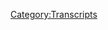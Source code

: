 {{DEFAULTSORT:
    #_TRANSCRIPT_0135:The Wikileaks Press Conference
}}{{Transcript
    | title         = [[135: The Wikileaks Press Conference]]
    | caption       = [https://knowledgefight.libsyn.com/knowledge-fight-the-wikileaks-press-conference Listen to this episode on Libsyn]
    | episodeNumber = [[135: The Wikileaks Press Conference|135]]
    | length        = 01:53:15
}}

{{MessageBox
    | header     = Warning: Bot Generated Content
    | text       = This transcript was automatically generated by transcription software and likely contains many mistakes and misattributions. Please check the audio for definitive quotes, attribution, and context.
    | image      = N3yvass4myg91.webp
    | imagewidth = 50px
    | id         = warning
}}

{{TranscriptBlock
    | name      = Unknown Speaker
    | timestamp = 00:00:00.000
    | text      = Andy in Kansas you're on the air. Thanks for holding
}}

{{TranscriptBlock
    | name      = Unknown Speaker
    | timestamp = 00:00:03.839
    | text      = Hello Alex, I'm a person color. I'm a huge fan. I love your work. I love you. Hey everybody welcome back to knowledge fight
}}

{{TranscriptBlock
    | name      = Unknown Speaker
    | timestamp = 00:00:09.859
    | text      = I'm Dan up Jordan
}}

{{TranscriptBlock
    | name      = Unknown Speaker
    | timestamp = 00:00:10.919
    | text      = We're a couple dudes like to sit around drink novelty beverages and talk a little bit about Alex Jones
}}

{{TranscriptBlock
    | name      = Unknown Speaker
    | timestamp = 00:00:15.439
    | text      = Camera is looking great even though it got knocked over twice all right Dan. It looks fantastic
}}

{{TranscriptBlock
    | name      = Unknown Speaker
    | timestamp = 00:00:19.239
    | text      = And you don't need to do you don't need to do off-camera stuff
}}

{{TranscriptBlock
    | name      = Unknown Speaker
    | timestamp = 00:00:22.679
    | text      = I just wanted I just wanted you to make I just wanted you to feel confident
}}

{{TranscriptBlock
    | name      = Unknown Speaker
    | timestamp = 00:00:26.039
    | text      = I am I'm always confident in that's not true um so today Jordan
}}

{{TranscriptBlock
    | name      = Unknown Speaker
    | timestamp = 00:00:30.559
    | text      = Yes, our novelty beverages is a collection of spiked seltzers
}}

{{TranscriptBlock
    | name      = Unknown Speaker
    | timestamp = 00:00:35.479
    | text      = Four different flavors we get in front of us. We get Cape Cod cranberry
}}

{{TranscriptBlock
    | name      = Unknown Speaker
    | timestamp = 00:00:39.359
    | text      = No, what a spiked seltzer is we got Indian River grapefruit. That's exciting
}}

{{TranscriptBlock
    | name      = Unknown Speaker
    | timestamp = 00:00:44.039
    | text      = I don't know what that means more weird flavors. What Indian where's Indian River?
}}

{{TranscriptBlock
    | name      = Unknown Speaker
    | timestamp = 00:00:48.280
    | text      = Uh, I don't know and why do they grow grapefruit doesn't matter to me at all all I care about is fun fun sparkling water
}}

{{TranscriptBlock
    | name      = Unknown Speaker
    | timestamp = 00:00:55.719
    | text      = Right let's see how this is payback for you making fun of ice man
}}

{{TranscriptBlock
    | name      = Unknown Speaker
    | timestamp = 00:01:00.079
    | text      = Garbage how dare you I've had three cents that episode anyway. This is a podcast where we talk about Alex Jones I
}}

{{TranscriptBlock
    | name      = Unknown Speaker
    | timestamp = 00:01:07.040
    | text      = Taste it tastes like it tastes like water that went bad like I don't even know how water can go bad
}}

{{TranscriptBlock
    | name      = Unknown Speaker
    | timestamp = 00:01:13.680
    | text      = There is an expiration date on most bottled water
}}

{{TranscriptBlock
    | name      = Unknown Speaker
    | timestamp = 00:01:15.840
    | text      = I'm just I'm just but it's water. You can't even do that my god. That's delicious. Okay, all right all right
}}

{{TranscriptBlock
    | name      = Unknown Speaker
    | timestamp = 00:01:23.599
    | text      = Is there yes
}}

{{TranscriptBlock
    | name      = Unknown Speaker
    | timestamp = 00:01:26.719
    | text      = I'm flustered sorry flustered all right you come at me with the water thing is Jordan white
}}

{{TranscriptBlock
    | name      = Unknown Speaker
    | timestamp = 00:01:31.879
    | text      = There's a hook to this podcast is there. Yeah, it's there. What is it dad?
}}

{{TranscriptBlock
    | name      = Unknown Speaker
    | timestamp = 00:01:35.560
    | text      = It's that I know a lot about Alex
}}

{{TranscriptBlock
    | name      = Unknown Speaker
    | timestamp = 00:01:36.920
    | text      = How much do I know about almost nothing almost nothing quite a bit at this point?
}}

{{TranscriptBlock
    | name      = Unknown Speaker
    | timestamp = 00:01:40.439
    | text      = But essentially functionally nothing the good news is my memory is almost non-existent right. It's like Swiss cheese
}}

{{TranscriptBlock
    | name      = Unknown Speaker
    | timestamp = 00:01:47.519
    | text      = Absolutely so Jordan today before we get into today's episode
}}

{{TranscriptBlock
    | name      = Unknown Speaker
    | timestamp = 00:01:50.760
    | text      = Which I promise you is going to be an amazing amount of fun. You know what it's actually pretty good. Thank you
}}

{{TranscriptBlock
    | name      = Unknown Speaker
    | timestamp = 00:01:55.200
    | text      = Yeah, I think you did a good job. Did you know what else has done a good job? No no transitions this time our donors
}}

{{TranscriptBlock
    | name      = Unknown Speaker
    | timestamp = 00:02:01.159
    | text      = We got a couple new policy wants to give a shout out to you'd like to give a shout out to Lauren
}}

{{TranscriptBlock
    | name      = Unknown Speaker
    | timestamp = 00:02:05.239
    | text      = Thank you so much for joining up with the show. I'm a policy wonk. Thank you very much Lauren
}}

{{TranscriptBlock
    | name      = Unknown Speaker
    | timestamp = 00:02:10.280
    | text      = And I did love the miseducation of you. That was a great album talking about Hill. Yes, okay
}}

{{TranscriptBlock
    | name      = Unknown Speaker
    | timestamp = 00:02:16.159
    | text      = I also like to give a shout out to someone who took their donation bumped it up a little bit
}}

{{TranscriptBlock
    | name      = Unknown Speaker
    | timestamp = 00:02:20.919
    | text      = Oh shit. We appreciate it so much. So you are now a foreign policy wonk. Thank you so much Mavis. I'm a policy wonk
}}

{{TranscriptBlock
    | name      = Unknown Speaker
    | timestamp = 00:02:29.879
    | text      = We appreciate it so much. Thank you so much. I don't know any famous Mavis Mavis beacon teaches typing
}}

{{TranscriptBlock
    | name      = Unknown Speaker
    | timestamp = 00:02:35.020
    | text      = How could you not go with that one? How do you just pull Mavis beacon teaches typing?
}}

{{TranscriptBlock
    | name      = Unknown Speaker
    | timestamp = 00:02:40.300
    | text      = My mom was a computer teacher when I was growing up a lot of keys right Oregon Trail
}}

{{TranscriptBlock
    | name      = Unknown Speaker
    | timestamp = 00:02:45.500
    | text      = Not all of our moms were computer teachers everyone everyone played Mavis beacon teaches typing. I played Oregon Trail
}}

{{TranscriptBlock
    | name      = Unknown Speaker
    | timestamp = 00:02:51.860
    | text      = I went number crunching sure word crunching
}}

{{TranscriptBlock
    | name      = Unknown Speaker
    | timestamp = 00:02:55.860
    | text      = What was the one where you solve puzzles? Did you play SOP with I do?
}}

{{TranscriptBlock
    | name      = Unknown Speaker
    | timestamp = 00:03:00.340
    | text      = I don't know what that hardhat Mac some of these were no early Mac games. Nope. Let's didn't have Mac
}}

{{TranscriptBlock
    | name      = Unknown Speaker
    | timestamp = 00:03:06.099
    | text      = Let's not dig too deep into it. No, that's a bad idea. So Jordan today
}}

{{TranscriptBlock
    | name      = Unknown Speaker
    | timestamp = 00:03:09.740
    | text      = Alex Jones is once again on vacation
}}

{{TranscriptBlock
    | name      = Unknown Speaker
    | timestamp = 00:03:13.099
    | text      = Up. Yeah, okay
}}

{{TranscriptBlock
    | name      = Unknown Speaker
    | timestamp = 00:03:16.740
    | text      = Alex Jones is once again on vacation. Okay, and so the health Ranger Mike Adams the health Ranger
}}

{{TranscriptBlock
    | name      = Unknown Speaker
    | timestamp = 00:03:23.620
    | text      = He's the guy who started is a health Ranger
}}

{{TranscriptBlock
    | name      = Unknown Speaker
    | timestamp = 00:03:25.819
    | text      = He's the guy who started natural news.com that puts out a bunch of real bad misinformation about health
}}

{{TranscriptBlock
    | name      = Unknown Speaker
    | timestamp = 00:03:30.500
    | text      = Okay, what have you also? It's where Anthony if you eat a bear you become a bear basically
}}

{{TranscriptBlock
    | name      = Unknown Speaker
    | timestamp = 00:03:36.060
    | text      = Yeah, Anthony Gucci already wrote for them for a really long time and then would use
}}

{{TranscriptBlock
    | name      = Unknown Speaker
    | timestamp = 00:03:40.800
    | text      = Stuff he had written on a natural news.com to be a story on info or is it's a very
}}

{{TranscriptBlock
    | name      = Unknown Speaker
    | timestamp = 00:03:47.020
    | text      = Incestuous loop that they have going on. Okay, what kind of stuff would be like I assume anti-vaccine stuff is on there
}}

{{TranscriptBlock
    | name      = Unknown Speaker
    | timestamp = 00:03:53.520
    | text      = Yes, what else do we got? You got like acai berry will cure you of everything. I don't know
}}

{{TranscriptBlock
    | name      = Unknown Speaker
    | timestamp = 00:03:58.819
    | text      = I assume it's in league with that. Gotcha. And the same sort of homeopathic nonsense
}}

{{TranscriptBlock
    | name      = Unknown Speaker
    | timestamp = 00:04:04.539
    | text      = I love a website that promotes nothing. Yeah, don't don't
}}

{{TranscriptBlock
    | name      = Unknown Speaker
    | timestamp = 00:04:08.860
    | text      = Hey eat this sugar pill, basically. Yeah, fantastic
}}

{{TranscriptBlock
    | name      = Unknown Speaker
    | timestamp = 00:04:11.520
    | text      = There's a lot of that and they sell a lot of items and yeah and what have you so remember when everybody was into ginkgo
}}

{{TranscriptBlock
    | name      = Unknown Speaker
    | timestamp = 00:04:16.579
    | text      = Beloba for a while boy, they loved it big deal. Don't hear much about the bellows anymore
}}

{{TranscriptBlock
    | name      = Unknown Speaker
    | timestamp = 00:04:21.300
    | text      = It's the the noise has gone down a bit for the below
}}

{{TranscriptBlock
    | name      = Unknown Speaker
    | timestamp = 00:04:25.459
    | text      = The the thing is like for a long time. Mike Adams was Alex Jones is number two
}}

{{TranscriptBlock
    | name      = Unknown Speaker
    | timestamp = 00:04:30.620
    | text      = He was the guy who Alex would get to fill in for him any time. He was gone. I did not know that
}}

{{TranscriptBlock
    | name      = Unknown Speaker
    | timestamp = 00:04:35.860
    | text      = Yeah, so like back in like 2009 ish or around that period Mike Adams was there all the time
}}

{{TranscriptBlock
    | name      = Unknown Speaker
    | timestamp = 00:04:41.019
    | text      = Okay, but it's been years since he's filled in for Alex. So maybe they had a falling out
}}

{{TranscriptBlock
    | name      = Unknown Speaker
    | timestamp = 00:04:45.220
    | text      = No, I don't think so. I think he just didn't need him cuz he had David Knight in house
}}

{{TranscriptBlock
    | name      = Unknown Speaker
    | timestamp = 00:04:48.800
    | text      = I can't be the reason mmm. It seems suspicious
}}

{{TranscriptBlock
    | name      = Unknown Speaker
    | timestamp = 00:04:52.720
    | text      = We don't need you because we have the most boring guy in the history of the world, right?
}}

{{TranscriptBlock
    | name      = Unknown Speaker
    | timestamp = 00:04:57.959
    | text      = They could have had some sort of falling out
}}

{{TranscriptBlock
    | name      = Unknown Speaker
    | timestamp = 00:04:59.680
    | text      = But I think it's more an issue of like hey just broke back Mountain
}}

{{TranscriptBlock
    | name      = Unknown Speaker
    | timestamp = 00:05:05.439
    | text      = Anything is possible. But I think the fact that he's coming back into the fold now is kind of telling and then Alex needs a
}}

{{TranscriptBlock
    | name      = Unknown Speaker
    | timestamp = 00:05:10.620
    | text      = Steady hand. Yeah, somebody can trust a real man because Mike Adams is a much more of a man
}}

{{TranscriptBlock
    | name      = Unknown Speaker
    | timestamp = 00:05:16.360
    | text      = And you're boring ass David Knight your soft youngin in the form of Owen Schroyer, right?
}}

{{TranscriptBlock
    | name      = Unknown Speaker
    | timestamp = 00:05:22.560
    | text      = Milo Yiannopoulos is a dishy gay man
}}

{{TranscriptBlock
    | name      = Unknown Speaker
    | timestamp = 00:05:25.560
    | text      = So you can't like you know, yeah
}}

{{TranscriptBlock
    | name      = Unknown Speaker
    | timestamp = 00:05:27.240
    | text      = You need that sort of Alex replacement and well Mike Adams doesn't necessarily get freaked out and scream all the time
}}

{{TranscriptBlock
    | name      = Unknown Speaker
    | timestamp = 00:05:34.480
    | text      = He's more in line with that what the audience wants to see out of masculinity. Okay, then a lot of the other people
}}

{{TranscriptBlock
    | name      = Unknown Speaker
    | timestamp = 00:05:40.560
    | text      = All right, so we're getting the guy coming out of retirement for one last job
}}

{{TranscriptBlock
    | name      = Unknown Speaker
    | timestamp = 00:05:44.560
    | text      = So I assume at the end of this Mike Adams goes down for all of the crimes
}}

{{TranscriptBlock
    | name      = Unknown Speaker
    | timestamp = 00:05:49.399
    | text      = Alex is committed right if this were a fun movie. Yes. Yeah, there we go
}}

{{TranscriptBlock
    | name      = Unknown Speaker
    | timestamp = 00:05:53.279
    | text      = Also, I've been listening to episodes from 2008
}}

{{TranscriptBlock
    | name      = Unknown Speaker
    | timestamp = 00:05:55.680
    | text      = Uh-huh, and I've noticed that sometimes Alex Jones comes back from break with the Pink Panther theme song
}}

{{TranscriptBlock
    | name      = Unknown Speaker
    | timestamp = 00:06:00.639
    | text      = All right, and I'm starting to think like you are Clouseau
}}

{{TranscriptBlock
    | name      = Unknown Speaker
    | timestamp = 00:06:06.399
    | text      = Except Clouseau is like occasionally right and he gets the job done. That's true. I don't know. Anyway, it's just
}}

{{TranscriptBlock
    | name      = Unknown Speaker
    | timestamp = 00:06:12.879
    | text      = Fun thoughts. I have a lot more thoughts about 2008 that we'll get into in the future
}}

{{TranscriptBlock
    | name      = Unknown Speaker
    | timestamp = 00:06:17.279
    | text      = I've embarked on a massive investigation of the beginning of the tea party movement through the prism of Alex Jones's show
}}

{{TranscriptBlock
    | name      = Unknown Speaker
    | timestamp = 00:06:23.120
    | text      = Okay, which will be my next why did Alex that's gonna be our 2015
}}

{{TranscriptBlock
    | name      = Unknown Speaker
    | timestamp = 00:06:28.240
    | text      = Yes, but the new one I'm finding some really weird the sequel to 2015
}}

{{TranscriptBlock
    | name      = Unknown Speaker
    | timestamp = 00:06:33.319
    | text      = Investigation what happened with the tea party? What happened with the is our new series did Alex really?
}}

{{TranscriptBlock
    | name      = Unknown Speaker
    | timestamp = 00:06:39.879
    | text      = Start the tea party answer spoiler alert. No
}}

{{TranscriptBlock
    | name      = Unknown Speaker
    | timestamp = 00:06:44.800
    | text      = Coke brothers. Wait, did he did he claim to have he of course he did
}}

{{TranscriptBlock
    | name      = Unknown Speaker
    | timestamp = 00:06:49.000
    | text      = Why am I even asking? Of course? He has some highfalutin ideas. Okay. So all these Confederate royalty
}}

{{TranscriptBlock
    | name      = Unknown Speaker
    | timestamp = 00:06:55.480
    | text      = So we got that to look forward to we got the 2008 investigation stuff that will be coming down the pipe soon
}}

{{TranscriptBlock
    | name      = Unknown Speaker
    | timestamp = 00:07:01.839
    | text      = Also, the gnome Chomsky interview will be coming up soon excited. But those things are not for today not for today
}}

{{TranscriptBlock
    | name      = Unknown Speaker
    | timestamp = 00:07:08.120
    | text      = No, what is for today? I wanted to give everyone a break
}}

{{TranscriptBlock
    | name      = Unknown Speaker
    | timestamp = 00:07:13.360
    | text      = No, no don't shake your head I got excited I'll get your hopes up. All right
}}

{{TranscriptBlock
    | name      = Unknown Speaker
    | timestamp = 00:07:18.480
    | text      = But project Camelot's been really disappointing lately. Uh-huh
}}

{{TranscriptBlock
    | name      = Unknown Speaker
    | timestamp = 00:07:22.199
    | text      = So I just there was nothing I could do like all the all the episodes are like this isn't okay
}}

{{TranscriptBlock
    | name      = Unknown Speaker
    | timestamp = 00:07:27.759
    | text      = There's nothing to work with here. So project Camelot is out. And so what I was like, okay, you know
}}

{{TranscriptBlock
    | name      = Unknown Speaker
    | timestamp = 00:07:32.720
    | text      = What else Alex Jones has frequently been a guest on coast-to-coast a.m. May really maybe I go find an episode of coast-to-coast
}}

{{TranscriptBlock
    | name      = Unknown Speaker
    | timestamp = 00:07:40.079
    | text      = a.m.
}}

{{TranscriptBlock
    | name      = Unknown Speaker
    | timestamp = 00:07:40.720
    | text      = with George nori to talk about and I so long story short you went to
}}

{{TranscriptBlock
    | name      = Unknown Speaker
    | timestamp = 00:07:45.319
    | text      = San Francisco and interviewed Mark Richards on your own I did I went to the prison. Okay. All right
}}

{{TranscriptBlock
    | name      = Unknown Speaker
    | timestamp = 00:07:50.000
    | text      = No, I I was listening to these episodes of coast-to-coast and Alex is really boring because he respects George nori so much
}}

{{TranscriptBlock
    | name      = Unknown Speaker
    | timestamp = 00:07:55.959
    | text      = So it's mostly just him saying you I don't understand those words
}}

{{TranscriptBlock
    | name      = Unknown Speaker
    | timestamp = 00:07:59.199
    | text      = You just said he keeps telling George nori that he's the Sam Adams of the second American Revolution
}}

{{TranscriptBlock
    | name      = Unknown Speaker
    | timestamp = 00:08:05.079
    | text      = like that
}}

{{TranscriptBlock
    | name      = Unknown Speaker
    | timestamp = 00:08:06.240
    | text      = He doesn't that's a weird thing to call somebody
}}

{{TranscriptBlock
    | name      = Unknown Speaker
    | timestamp = 00:08:08.680
    | text      = He doesn't scream at all and the most salacious thing I was able to find was that
}}

{{TranscriptBlock
    | name      = Unknown Speaker
    | timestamp = 00:08:13.259
    | text      = He just basically lies to George nori's face about I fucked your wife
}}

{{TranscriptBlock
    | name      = Unknown Speaker
    | timestamp = 00:08:17.480
    | text      = No, no that but it he lies to him about Sandy Hook because George nori's like you need to clean up the record about your
}}

{{TranscriptBlock
    | name      = Unknown Speaker
    | timestamp = 00:08:24.439
    | text      = Position on Sandy Hook right now. We just had debates. Yeah. Yeah
}}

{{TranscriptBlock
    | name      = Unknown Speaker
    | timestamp = 00:08:28.000
    | text      = So he gave the company line Ria exactly and so it was just disappointing cuz I don't want to just rehash that
}}

{{TranscriptBlock
    | name      = Unknown Speaker
    | timestamp = 00:08:33.360
    | text      = Of course, so I'm like fuck we got to find something good and then I remembered
}}

{{TranscriptBlock
    | name      = Unknown Speaker
    | timestamp = 00:08:39.639
    | text      = that the 2016 election happened I
}}

{{TranscriptBlock
    | name      = Unknown Speaker
    | timestamp = 00:08:43.279
    | text      = Was like yes it did
}}

{{TranscriptBlock
    | name      = Unknown Speaker
    | timestamp = 00:08:45.320
    | text      = I was like there's a lot of content just from that election that we could dig into that would make for a great episode
}}

{{TranscriptBlock
    | name      = Unknown Speaker
    | timestamp = 00:08:50.600
    | text      = And so I was like, I know the audience really wants me to do an episode about
}}

{{TranscriptBlock
    | name      = Unknown Speaker
    | timestamp = 00:08:55.080
    | text      = About election night. This is the night. No, good. God. No, okay
}}

{{TranscriptBlock
    | name      = Unknown Speaker
    | timestamp = 00:08:59.919
    | text      = I was gonna say cuz you I remember you watching that entire night and that inspired you to make this podcast
}}

{{TranscriptBlock
    | name      = Unknown Speaker
    | timestamp = 00:09:04.480
    | text      = No, because you were so disgusted with humanity, right and I'm not ready to reopen that can of worms, right?
}}

{{TranscriptBlock
    | name      = Unknown Speaker
    | timestamp = 00:09:10.519
    | text      = No, it's we need absolutely unhealthy for you
}}

{{TranscriptBlock
    | name      = Unknown Speaker
    | timestamp = 00:09:13.320
    | text      = We need this to be a point at the show to be at a point where like we're making millions off it before I open
}}

{{TranscriptBlock
    | name      = Unknown Speaker
    | timestamp = 00:09:19.679
    | text      = That because quite frankly it was incredibly painful either that or we need to go to couples therapy to survive the you opening that up together
}}

{{TranscriptBlock
    | name      = Unknown Speaker
    | timestamp = 00:09:26.200
    | text      = Yeah
}}

{{TranscriptBlock
    | name      = Unknown Speaker
    | timestamp = 00:09:27.039
    | text      = But then I started to think about it and I remembered a really fun thing that happened on the way to the election
}}

{{TranscriptBlock
    | name      = Unknown Speaker
    | timestamp = 00:09:33.559
    | text      = And that is what we will be covering today
}}

{{TranscriptBlock
    | name      = Unknown Speaker
    | timestamp = 00:09:35.679
    | text      = Okay, and that is the time that Julian Assange held a 3 a.m. Press conference and Alex Jones covered it live
}}

{{TranscriptBlock
    | name      = Unknown Speaker
    | timestamp = 00:09:43.159
    | text      = Okay, so to give you a little bit of context
}}

{{TranscriptBlock
    | name      = Unknown Speaker
    | timestamp = 00:09:46.120
    | text      = Julian Assange held a press conference at 3 in the morning
}}

{{TranscriptBlock
    | name      = Unknown Speaker
    | timestamp = 00:09:49.799
    | text      = All right, that was that was I understood that and Alex Jones covered it live
}}

{{TranscriptBlock
    | name      = Unknown Speaker
    | timestamp = 00:09:56.759
    | text      = Dan you are the most
}}

{{TranscriptBlock
    | name      = Unknown Speaker
    | timestamp = 00:10:00.200
    | text      = Clarifying human being I've ever met this is gonna be do you know anything about this?
}}

{{TranscriptBlock
    | name      = Unknown Speaker
    | timestamp = 00:10:04.159
    | text      = About the press conference. No, do you know anything about Alex's response to the press conference? Absolutely not
}}

{{TranscriptBlock
    | name      = Unknown Speaker
    | timestamp = 00:10:09.360
    | text      = Oh my god, you're gonna have so much fun. Okay, here's the first clip just to set the scene
}}

{{TranscriptBlock
    | name      = Unknown Speaker
    | timestamp = 00:10:13.179
    | text      = It's 204 central. We're live in studio
}}

{{TranscriptBlock
    | name      = Unknown Speaker
    | timestamp = 00:10:16.779
    | text      = Stay with us coverage of WikiLeaks from Germany in 55 minutes, but we're about to be live
}}

{{TranscriptBlock
    | name      = Unknown Speaker
    | timestamp = 00:10:22.419
    | text      = So do we got it? It's to something in the morning. Wait, Alex Jones is live in studio. I wait I
}}

{{TranscriptBlock
    | name      = Unknown Speaker
    | timestamp = 00:10:29.620
    | text      = Thought he was live. What are you talking about? I mean, he said we're about to be live was this pre-recorded
}}

{{TranscriptBlock
    | name      = Unknown Speaker
    | timestamp = 00:10:34.659
    | text      = Oh, and they're gonna be live or is he live now and he's talking about the
}}

{{TranscriptBlock
    | name      = Unknown Speaker
    | timestamp = 00:10:37.700
    | text      = In these rest of and he's saying we will be alive then also he's throwing it to break and he's just we're gonna be live
}}

{{TranscriptBlock
    | name      = Unknown Speaker
    | timestamp = 00:10:43.779
    | text      = Wait, so he started his to it. He started his coverage an hour early. Mm-hmm. That's too early
}}

{{TranscriptBlock
    | name      = Unknown Speaker
    | timestamp = 00:10:49.659
    | text      = He started it very early. Did he have a countdown? Um
}}

{{TranscriptBlock
    | name      = Unknown Speaker
    | timestamp = 00:10:54.139
    | text      = No, I feel like you could have started that just a half hour early
}}

{{TranscriptBlock
    | name      = Unknown Speaker
    | timestamp = 00:10:57.419
    | text      = What could he possibly have to say for an hour before Julian Assange comes on? Um, Alex didn't know what was happening
}}

{{TranscriptBlock
    | name      = Unknown Speaker
    | timestamp = 00:11:03.860
    | text      = Is that okay and also I think just wandered in as I've started playing these clips. I started to I
}}

{{TranscriptBlock
    | name      = Unknown Speaker
    | timestamp = 00:11:10.740
    | text      = Remember that I have mentioned this. Okay, and I think I played a couple clips from the end
}}

{{TranscriptBlock
    | name      = Unknown Speaker
    | timestamp = 00:11:17.460
    | text      = But not the journey
}}

{{TranscriptBlock
    | name      = Unknown Speaker
    | timestamp = 00:11:19.059
    | text      = Okay, and so while this might be reminiscent to some listeners of something we've talked about before because they have a much better memory than
}}

{{TranscriptBlock
    | name      = Unknown Speaker
    | timestamp = 00:11:25.460
    | text      = You yeah, don't worry about it
}}

{{TranscriptBlock
    | name      = Unknown Speaker
    | timestamp = 00:11:26.539
    | text      = I remembered none of that the the the ride of Alex Jones at 3 in the morning
}}

{{TranscriptBlock
    | name      = Unknown Speaker
    | timestamp = 00:11:31.299
    | text      = Is going to be very much worth it. Okay, so he was live. He's going to be live
}}

{{TranscriptBlock
    | name      = Unknown Speaker
    | timestamp = 00:11:37.580
    | text      = He will always be live. Oh, I think I remember this press conference
}}

{{TranscriptBlock
    | name      = Unknown Speaker
    | timestamp = 00:11:40.940
    | text      = It was the one where Julian Assange did not say anything of any value. Yeah. Okay. All right
}}

{{TranscriptBlock
    | name      = Unknown Speaker
    | timestamp = 00:11:46.860
    | text      = What so this is when we just we just take the ride of Alex Jones being so very excited
}}

{{TranscriptBlock
    | name      = Unknown Speaker
    | timestamp = 00:11:52.580
    | text      = To just dying on the inside over time. Mm-hmm. Did I give up the game a little bit, but it's still gonna be fun to watch
}}

{{TranscriptBlock
    | name      = Unknown Speaker
    | timestamp = 00:11:58.899
    | text      = Okay, so Alex believes it to be the day that Hillary Clinton is destroyed
}}

{{TranscriptBlock
    | name      = Unknown Speaker
    | timestamp = 00:12:05.100
    | text      = Okay
}}

{{TranscriptBlock
    | name      = Unknown Speaker
    | timestamp = 00:12:06.220
    | text      = Julian Assange is just giving a 10th anniversary press conference for WikiLeaks
}}

{{TranscriptBlock
    | name      = Unknown Speaker
    | timestamp = 00:12:12.259
    | text      = That's that's right. That's what he was doing. That is what's going on
}}

{{TranscriptBlock
    | name      = Unknown Speaker
    | timestamp = 00:12:17.019
    | text      = Okay
}}

{{TranscriptBlock
    | name      = Unknown Speaker
    | timestamp = 00:12:17.539
    | text      = Alex Jones has built it up in his head that it's going to be the day that he releases all of the information about Hillary
}}

{{TranscriptBlock
    | name      = Unknown Speaker
    | timestamp = 00:12:23.740
    | text      = Of course, and the reason is revealed in this next clip. Okay, ladies and gentlemen, I'm Alex Jones. Yeah
}}

{{TranscriptBlock
    | name      = Unknown Speaker
    | timestamp = 00:12:30.700
    | text      = You've got a lawyer right here. One of our great crew members riding shotgun with Alex. It is two o'clock and
}}

{{TranscriptBlock
    | name      = Unknown Speaker
    | timestamp = 00:12:37.179
    | text      = Eight minutes a.m. Central time. It's 308
}}

{{TranscriptBlock
    | name      = Unknown Speaker
    | timestamp = 00:12:41.460
    | text      = Eastern time what about great and we're going to be live here until the WikiLeaks press conference has come and gone
}}

{{TranscriptBlock
    | name      = Unknown Speaker
    | timestamp = 00:12:49.659
    | text      = Now through intermediaries Julian Assange
}}

{{TranscriptBlock
    | name      = Unknown Speaker
    | timestamp = 00:12:52.120
    | text      = has
}}

{{TranscriptBlock
    | name      = Unknown Speaker
    | timestamp = 00:12:54.720
    | text      = Obviously been in direct contact with Roger Stone. That's
}}

{{TranscriptBlock
    | name      = Unknown Speaker
    | timestamp = 00:12:58.960
    | text      = Changing communication over the last weekend soon to be jailed
}}

{{TranscriptBlock
    | name      = Unknown Speaker
    | timestamp = 00:13:04.240
    | text      = Whatever reason Julian Assange has talked to it. He's never chosen to speak with me
}}

{{TranscriptBlock
    | name      = Unknown Speaker
    | timestamp = 00:13:08.919
    | text      = Say Alex. We relate the same information
}}

{{TranscriptBlock
    | name      = Unknown Speaker
    | timestamp = 00:13:11.759
    | text      = Assange has always been very judicious about how it releases things not to protect the innocent. Definitely not
}}

{{TranscriptBlock
    | name      = Unknown Speaker
    | timestamp = 00:13:17.080
    | text      = I you know last ten years. I've had a lot of questions about WikiLeaks
}}

{{TranscriptBlock
    | name      = Unknown Speaker
    | timestamp = 00:13:21.360
    | text      = But I've been sold on what he likes the last five or so because doubt
}}

{{TranscriptBlock
    | name      = Unknown Speaker
    | timestamp = 00:13:25.159
    | text      = I said the big litmus test is when Democrats get in and they do the very same stuff Bush does will he go after them?
}}

{{TranscriptBlock
    | name      = Unknown Speaker
    | timestamp = 00:13:31.039
    | text      = As well and he did will they hurt the people I want them to hurt right? That's basically the game
}}

{{TranscriptBlock
    | name      = Unknown Speaker
    | timestamp = 00:13:36.360
    | text      = But hey, that's pretty that that's troubling because he said that Roger Stone
}}

{{TranscriptBlock
    | name      = Unknown Speaker
    | timestamp = 00:13:42.039
    | text      = Yeah, essentially
}}

{{TranscriptBlock
    | name      = Unknown Speaker
    | timestamp = 00:13:42.899
    | text      = He just said Roger Stone's been committing crimes for a long time now and so we know for sure that he's a crime committer
}}

{{TranscriptBlock
    | name      = Unknown Speaker
    | timestamp = 00:13:48.960
    | text      = Right right now when he's trying to build this up
}}

{{TranscriptBlock
    | name      = Unknown Speaker
    | timestamp = 00:13:52.360
    | text      = Is like this is gonna be the goods
}}

{{TranscriptBlock
    | name      = Unknown Speaker
    | timestamp = 00:13:55.440
    | text      = He has to bolster Roger Stone's credibility and he knows he's talked to him
}}

{{TranscriptBlock
    | name      = Unknown Speaker
    | timestamp = 00:13:59.799
    | text      = But now he's like how dare you ever say that Roger Stone talked to you stupid assholes
}}

{{TranscriptBlock
    | name      = Unknown Speaker
    | timestamp = 00:14:06.120
    | text      = Yeah, and he can't do both because if he just admitted that he was lying about it, then we'd be in trouble
}}

{{TranscriptBlock
    | name      = Unknown Speaker
    | timestamp = 00:14:11.519
    | text      = Also, we know he's not lying about it because didn't Roger Stone say it at the time more or less
}}

{{TranscriptBlock
    | name      = Unknown Speaker
    | timestamp = 00:14:16.559
    | text      = Yeah in as many words and you know what the truth is that like I don't I don't necessarily know
}}

{{TranscriptBlock
    | name      = Unknown Speaker
    | timestamp = 00:14:22.080
    | text      = What is what but if I had to guess I would say 100% Roger told him that yeah whether or not he was
}}

{{TranscriptBlock
    | name      = Unknown Speaker
    | timestamp = 00:14:29.559
    | text      = Like trying to make himself seem cooler or whatever. The reality is Roger told him
}}

{{TranscriptBlock
    | name      = Unknown Speaker
    | timestamp = 00:14:35.519
    | text      = I've spoken to Julian Assange, you know, the more we the more I learned about Roger Stone as evil as he is
}}

{{TranscriptBlock
    | name      = Unknown Speaker
    | timestamp = 00:14:42.480
    | text      = He is such chaotic evil that there's kind of a that he's kind of like Loki
}}

{{TranscriptBlock
    | name      = Unknown Speaker
    | timestamp = 00:14:47.639
    | text      = Mm-hmm in that he's doing all the wrong stuff, but at the same time it's just like you're you're a scamp
}}

{{TranscriptBlock
    | name      = Unknown Speaker
    | timestamp = 00:14:52.919
    | text      = No, cuz you're an evil fucking scam Roger Stone can't help but rat fuck people. I know it's kind of hilarious
}}

{{TranscriptBlock
    | name      = Unknown Speaker
    | timestamp = 00:14:59.480
    | text      = He's rat fucking Alex. Like if the way this episode is gonna play out
}}

{{TranscriptBlock
    | name      = Unknown Speaker
    | timestamp = 00:15:04.240
    | text      = This is a Roger Stone screw job
}}

{{TranscriptBlock
    | name      = Unknown Speaker
    | timestamp = 00:15:06.879
    | text      = Cuz he's the one who told Alex that he has the goods and this is gonna be when Assange drops. Oh god
}}

{{TranscriptBlock
    | name      = Unknown Speaker
    | timestamp = 00:15:13.320
    | text      = It's it's so good. It's insane. This is a dirty trick Alex accidentally
}}

{{TranscriptBlock
    | name      = Unknown Speaker
    | timestamp = 00:15:19.840
    | text      = So in this next clip Alex is he's a you know, it's it's a late-night broadcast
}}

{{TranscriptBlock
    | name      = Unknown Speaker
    | timestamp = 00:15:26.559
    | text      = but
}}

{{TranscriptBlock
    | name      = Unknown Speaker
    | timestamp = 00:15:27.879
    | text      = You still got to get some plugs in here and there. Yeah, I still got to make some money at 2 a.m
}}

{{TranscriptBlock
    | name      = Unknown Speaker
    | timestamp = 00:15:32.240
    | text      = Well, what else are you gonna do it for an hour before Assange? Yeah
}}

{{TranscriptBlock
    | name      = Unknown Speaker
    | timestamp = 00:15:35.879
    | text      = Your support of M for Wars calm and everything we do is so essential. We couldn't do without you
}}

{{TranscriptBlock
    | name      = Unknown Speaker
    | timestamp = 00:15:41.879
    | text      = And you noticed we're a big part of Bill Clinton's son now
}}

{{TranscriptBlock
    | name      = Unknown Speaker
    | timestamp = 00:15:47.559
    | text      = coming public
}}

{{TranscriptBlock
    | name      = Unknown Speaker
    | timestamp = 00:15:49.039
    | text      = And all where is laughing?
}}

{{TranscriptBlock
    | name      = Unknown Speaker
    | timestamp = 00:15:51.620
    | text      = Because Hillary suppressed that when Bill was actually giving money to the boy
}}

{{TranscriptBlock
    | name      = Unknown Speaker
    | timestamp = 00:15:55.720
    | text      = And was actually giving him presents late
}}

{{TranscriptBlock
    | name      = Unknown Speaker
    | timestamp = 00:15:58.440
    | text      = Patient actually visited with the mother and said we'll have you arrested
}}

{{TranscriptBlock
    | name      = Unknown Speaker
    | timestamp = 00:16:04.039
    | text      = Leave this whole thing alone
}}

{{TranscriptBlock
    | name      = Unknown Speaker
    | timestamp = 00:16:06.440
    | text      = So all of that is coming out here at info Wars calm good for you for reporting that load of horseshit
}}

{{TranscriptBlock
    | name      = Unknown Speaker
    | timestamp = 00:16:12.960
    | text      = Huge scoop is true. Do you know about this this story? Huh?
}}

{{TranscriptBlock
    | name      = Unknown Speaker
    | timestamp = 00:16:17.320
    | text      = So there's a way is this the Bill Clinton has an illegitimate black child Danny Williams. Gotcha. Yes. Gotcha
}}

{{TranscriptBlock
    | name      = Unknown Speaker
    | timestamp = 00:16:24.440
    | text      = So I'm gonna read to you here from this Washington Post article about why this is a load of shit
}}

{{TranscriptBlock
    | name      = Unknown Speaker
    | timestamp = 00:16:29.279
    | text      = So on January 9th
}}

{{TranscriptBlock
    | name      = Unknown Speaker
    | timestamp = 00:16:31.200
    | text      = 1999 Matt Drudge had another big scoop about Bill Clinton the president it turned out was not the father of a boy born to a
}}

{{TranscriptBlock
    | name      = Unknown Speaker
    | timestamp = 00:16:38.039
    | text      = Former prostitute in Arkansas. Okay a year earlier
}}

{{TranscriptBlock
    | name      = Unknown Speaker
    | timestamp = 00:16:41.000
    | text      = It had been Drudge who broke the story of Clinton's affair with White House intern Monica Lewinsky
}}

{{TranscriptBlock
    | name      = Unknown Speaker
    | timestamp = 00:16:45.240
    | text      = Drudge's credibility was an all-time high and he wasn't about to throw it away on some wild claim
}}

{{TranscriptBlock
    | name      = Unknown Speaker
    | timestamp = 00:16:49.820
    | text      = But a love child that had just been debunked through DNA testing. Yes, 17 years later as his news aggregation site
}}

{{TranscriptBlock
    | name      = Unknown Speaker
    | timestamp = 00:16:56.600
    | text      = Relentlessly promotes the political ambitions of Donald Trump and fuels conspiracy theories about Hillary Clinton Drudge has decided to propagate the idea that perhaps
}}

{{TranscriptBlock
    | name      = Unknown Speaker
    | timestamp = 00:17:04.000
    | text      = This boy now a 30 year old man named Danny Williams is Bill Clinton's son after all in the past two weeks articles about Williams have
}}

{{TranscriptBlock
    | name      = Unknown Speaker
    | timestamp = 00:17:12.039
    | text      = Often featured prominently on the Drudge report last Wednesday afternoon. The website went quasi
}}

{{TranscriptBlock
    | name      = Unknown Speaker
    | timestamp = 00:17:16.900
    | text      = Draw stay effect posting a picture of Williams standing next to a screen displaying an image of himself that it appeared in another Drudge
}}

{{TranscriptBlock
    | name      = Unknown Speaker
    | timestamp = 00:17:24.779
    | text      = report banner earlier in the day
}}

{{TranscriptBlock
    | name      = Unknown Speaker
    | timestamp = 00:17:26.819
    | text      = So, you know, you know what's going on here. That's so weird. Imagine. Hold on. Hold on
}}

{{TranscriptBlock
    | name      = Unknown Speaker
    | timestamp = 00:17:31.339
    | text      = We have the explanation before we editorialize
}}

{{TranscriptBlock
    | name      = Unknown Speaker
    | timestamp = 00:17:33.819
    | text      = Okay
}}

{{TranscriptBlock
    | name      = Unknown Speaker
    | timestamp = 00:17:34.220
    | text      = Drudge is sought to explain his newfound interest interest in Williams who claims with certainty that he is Clinton's son by
}}

{{TranscriptBlock
    | name      = Unknown Speaker
    | timestamp = 00:17:40.140
    | text      = Suggesting that new information has come to light. This is a grotesque twisting of history
}}

{{TranscriptBlock
    | name      = Unknown Speaker
    | timestamp = 00:17:44.380
    | text      = It's based on a report from world net daily that quote no blood sample was obtained from Clinton
}}

{{TranscriptBlock
    | name      = Unknown Speaker
    | timestamp = 00:17:50.059
    | text      = This supposedly shocking revelation comes from the former editor of Star magazine
}}

{{TranscriptBlock
    | name      = Unknown Speaker
    | timestamp = 00:17:54.500
    | text      = Phil Bunton who said in 1999 that his tabloid had commissioned a DNA test and concluded that Williams is not Clinton's son
}}

{{TranscriptBlock
    | name      = Unknown Speaker
    | timestamp = 00:18:01.019
    | text      = Drudge learned of the negative result and published the news before star or anyone else
}}

{{TranscriptBlock
    | name      = Unknown Speaker
    | timestamp = 00:18:05.019
    | text      = But if button now admits that he never got a blood sample from Clinton
}}

{{TranscriptBlock
    | name      = Unknown Speaker
    | timestamp = 00:18:08.779
    | text      = There must never have been a real test Drudge is saying which means Williams could be legit
}}

{{TranscriptBlock
    | name      = Unknown Speaker
    | timestamp = 00:18:13.539
    | text      = In reality the tabloid never claimed to have obtained a blood sample from Clinton
}}

{{TranscriptBlock
    | name      = Unknown Speaker
    | timestamp = 00:18:18.059
    | text      = It didn't need one because a partial analysis of Clinton's blood was available in the public record
}}

{{TranscriptBlock
    | name      = Unknown Speaker
    | timestamp = 00:18:22.599
    | text      = Thanks to Kenneth Starr's investigation into the Lewinsky affair, right?
}}

{{TranscriptBlock
    | name      = Unknown Speaker
    | timestamp = 00:18:25.900
    | text      = So it is neither new nor relevant that Star magazine did not possess a vial of Clinton's blood
}}

{{TranscriptBlock
    | name      = Unknown Speaker
    | timestamp = 00:18:30.579
    | text      = The tabloid needed only a sample of Williams blood which Williams provided to compare Clinton's readily available genetic markers. So
}}

{{TranscriptBlock
    | name      = Unknown Speaker
    | timestamp = 00:18:38.740
    | text      = All right
}}

{{TranscriptBlock
    | name      = Unknown Speaker
    | timestamp = 00:18:39.460
    | text      = So from what I understand because Clinton came on address. Yes
}}

{{TranscriptBlock
    | name      = Unknown Speaker
    | timestamp = 00:18:47.099
    | text      = And then lied about it and then it was discovered. It was true. Yeah that then
}}

{{TranscriptBlock
    | name      = Unknown Speaker
    | timestamp = 00:18:52.059
    | text      = invalidates the other
}}

{{TranscriptBlock
    | name      = Unknown Speaker
    | timestamp = 00:18:53.700
    | text      = Conspiracy theory well or the original can somewhat because the DNA ended up having to be on the public record because of the investigation
}}

{{TranscriptBlock
    | name      = Unknown Speaker
    | timestamp = 00:19:00.619
    | text      = right, so
}}

{{TranscriptBlock
    | name      = Unknown Speaker
    | timestamp = 00:19:01.940
    | text      = After that became clear that like oh no did the blood test thing is bullshit
}}

{{TranscriptBlock
    | name      = Unknown Speaker
    | timestamp = 00:19:06.859
    | text      = Yeah, the story changed and the claim became that
}}

{{TranscriptBlock
    | name      = Unknown Speaker
    | timestamp = 00:19:10.740
    | text      = They only had Clinton's PCR test from the star investigation. Not the more specific
}}

{{TranscriptBlock
    | name      = Unknown Speaker
    | timestamp = 00:19:18.819
    | text      = RFLP test. Oh, you gotta have the RFLP test, which is what they needed. However
}}

{{TranscriptBlock
    | name      = Unknown Speaker
    | timestamp = 00:19:24.539
    | text      = so
}}

{{TranscriptBlock
    | name      = Unknown Speaker
    | timestamp = 00:19:25.940
    | text      = They're really taking things out of context and it turns out that you can use a PCR test
}}

{{TranscriptBlock
    | name      = Unknown Speaker
    | timestamp = 00:19:31.059
    | text      = Which is what you could do with Clinton's public record genetics. Yeah
}}

{{TranscriptBlock
    | name      = Unknown Speaker
    | timestamp = 00:19:35.539
    | text      = to exclude him as a
}}

{{TranscriptBlock
    | name      = Unknown Speaker
    | timestamp = 00:19:38.500
    | text      = Potential father, but just what they did but not prove that he's the potential father or that he is the father
}}

{{TranscriptBlock
    | name      = Unknown Speaker
    | timestamp = 00:19:45.339
    | text      = But you can exclude him from the potential pool of people who could be the father
}}

{{TranscriptBlock
    | name      = Unknown Speaker
    | timestamp = 00:19:51.779
    | text      = so drudge knew what he was doing and a lot of that the the hatchet aspect of this goes back to
}}

{{TranscriptBlock
    | name      = Unknown Speaker
    | timestamp = 00:19:58.259
    | text      = Roger Stone Roger Stone was involved with trying to get all this stuff put out
}}

{{TranscriptBlock
    | name      = Unknown Speaker
    | timestamp = 00:20:01.579
    | text      = Of course, so it all again, you know weird trickster God
}}

{{TranscriptBlock
    | name      = Unknown Speaker
    | timestamp = 00:20:06.500
    | text      = Rambling around this world sowing discord and hatred wherever he goes
}}

{{TranscriptBlock
    | name      = Unknown Speaker
    | timestamp = 00:20:10.819
    | text      = Yeah, like a weird Johnny Apple fuckface in terms of propaganda, especially anti-clintons stuff
}}

{{TranscriptBlock
    | name      = Unknown Speaker
    | timestamp = 00:20:17.460
    | text      = Roger Stone is Rome. Yeah all roads lead back to Roger. Yeah. Yeah. He's got his hand in every one of these little pies
}}

{{TranscriptBlock
    | name      = Unknown Speaker
    | timestamp = 00:20:23.900
    | text      = You know, what's interesting the more I think about it the more it's kind of like if you are anybody in Arkansas
}}

{{TranscriptBlock
    | name      = Unknown Speaker
    | timestamp = 00:20:30.980
    | text      = That was born around a certain time. Uh-huh. And you were just like I think I'm Clinton's biological kid
}}

{{TranscriptBlock
    | name      = Unknown Speaker
    | timestamp = 00:20:38.380
    | text      = You right-wing news would almost certainly pick it up and amplify
}}

{{TranscriptBlock
    | name      = Unknown Speaker
    | timestamp = 00:20:42.019
    | text      = Oh sure, and like it could be anybody and I think that same effect is probably true now of
}}

{{TranscriptBlock
    | name      = Unknown Speaker
    | timestamp = 00:20:48.220
    | text      = Claims against Trump unfortunately, but he probably is but unfortunately that there are a lot of very I don't think I don't think any
}}

{{TranscriptBlock
    | name      = Unknown Speaker
    | timestamp = 00:20:55.880
    | text      = Of the claims that are being made publicly are spurious. No, I think everybody's pretty much dead-on
}}

{{TranscriptBlock
    | name      = Unknown Speaker
    | timestamp = 00:21:00.640
    | text      = but I also do believe that if some
}}

{{TranscriptBlock
    | name      = Unknown Speaker
    | timestamp = 00:21:03.220
    | text      = Someone came out of the woodwork who was full of shit people would jump on it, right?
}}

{{TranscriptBlock
    | name      = Unknown Speaker
    | timestamp = 00:21:08.259
    | text      = I think but you know what I would but that's the difference between real media and right-wing media exactly
}}

{{TranscriptBlock
    | name      = Unknown Speaker
    | timestamp = 00:21:13.640
    | text      = And that's what I was about to clarify
}}

{{TranscriptBlock
    | name      = Unknown Speaker
    | timestamp = 00:21:14.700
    | text      = I don't think the news would jump on it right but some opportunistic left-leaning blogs probably would make so I guess
}}

{{TranscriptBlock
    | name      = Unknown Speaker
    | timestamp = 00:21:22.559
    | text      = That's the the differentiation. I don't know we're talking about like hypothetical. Yeah. Yeah. So anyways, I'm Trump's kid. So
}}

{{TranscriptBlock
    | name      = Unknown Speaker
    | timestamp = 00:21:29.579
    | text      = At the beginning true thing you heard it here first. All right. I am Jordan be Trump Jordan be trumpet
}}

{{TranscriptBlock
    | name      = Unknown Speaker
    | timestamp = 00:21:36.859
    | text      = That's me. So in this next clip Alex makes it clear that
}}

{{TranscriptBlock
    | name      = Unknown Speaker
    | timestamp = 00:21:41.220
    | text      = Hey, you know what?
}}

{{TranscriptBlock
    | name      = Unknown Speaker
    | timestamp = 00:21:42.500
    | text      = This this press conference is gonna fucking happen and after it happens the media the mainstream media
}}

{{TranscriptBlock
    | name      = Unknown Speaker
    | timestamp = 00:21:48.539
    | text      = They're gonna lie about what happens. Okay a mainstream media. They all just lockstep in together with their propaganda
}}

{{TranscriptBlock
    | name      = Unknown Speaker
    | timestamp = 00:21:55.500
    | text      = They come out and spew their disinformation all loaded on
}}

{{TranscriptBlock
    | name      = Unknown Speaker
    | timestamp = 00:21:58.339
    | text      = Tele prompters and so I'll just unify themselves the next four or five hours and come out with some establishment line
}}

{{TranscriptBlock
    | name      = Unknown Speaker
    | timestamp = 00:22:05.779
    | text      = Either ignoring WikiLeaks or spinning it but we're gonna be here live now
}}

{{TranscriptBlock
    | name      = Unknown Speaker
    | timestamp = 00:22:10.099
    | text      = But he leaks and I get why they put out some conflicting information first
}}

{{TranscriptBlock
    | name      = Unknown Speaker
    | timestamp = 00:22:13.619
    | text      = They were gonna be speaking from a balcony Wednesday
}}

{{TranscriptBlock
    | name      = Unknown Speaker
    | timestamp = 00:22:16.099
    | text      = Then there were more death threats towards the Paraguayan Embassy where Assange has been hiding out for four or five years
}}

{{TranscriptBlock
    | name      = Unknown Speaker
    | timestamp = 00:22:23.259
    | text      = He announced he was gonna be doing a Skype
}}

{{TranscriptBlock
    | name      = Unknown Speaker
    | timestamp = 00:22:25.940
    | text      = Yeah announcement and then announced about 24 hours ago. That would be in Germany to a press conference at a
}}

{{TranscriptBlock
    | name      = Unknown Speaker
    | timestamp = 00:22:33.980
    | text      = arts and
}}

{{TranscriptBlock
    | name      = Unknown Speaker
    | timestamp = 00:22:35.779
    | text      = news center
}}

{{TranscriptBlock
    | name      = Unknown Speaker
    | timestamp = 00:22:38.779
    | text      = Happening and they put on conflicting numbers of
}}

{{TranscriptBlock
    | name      = Unknown Speaker
    | timestamp = 00:22:41.619
    | text      = three o'clock central or
}}

{{TranscriptBlock
    | name      = Unknown Speaker
    | timestamp = 00:22:47.339
    | text      = Now it's clear it starts
}}

{{TranscriptBlock
    | name      = Unknown Speaker
    | timestamp = 00:22:49.339
    | text      = Approximately forty seven minutes and change so he's got forty seven minutes left before Julian
}}

{{TranscriptBlock
    | name      = Unknown Speaker
    | timestamp = 00:22:56.900
    | text      = Sanchez press conference starts and then there's another bit of time before Julian Assange himself makes his
}}

{{TranscriptBlock
    | name      = Unknown Speaker
    | timestamp = 00:23:04.500
    | text      = Statement this is bad planning on Alex's part. He and he's clearly tired. Yeah, he is. Yeah
}}

{{TranscriptBlock
    | name      = Unknown Speaker
    | timestamp = 00:23:11.579
    | text      = He's not able to keep up the voice. I don't think he's drunk. No, no, he's definitely not drunk
}}

{{TranscriptBlock
    | name      = Unknown Speaker
    | timestamp = 00:23:16.700
    | text      = I know we throw that around a lot. I think he's straight-up guarantee
}}

{{TranscriptBlock
    | name      = Unknown Speaker
    | timestamp = 00:23:20.819
    | text      = This is just him being like I tried to get a nap in between the early show and now and I didn't get as much
}}

{{TranscriptBlock
    | name      = Unknown Speaker
    | timestamp = 00:23:26.700
    | text      = Sleep as I would like so I'm a little bit off. Yeah. Yeah. I don't know what time zone I'm in right now
}}

{{TranscriptBlock
    | name      = Unknown Speaker
    | timestamp = 00:23:31.500
    | text      = I think that there's definitely a
}}

{{TranscriptBlock
    | name      = Unknown Speaker
    | timestamp = 00:23:34.220
    | text      = Difference that you can tell and I think it's important to call it out. Absolutely because if he were drunk
}}

{{TranscriptBlock
    | name      = Unknown Speaker
    | timestamp = 00:23:38.579
    | text      = I think this would have a very different feel
}}

{{TranscriptBlock
    | name      = Unknown Speaker
    | timestamp = 00:23:40.579
    | text      = to it, I think and I think he wouldn't make it and I think he would get very drunk as we go along and and I
}}

{{TranscriptBlock
    | name      = Unknown Speaker
    | timestamp = 00:23:48.059
    | text      = Allow that as a possibility. Okay, I allow it as a possibility that once the worm turns he starts
}}

{{TranscriptBlock
    | name      = Unknown Speaker
    | timestamp = 00:23:54.000
    | text      = He has a flask or currently I can guarantee this is not drunk Alex Jones. No, it's very tired
}}

{{TranscriptBlock
    | name      = Unknown Speaker
    | timestamp = 00:23:59.859
    | text      = But also pretty excited. Yeah as we see in this next clip first
}}

{{TranscriptBlock
    | name      = Unknown Speaker
    | timestamp = 00:24:03.940
    | text      = I want to go to Owen on this subject and then what you think's gonna be coming out tonight what you predict
}}

{{TranscriptBlock
    | name      = Unknown Speaker
    | timestamp = 00:24:08.980
    | text      = It better be bombshell because they've certainly wet our appetite here and brought 34 days left
}}

{{TranscriptBlock
    | name      = Unknown Speaker
    | timestamp = 00:24:13.980
    | text      = We need to expose Hillary big-time
}}

{{TranscriptBlock
    | name      = Unknown Speaker
    | timestamp = 00:24:15.779
    | text      = And I've got my fingers crossed wild horses couldn't drag me away
}}

{{TranscriptBlock
    | name      = Unknown Speaker
    | timestamp = 00:24:18.779
    | text      = You can get cut the knife and then we're gonna get into this Brit Hume situation not because they're attacking yours truly
}}

{{TranscriptBlock
    | name      = Unknown Speaker
    | timestamp = 00:24:24.019
    | text      = But because it's illustrative of how rigged this whole thing is
}}

{{TranscriptBlock
    | name      = Unknown Speaker
    | timestamp = 00:24:28.380
    | text      = So just real quick at this point Owen Schroyer's mic is turned off
}}

{{TranscriptBlock
    | name      = Unknown Speaker
    | timestamp = 00:24:39.740
    | text      = It's awful quiet right now Owen Schroyer is talking
}}

{{TranscriptBlock
    | name      = Unknown Speaker
    | timestamp = 00:24:43.660
    | text      = And you could just see his lips moving, but there's no audio as I was looking at the video like hmm. Anyway
}}

{{TranscriptBlock
    | name      = Unknown Speaker
    | timestamp = 00:24:51.460
    | text      = Are we gonna be silent we're gonna turn your mic on again. We're live here this stuff happens sure does
}}

{{TranscriptBlock
    | name      = Unknown Speaker
    | timestamp = 00:24:57.740
    | text      = Hey this stuff happened, so I hate we're not gonna. We're not gonna criticize anybody else's technical difficulties
}}

{{TranscriptBlock
    | name      = Unknown Speaker
    | timestamp = 00:25:03.559
    | text      = I left that in for a specific reason hold on to it for the end of the show, okay?
}}

{{TranscriptBlock
    | name      = Unknown Speaker
    | timestamp = 00:25:07.940
    | text      = So Alex is pretty so there's a big we're gonna go full circle. Yeah, okay, Alex is pretty pumped up
}}

{{TranscriptBlock
    | name      = Unknown Speaker
    | timestamp = 00:25:13.619
    | text      = And you know he's making a big deal out of this we got 34 days left till the election because that's when this happens
}}

{{TranscriptBlock
    | name      = Unknown Speaker
    | timestamp = 00:25:20.279
    | text      = It's on October 4th. I remember when we were all so bright and young
}}

{{TranscriptBlock
    | name      = Unknown Speaker
    | timestamp = 00:25:23.700
    | text      = Oh innocent when our only problem was
}}

{{TranscriptBlock
    | name      = Unknown Speaker
    | timestamp = 00:25:28.779
    | text      = Well, you know most of the same problems. We have now, but just like lesser versions. Also. This is really funny
}}

{{TranscriptBlock
    | name      = Unknown Speaker
    | timestamp = 00:25:34.940
    | text      = This video is still up on Alex Jones's channel, and here's the here's the about in the YouTube
}}

{{TranscriptBlock
    | name      = Unknown Speaker
    | timestamp = 00:25:41.740
    | text      = Link join Alex Jones and the info wars crew at 2 a.m.. Central on Tuesday October 4th for a live broadcast as
}}

{{TranscriptBlock
    | name      = Unknown Speaker
    | timestamp = 00:25:48.140
    | text      = WikiLeaks releases its October surprise they could swing the election against Hillary if it catches fire
}}

{{TranscriptBlock
    | name      = Unknown Speaker
    | timestamp = 00:25:54.619
    | text      = So that's how they're selling it and the graphic that they have for it is just a picture of Julian Assange
}}

{{TranscriptBlock
    | name      = Unknown Speaker
    | timestamp = 00:25:59.859
    | text      = And it says WikiLeaks October surprise. Oh boy
}}

{{TranscriptBlock
    | name      = Unknown Speaker
    | timestamp = 00:26:03.900
    | text      = So Alex is all-in because Roger told him to be yeah Roger told him don't worry about it
}}

{{TranscriptBlock
    | name      = Unknown Speaker
    | timestamp = 00:26:10.019
    | text      = This is the big this is the game changer. Yeah, absolutely so here's what out
}}

{{TranscriptBlock
    | name      = Unknown Speaker
    | timestamp = 00:26:13.680
    | text      = Here's what Owen thinks is gonna happen Owen finally gets his mic turned on and here's what he thinks
}}

{{TranscriptBlock
    | name      = Unknown Speaker
    | timestamp = 00:26:19.160
    | text      = Go ahead. You're on here. It'll be interesting to see what the response is because with a lot of these WikiLeaks
}}

{{TranscriptBlock
    | name      = Unknown Speaker
    | timestamp = 00:26:24.160
    | text      = It's nothing that really shocks us
}}

{{TranscriptBlock
    | name      = Unknown Speaker
    | timestamp = 00:26:26.000
    | text      = It's nothing that you couldn't have already seen or predicted so the question is will then this is what a son said in interviews
}}

{{TranscriptBlock
    | name      = Unknown Speaker
    | timestamp = 00:26:32.599
    | text      = That he did will the Republic
}}

{{TranscriptBlock
    | name      = Unknown Speaker
    | timestamp = 00:26:34.599
    | text      = Respond to this will people actually care will it dominate the news headlines, or will they try to spin something off tomorrow?
}}

{{TranscriptBlock
    | name      = Unknown Speaker
    | timestamp = 00:26:41.000
    | text      = Will there be you know a white cop that shoots a black guy, so they want to run that story all day long
}}

{{TranscriptBlock
    | name      = Unknown Speaker
    | timestamp = 00:26:45.960
    | text      = Will there be a distraction piece on this tomorrow?
}}

{{TranscriptBlock
    | name      = Unknown Speaker
    | timestamp = 00:26:47.960
    | text      = Let's see what the reaction is from the American citizens and from the world
}}

{{TranscriptBlock
    | name      = Unknown Speaker
    | timestamp = 00:26:53.279
    | text      = I mean the world is watching this you just talked about how they wet our appetite Alex
}}

{{TranscriptBlock
    | name      = Unknown Speaker
    | timestamp = 00:26:57.319
    | text      = Everybody's tuning into this everybody wants to see what the hair black is they're expecting that you know a sign saying
}}

{{TranscriptBlock
    | name      = Unknown Speaker
    | timestamp = 00:27:03.400
    | text      = This is bombshell is going to be significant so in the lead-up to this
}}

{{TranscriptBlock
    | name      = Unknown Speaker
    | timestamp = 00:27:07.559
    | text      = A songe was talking a big game about how like Hillary was gonna. That's all he does right
}}

{{TranscriptBlock
    | name      = Unknown Speaker
    | timestamp = 00:27:13.480
    | text      = He was talking about how Hillary was gonna be indicted and he had a lot of information on her and all that stuff
}}

{{TranscriptBlock
    | name      = Unknown Speaker
    | timestamp = 00:27:18.400
    | text      = But he never said that this press conference was going to be when he released it that
}}

{{TranscriptBlock
    | name      = Unknown Speaker
    | timestamp = 00:27:23.599
    | text      = Never that it was never part of his rhetoric. This is them conflating things right they don't understand
}}

{{TranscriptBlock
    | name      = Unknown Speaker
    | timestamp = 00:27:30.519
    | text      = It well clearly we've already we've already ruined the reveal that this is a disappointment
}}

{{TranscriptBlock
    | name      = Unknown Speaker
    | timestamp = 00:27:35.279
    | text      = Yeah, yeah, so I don't feel I don't feel like terrible
}}

{{TranscriptBlock
    | name      = Unknown Speaker
    | timestamp = 00:27:39.480
    | text      = You know dancing around that but like
}}

{{TranscriptBlock
    | name      = Unknown Speaker
    | timestamp = 00:27:42.359
    | text      = It's fascinating to me. How little they understand about the things that they see and read right, but a songe himself almost
}}

{{TranscriptBlock
    | name      = Unknown Speaker
    | timestamp = 00:27:49.400
    | text      = Like if I recall correctly
}}

{{TranscriptBlock
    | name      = Unknown Speaker
    | timestamp = 00:27:51.000
    | text      = He wasn't exactly dis abusing people of the notion that it might be the time that he releases all that information
}}

{{TranscriptBlock
    | name      = Unknown Speaker
    | timestamp = 00:27:57.079
    | text      = I don't know like I don't know all the things he says
}}

{{TranscriptBlock
    | name      = Unknown Speaker
    | timestamp = 00:27:59.880
    | text      = Narcissistic grandstanding piece of shit. You know like he's still that yes absolutely
}}

{{TranscriptBlock
    | name      = Unknown Speaker
    | timestamp = 00:28:04.400
    | text      = But I as I recall I'm not a hundred percent sure because I don't follow everything
}}

{{TranscriptBlock
    | name      = Unknown Speaker
    | timestamp = 00:28:08.920
    | text      = The man says but I think that a lot of the stuff
}}

{{TranscriptBlock
    | name      = Unknown Speaker
    | timestamp = 00:28:11.559
    | text      = He was saying when people were floating these sorts of ideas that like this is when it's gonna happen
}}

{{TranscriptBlock
    | name      = Unknown Speaker
    | timestamp = 00:28:15.960
    | text      = Yeah, we're along the lines of like we don't release. We don't talk about content that we release until it's released
}}

{{TranscriptBlock
    | name      = Unknown Speaker
    | timestamp = 00:28:21.400
    | text      = Yeah, or things like you know basically the same flavor as none shall know the day of the Lord's return. Yes
}}

{{TranscriptBlock
    | name      = Unknown Speaker
    | timestamp = 00:28:29.640
    | text      = It comes like a thief in the night which by the way
}}

{{TranscriptBlock
    | name      = Unknown Speaker
    | timestamp = 00:28:32.299
    | text      = next Wednesday in case anybody was wondering I got some information
}}

{{TranscriptBlock
    | name      = Unknown Speaker
    | timestamp = 00:28:37.460
    | text      = Preachery of rapture is actually true. I know you're just joking, but what if that happened that would be crazy
}}

{{TranscriptBlock
    | name      = Unknown Speaker
    | timestamp = 00:28:46.980
    | text      = Jesus came back, and he's like god
}}

{{TranscriptBlock
    | name      = Unknown Speaker
    | timestamp = 00:28:49.180
    | text      = Damnit Jordan you fucking ruined it for everybody you ruined your care, and I ruined my goddamn camera things. I'm sorry
}}

{{TranscriptBlock
    | name      = Unknown Speaker
    | timestamp = 00:28:55.980
    | text      = it would be great if like
}}

{{TranscriptBlock
    | name      = Unknown Speaker
    | timestamp = 00:28:57.980
    | text      = like all of God's plans were thwarted by by
}}

{{TranscriptBlock
    | name      = Unknown Speaker
    | timestamp = 00:29:03.019
    | text      = The prophecy child Alex Jones podcast yeah, so in this next clip
}}

{{TranscriptBlock
    | name      = Unknown Speaker
    | timestamp = 00:29:07.019
    | text      = We know Alex Jones is super big into Donald Trump, but he says something in this next clip that should I mean it?
}}

{{TranscriptBlock
    | name      = Unknown Speaker
    | timestamp = 00:29:15.779
    | text      = If you really take what he's saying it sounds like a negative
}}

{{TranscriptBlock
    | name      = Unknown Speaker
    | timestamp = 00:29:19.099
    | text      = It's a fact that's why they're so mad saying he'll unravel 60 years of work
}}

{{TranscriptBlock
    | name      = Unknown Speaker
    | timestamp = 00:29:23.220
    | text      = Thank God building this horrible world government. That's designed to make us poor. That's why it's a no-brainer
}}

{{TranscriptBlock
    | name      = Unknown Speaker
    | timestamp = 00:29:29.339
    | text      = He flips a couple switches people that are constitutional
}}

{{TranscriptBlock
    | name      = Unknown Speaker
    | timestamp = 00:29:33.099
    | text      = It'll be like untying a boat from a dock where the engines going, but you're not pulling out because you're tied up the chains
}}

{{TranscriptBlock
    | name      = Unknown Speaker
    | timestamp = 00:29:37.900
    | text      = He's gonna unchain us now. He may run the boat into a wall or you know into the you know the
}}

{{TranscriptBlock
    | name      = Unknown Speaker
    | timestamp = 00:29:43.940
    | text      = dock
}}

{{TranscriptBlock
    | name      = Unknown Speaker
    | timestamp = 00:29:45.140
    | text      = But he's gonna get the boat out of the dock. That's not
}}

{{TranscriptBlock
    | name      = Unknown Speaker
    | timestamp = 00:29:47.859
    | text      = That's the opposite of what he just said and that's not the goal what getting out of the dock
}}

{{TranscriptBlock
    | name      = Unknown Speaker
    | timestamp = 00:29:53.460
    | text      = It's not so important that we get out of the dock that we're like a ship crash who cares
}}

{{TranscriptBlock
    | name      = Unknown Speaker
    | timestamp = 00:29:58.660
    | text      = I mean we're out of the dock if you extend that metaphor you're into real dangerous territory once you're out like
}}

{{TranscriptBlock
    | name      = Unknown Speaker
    | timestamp = 00:30:06.339
    | text      = No, that's how it works with the Panama Canal. There's right. There's a 20% chance. He's gonna destroy the country. We've got to roll them bones
}}

{{TranscriptBlock
    | name      = Unknown Speaker
    | timestamp = 00:30:13.420
    | text      = I say we don't let it ride
}}

{{TranscriptBlock
    | name      = Unknown Speaker
    | timestamp = 00:30:17.460
    | text      = I say we don't and also I would I would argue that
}}

{{TranscriptBlock
    | name      = Unknown Speaker
    | timestamp = 00:30:21.299
    | text      = The metaphor of the country being a boat that's tied up at a dock is foolish. It's not tied up at a dock
}}

{{TranscriptBlock
    | name      = Unknown Speaker
    | timestamp = 00:30:27.140
    | text      = It's just no it's actually currently hurt hurtling towards the wall, but even before Trump. It was a moving
}}

{{TranscriptBlock
    | name      = Unknown Speaker
    | timestamp = 00:30:32.319
    | text      = It just wasn't moving as fast as you want to know Alex is Alex is right in that the government that we have now or
}}

{{TranscriptBlock
    | name      = Unknown Speaker
    | timestamp = 00:30:38.819
    | text      = Then was designed to make us all poor. He just doesn't understand that the government
}}

{{TranscriptBlock
    | name      = Unknown Speaker
    | timestamp = 00:30:44.539
    | text      = We have currently he's gonna make us way poorer. It's designed to make everything
}}

{{TranscriptBlock
    | name      = Unknown Speaker
    | timestamp = 00:30:49.500
    | text      = Collapse except for the interests of the very very few which will of course collapse eventually, but they'll have castles
}}

{{TranscriptBlock
    | name      = Unknown Speaker
    | timestamp = 00:30:56.619
    | text      = So it's like it's like going who cares. I don't want to extend this metaphor any further
}}

{{TranscriptBlock
    | name      = Unknown Speaker
    | timestamp = 00:31:02.700
    | text      = In this next clip like you're on a schooner right having a race the Harvard
}}

{{TranscriptBlock
    | name      = Unknown Speaker
    | timestamp = 00:31:07.180
    | text      = Uh, what are those? What are those called like the the boat races?
}}

{{TranscriptBlock
    | name      = Unknown Speaker
    | timestamp = 00:31:12.980
    | text      = Galas nope. No
}}

{{TranscriptBlock
    | name      = Unknown Speaker
    | timestamp = 00:31:15.900
    | text      = Boat races. Yeah. Okay. All right. There we go. So we've gotten through the raspberry and a cranberry
}}

{{TranscriptBlock
    | name      = Unknown Speaker
    | timestamp = 00:31:22.180
    | text      = And I gotta say cranberry the Cape Cod cranberry is a winner. Also, I'm gonna put this up on the screen
}}

{{TranscriptBlock
    | name      = Unknown Speaker
    | timestamp = 00:31:27.779
    | text      = It look at this here at the bottom. It just says beer
}}

{{TranscriptBlock
    | name      = Unknown Speaker
    | timestamp = 00:31:30.059
    | text      = It just says beer on the bottom of the cannon this is delicious it's delicious and I could drink 300
}}

{{TranscriptBlock
    | name      = Unknown Speaker
    | timestamp = 00:31:37.180
    | text      = What are you gonna go next grapefruit? You want to go grapefruit next?
}}

{{TranscriptBlock
    | name      = Unknown Speaker
    | timestamp = 00:31:40.660
    | text      = Always go green after red. Okay, we go lime. Yeah lime. Where's this lime from?
}}

{{TranscriptBlock
    | name      = Unknown Speaker
    | timestamp = 00:31:44.859
    | text      = Oh, it's from the West Indies West Indies lime. All right, here we go with this next clip
}}

{{TranscriptBlock
    | name      = Unknown Speaker
    | timestamp = 00:31:49.099
    | text      = So Alex Jones is really pumped for whatever is gonna come from the Assange
}}

{{TranscriptBlock
    | name      = Unknown Speaker
    | timestamp = 00:31:53.900
    | text      = Revelation, okay, but what about the rest of the staff? That's a good question. What about Schroyer was Schroyer was
}}

{{TranscriptBlock
    | name      = Unknown Speaker
    | timestamp = 00:31:59.220
    | text      = oddly
}}

{{TranscriptBlock
    | name      = Unknown Speaker
    | timestamp = 00:32:00.859
    | text      = Skeptical now, he's not he's in he's fixed
}}

{{TranscriptBlock
    | name      = Unknown Speaker
    | timestamp = 00:32:03.579
    | text      = Well, he was just saying he's like it better be a big deal and a lot of times WikiLeaks can just be
}}

{{TranscriptBlock
    | name      = Unknown Speaker
    | timestamp = 00:32:09.740
    | text      = He thinks it's gonna be big. Okay, he's suggesting that the fucking globalists are gonna false flag
}}

{{TranscriptBlock
    | name      = Unknown Speaker
    | timestamp = 00:32:15.539
    | text      = Shoot a black guy with a white cop to cover up the story
}}

{{TranscriptBlock
    | name      = Unknown Speaker
    | timestamp = 00:32:19.099
    | text      = Yeah, but I mean, yes, that's what he's implying in that last clip
}}

{{TranscriptBlock
    | name      = Unknown Speaker
    | timestamp = 00:32:22.019
    | text      = right away here we find out about more of the more of the staff and
}}

{{TranscriptBlock
    | name      = Unknown Speaker
    | timestamp = 00:32:25.539
    | text      = And the thing that worries me though is this is Darren McBreen
}}

{{TranscriptBlock
    | name      = Unknown Speaker
    | timestamp = 00:32:30.299
    | text      = is just how
}}

{{TranscriptBlock
    | name      = Unknown Speaker
    | timestamp = 00:32:32.299
    | text      = Obviously is going to respond to this try to dilute it as much as they can
}}

{{TranscriptBlock
    | name      = Unknown Speaker
    | timestamp = 00:32:36.259
    | text      = I just worry about a lot of the Hillary supporters that are already out there because I mean she gets away with
}}

{{TranscriptBlock
    | name      = Unknown Speaker
    | timestamp = 00:32:41.900
    | text      = Everything are we gonna is this gonna be worse than Benghazi? I mean, is this gonna be worse than her deleted emails?
}}

{{TranscriptBlock
    | name      = Unknown Speaker
    | timestamp = 00:32:47.339
    | text      = Will this be worse than how she badgers women and goes after the women that were abused by her husband?
}}

{{TranscriptBlock
    | name      = Unknown Speaker
    | timestamp = 00:32:53.220
    | text      = I mean, how how bad can it get, you know, so I'm really excited to see what's what's they're about to announce
}}

{{TranscriptBlock
    | name      = Unknown Speaker
    | timestamp = 00:32:59.140
    | text      = Well, let me make some predictions. I think it's going to be more emails confirming
}}

{{TranscriptBlock
    | name      = Unknown Speaker
    | timestamp = 00:33:03.779
    | text      = that
}}

{{TranscriptBlock
    | name      = Unknown Speaker
    | timestamp = 00:33:04.940
    | text      = We already have one with one of her top
}}

{{TranscriptBlock
    | name      = Unknown Speaker
    | timestamp = 00:33:07.259
    | text      = You know people say hey we need illegal means and then the reported new email that we haven't confirmed yet saying use a drone. I
}}

{{TranscriptBlock
    | name      = Unknown Speaker
    | timestamp = 00:33:14.740
    | text      = Mean I think it's gonna be confirmed that she's been plotting to kill Assange. I
}}

{{TranscriptBlock
    | name      = Unknown Speaker
    | timestamp = 00:33:17.819
    | text      = I think also because we already know so the Intel it's going to be directly Roger proving in Benghazi that she ordered
}}

{{TranscriptBlock
    | name      = Unknown Speaker
    | timestamp = 00:33:24.900
    | text      = emails the shipments of weapons out of
}}

{{TranscriptBlock
    | name      = Unknown Speaker
    | timestamp = 00:33:28.619
    | text      = Code red or out of Libya into Syria
}}

{{TranscriptBlock
    | name      = Unknown Speaker
    | timestamp = 00:33:32.299
    | text      = And I think it's going to be Hillary directing the media word for word what to say
}}

{{TranscriptBlock
    | name      = Unknown Speaker
    | timestamp = 00:33:37.859
    | text      = I'm gonna go back to the brain a moment as I don't want him to leave
}}

{{TranscriptBlock
    | name      = Unknown Speaker
    | timestamp = 00:33:41.180
    | text      = Stay McBreen
}}

{{TranscriptBlock
    | name      = Unknown Speaker
    | timestamp = 00:33:42.140
    | text      = It's going to be the media I need you being directed on what to say and what to do right down to talking points
}}

{{TranscriptBlock
    | name      = Unknown Speaker
    | timestamp = 00:33:48.579
    | text      = It's going to be David Brock type stuff
}}

{{TranscriptBlock
    | name      = Unknown Speaker
    | timestamp = 00:33:51.180
    | text      = directing
}}

{{TranscriptBlock
    | name      = Unknown Speaker
    | timestamp = 00:33:53.099
    | text      = Lester Holt type stuff directing Megyn Kelly. It's gonna be the actual directions
}}

{{TranscriptBlock
    | name      = Unknown Speaker
    | timestamp = 00:34:00.259
    | text      = also
}}

{{TranscriptBlock
    | name      = Unknown Speaker
    | timestamp = 00:34:01.660
    | text      = It's going to be
}}

{{TranscriptBlock
    | name      = Unknown Speaker
    | timestamp = 00:34:03.980
    | text      = Other armed shipments into there is the Middle East it's going to be why not?
}}

{{TranscriptBlock
    | name      = Unknown Speaker
    | timestamp = 00:34:09.019
    | text      = the EU officials with NATO and the UN
}}

{{TranscriptBlock
    | name      = Unknown Speaker
    | timestamp = 00:34:12.900
    | text      = Being directed by the State Department to prepare the collapse really putting a lot into this one
}}

{{TranscriptBlock
    | name      = Unknown Speaker
    | timestamp = 00:34:18.539
    | text      = from Macedonia to Turkey and
}}

{{TranscriptBlock
    | name      = Unknown Speaker
    | timestamp = 00:34:23.659
    | text      = Keep in mind
}}

{{TranscriptBlock
    | name      = Unknown Speaker
    | timestamp = 00:34:25.199
    | text      = Alex said this is my prediction. Yeah. No all of this stuff is going to happen. I think it's gonna be
}}

{{TranscriptBlock
    | name      = Unknown Speaker
    | timestamp = 00:34:32.380
    | text      = Everything that verifies all of my narratives. Yep. That's that every lie
}}

{{TranscriptBlock
    | name      = Unknown Speaker
    | timestamp = 00:34:38.460
    | text      = I've told is gonna turn out to be true
}}

{{TranscriptBlock
    | name      = Unknown Speaker
    | timestamp = 00:34:40.420
    | text      = I mean it's tough to get away from how like invested that sounds you know like that's uh
}}

{{TranscriptBlock
    | name      = Unknown Speaker
    | timestamp = 00:34:45.340
    | text      = That's a very unhealthy level of here's what I think it's gonna be yeah
}}

{{TranscriptBlock
    | name      = Unknown Speaker
    | timestamp = 00:34:49.139
    | text      = But what I think he's really doing is putting all of his narratives in there
}}

{{TranscriptBlock
    | name      = Unknown Speaker
    | timestamp = 00:34:54.260
    | text      = Just that way if he proves any of them he gets to be like well
}}

{{TranscriptBlock
    | name      = Unknown Speaker
    | timestamp = 00:34:58.340
    | text      = We didn't see this stuff proved, but I still got one right the rest of its coming. Yeah exactly
}}

{{TranscriptBlock
    | name      = Unknown Speaker
    | timestamp = 00:35:03.820
    | text      = Yeah, you're probably right. He needs to get it was right. Yeah exactly instead. No sniper. No note
}}

{{TranscriptBlock
    | name      = Unknown Speaker
    | timestamp = 00:35:10.300
    | text      = No sniper activity just just a shotgun full of rock salt
}}

{{TranscriptBlock
    | name      = Unknown Speaker
    | timestamp = 00:35:15.500
    | text      = absolutely
}}

{{TranscriptBlock
    | name      = Unknown Speaker
    | timestamp = 00:35:18.539
    | text      = So in this next clip we get some more predictions I
}}

{{TranscriptBlock
    | name      = Unknown Speaker
    | timestamp = 00:35:21.900
    | text      = Believe this is gonna be half of what he's got and then he'll announce even more is coming out before the election
}}

{{TranscriptBlock
    | name      = Unknown Speaker
    | timestamp = 00:35:28.059
    | text      = Just watching how Assange does things
}}

{{TranscriptBlock
    | name      = Unknown Speaker
    | timestamp = 00:35:30.300
    | text      = I'm a brain. What do you think well? He's pretty much stated that as well
}}

{{TranscriptBlock
    | name      = Unknown Speaker
    | timestamp = 00:35:34.099
    | text      = He said he was he's got a a treasure trove of information
}}

{{TranscriptBlock
    | name      = Unknown Speaker
    | timestamp = 00:35:38.139
    | text      = He's gonna release bits at a time, but that's a lot in the next 30 days
}}

{{TranscriptBlock
    | name      = Unknown Speaker
    | timestamp = 00:35:41.980
    | text      = You know so we're gonna probably see once a week something like this, but I think the the big ones tonight
}}

{{TranscriptBlock
    | name      = Unknown Speaker
    | timestamp = 00:35:48.780
    | text      = Let me ask you this both of you
}}

{{TranscriptBlock
    | name      = Unknown Speaker
    | timestamp = 00:35:50.500
    | text      = I mean are you edgy or cedar what I was so hot today and had so much energy
}}

{{TranscriptBlock
    | name      = Unknown Speaker
    | timestamp = 00:35:53.659
    | text      = I can hardly finish my words. I was stumbling over my next word
}}

{{TranscriptBlock
    | name      = Unknown Speaker
    | timestamp = 00:35:56.940
    | text      = Can't even finish his words so much. I get excited and talk fast, but this is just an incredible time
}}

{{TranscriptBlock
    | name      = Unknown Speaker
    | timestamp = 00:36:02.019
    | text      = And I don't want to say it's a guilt its responsibility where I jumped out of bed at 1 a.m.. After sleep in three hours
}}

{{TranscriptBlock
    | name      = Unknown Speaker
    | timestamp = 00:36:08.019
    | text      = Yeah, I feel so good not even proud of myself. Just my cells
}}

{{TranscriptBlock
    | name      = Unknown Speaker
    | timestamp = 00:36:13.099
    | text      = I guess my soul is like yes work more work 20 hours a day do everything
}}

{{TranscriptBlock
    | name      = Unknown Speaker
    | timestamp = 00:36:18.539
    | text      = I've never felt so good working this hard. I mean if this is history. This is history
}}

{{TranscriptBlock
    | name      = Unknown Speaker
    | timestamp = 00:36:23.300
    | text      = He is so pumped. They are so they are like
}}

{{TranscriptBlock
    | name      = Unknown Speaker
    | timestamp = 00:36:27.820
    | text      = This is the vindication moment because they've never been right about anything before exactly so if they get one thing right
}}

{{TranscriptBlock
    | name      = Unknown Speaker
    | timestamp = 00:36:35.539
    | text      = They're gonna lose their shit exactly and Roger has clearly told oh
}}

{{TranscriptBlock
    | name      = Unknown Speaker
    | timestamp = 00:36:39.820
    | text      = Yeah, this is gonna be the big deal boat is coming in oh, yeah, and it's gonna break that fucking wall
}}

{{TranscriptBlock
    | name      = Unknown Speaker
    | timestamp = 00:36:46.099
    | text      = You know what it is
}}

{{TranscriptBlock
    | name      = Unknown Speaker
    | timestamp = 00:36:47.260
    | text      = It's the it's like a kid on Christmas who thinks that they're getting like a PlayStation, and it's really
}}

{{TranscriptBlock
    | name      = Unknown Speaker
    | timestamp = 00:36:54.099
    | text      = Yeah, they see the big box and they're like oh, this is the big box
}}

{{TranscriptBlock
    | name      = Unknown Speaker
    | timestamp = 00:36:57.260
    | text      = This is gonna be the one and they're so sure of it, and then they get disappointed on Christmas morning
}}

{{TranscriptBlock
    | name      = Unknown Speaker
    | timestamp = 00:37:01.739
    | text      = But the reason they get is their parents put a tiny pair of socks in there right just to fuck with their kids and the reason
}}

{{TranscriptBlock
    | name      = Unknown Speaker
    | timestamp = 00:37:07.920
    | text      = That they're disappointed is because their older brother Roger stone in this metaphor has told them
}}

{{TranscriptBlock
    | name      = Unknown Speaker
    | timestamp = 00:37:13.539
    | text      = It's finally time that you're getting a PlayStation. Yeah, that's
}}

{{TranscriptBlock
    | name      = Unknown Speaker
    | timestamp = 00:37:18.139
    | text      = Even though he's probably already seen inside the box. He was there wrapping it with his parents
}}

{{TranscriptBlock
    | name      = Unknown Speaker
    | timestamp = 00:37:23.059
    | text      = He's gonna be like this is gonna be hilarious. We're gonna fuck with him so bad
}}

{{TranscriptBlock
    | name      = Unknown Speaker
    | timestamp = 00:37:26.420
    | text      = This is gonna be so great exactly exactly so in this next clip Alex explains that he's the real media
}}

{{TranscriptBlock
    | name      = Unknown Speaker
    | timestamp = 00:37:31.860
    | text      = You know why because he's stayed up late
}}

{{TranscriptBlock
    | name      = Unknown Speaker
    | timestamp = 00:37:34.539
    | text      = That's where the true independent media
}}

{{TranscriptBlock
    | name      = Unknown Speaker
    | timestamp = 00:37:36.219
    | text      = We're up in the middle of the night well Fox tapes it shows and CNN tapes it shows at like 10 at night that air
}}

{{TranscriptBlock
    | name      = Unknown Speaker
    | timestamp = 00:37:41.659
    | text      = Overnight we're here giving you real live coverage and again
}}

{{TranscriptBlock
    | name      = Unknown Speaker
    | timestamp = 00:37:45.579
    | text      = I wouldn't care if they were telling the truth at CNN or Fox cool cool cool cool. You're the real media, bro
}}

{{TranscriptBlock
    | name      = Unknown Speaker
    | timestamp = 00:37:52.139
    | text      = In this next clip just to move move along. I have a ton of clips also West Indies lime. It's a winner
}}

{{TranscriptBlock
    | name      = Unknown Speaker
    | timestamp = 00:37:57.619
    | text      = Oh Jesus Christ, so great. Yeah, so good. I was gonna bring that up myself so good. Yeah, so good. It's just smooth
}}

{{TranscriptBlock
    | name      = Unknown Speaker
    | timestamp = 00:38:04.059
    | text      = We got to get spiked cell cuz a sponsor spiked seltzers is the way to
}}

{{TranscriptBlock
    | name      = Unknown Speaker
    | timestamp = 00:38:12.039
    | text      = Go if you guys want to reach out to spiked seltzers and tell them to sponsor our podcast we would appreciate it
}}

{{TranscriptBlock
    | name      = Unknown Speaker
    | timestamp = 00:38:16.920
    | text      = Yes, I
}}

{{TranscriptBlock
    | name      = Unknown Speaker
    | timestamp = 00:38:19.000
    | text      = Don't even know if that's the name of the company
}}

{{TranscriptBlock
    | name      = Unknown Speaker
    | timestamp = 00:38:21.639
    | text      = Essentially us finding out at 30 that Zima is great. You know what I never disagreed with that even when I was a younger man
}}

{{TranscriptBlock
    | name      = Unknown Speaker
    | timestamp = 00:38:28.400
    | text      = I didn't have one of those sort of antagonism
}}

{{TranscriptBlock
    | name      = Unknown Speaker
    | timestamp = 00:38:30.400
    | text      = Like I didn't like I didn't like a smearing off ice necessarily because there's too much sweetness right right of you
}}

{{TranscriptBlock
    | name      = Unknown Speaker
    | timestamp = 00:38:36.840
    | text      = But anyway, let's let's not know this is like this is like if the shitty water you bought earlier was actually delicious
}}

{{TranscriptBlock
    | name      = Unknown Speaker
    | timestamp = 00:38:42.760
    | text      = Let's not go down the road of my history with wine coolers
}}

{{TranscriptBlock
    | name      = Unknown Speaker
    | timestamp = 00:38:46.760
    | text      = Because it's gonna be a long
}}

{{TranscriptBlock
    | name      = Unknown Speaker
    | timestamp = 00:38:50.679
    | text      = Instead I would like to submit to you this next clip that just confirms that Alex Jones is
}}

{{TranscriptBlock
    | name      = Unknown Speaker
    | timestamp = 00:38:55.920
    | text      = Fully saying that this is their October surprise
}}

{{TranscriptBlock
    | name      = Unknown Speaker
    | timestamp = 00:39:00.400
    | text      = You're watching live coverage at
}}

{{TranscriptBlock
    | name      = Unknown Speaker
    | timestamp = 00:39:03.280
    | text      = 2.52
}}

{{TranscriptBlock
    | name      = Unknown Speaker
    | timestamp = 00:39:04.760
    | text      = a.m. Central Standard Time 3.52 Eastern of the WikiLeaks
}}

{{TranscriptBlock
    | name      = Unknown Speaker
    | timestamp = 00:39:09.559
    | text      = Clinton October surprise that kicks off in about seven minutes the October surprise, baby
}}

{{TranscriptBlock
    | name      = Unknown Speaker
    | timestamp = 00:39:15.840
    | text      = It's gonna happen. So it kicks off in seven minutes. Wait, isn't this isn't this almost?
}}

{{TranscriptBlock
    | name      = Unknown Speaker
    | timestamp = 00:39:21.599
    | text      = Very similar to the time period where Donald
}}

{{TranscriptBlock
    | name      = Unknown Speaker
    | timestamp = 00:39:24.280
    | text      = Where Trump jr. Was texting or was on Twitter with those people illegally boy
}}

{{TranscriptBlock
    | name      = Unknown Speaker
    | timestamp = 00:39:30.519
    | text      = I wish I'd figured out the timeline before we did this episode. Yeah
}}

{{TranscriptBlock
    | name      = Unknown Speaker
    | timestamp = 00:39:33.480
    | text      = Yeah, probably cuz didn't he say like especially this would be great especially in the fall or was it in the summer?
}}

{{TranscriptBlock
    | name      = Unknown Speaker
    | timestamp = 00:39:41.599
    | text      = Are you talking about that meeting with vessel in its guy? Oh, no the one where he got the the
}}

{{TranscriptBlock
    | name      = Unknown Speaker
    | timestamp = 00:39:47.719
    | text      = Direct message about somebody who gave him who is gonna give him secret information
}}

{{TranscriptBlock
    | name      = Unknown Speaker
    | timestamp = 00:39:56.039
    | text      = Yeah, the the email from our us right right right, let me look that up
}}

{{TranscriptBlock
    | name      = Unknown Speaker
    | timestamp = 00:40:08.360
    | text      = Text let me I'm not texting. I'm looking up my date. So might as well fucking plug him right now fair enough. Never mind
}}

{{TranscriptBlock
    | name      = Unknown Speaker
    | timestamp = 00:40:14.579
    | text      = All right, you got a plug. I had no no no, I'm not gonna wear that. I am doing a show
}}

{{TranscriptBlock
    | name      = Unknown Speaker
    | timestamp = 00:40:19.500
    | text      = It's actually in my hometown of Princeton, Illinois. It's gonna be brutal. My family's gonna be there
}}

{{TranscriptBlock
    | name      = Unknown Speaker
    | timestamp = 00:40:25.059
    | text      = I'm just gonna lay out grievances. That's all it's gonna be
}}

{{TranscriptBlock
    | name      = Unknown Speaker
    | timestamp = 00:40:29.019
    | text      = I'm gonna lock the doors and I'm just gonna be like listen up
}}

{{TranscriptBlock
    | name      = Unknown Speaker
    | timestamp = 00:40:32.480
    | text      = Here's all the shit that my parents did wrong and I'm saying this publicly
}}

{{TranscriptBlock
    | name      = Unknown Speaker
    | timestamp = 00:40:36.860
    | text      = We need to have an intervention religion isn't real cool. It was months before the meeting was in June
}}

{{TranscriptBlock
    | name      = Unknown Speaker
    | timestamp = 00:40:43.340
    | text      = It was the Trump Tower meeting was in June. Ah, so the emails are before that. Gotcha. I'm not entirely sure
}}

{{TranscriptBlock
    | name      = Unknown Speaker
    | timestamp = 00:40:51.780
    | text      = Exactly what was going on?
}}

{{TranscriptBlock
    | name      = Unknown Speaker
    | timestamp = 00:40:54.380
    | text      = like
}}

{{TranscriptBlock
    | name      = Unknown Speaker
    | timestamp = 00:40:55.659
    | text      = Clandestinely at the at this point in October rare. That's what we got there. So
}}

{{TranscriptBlock
    | name      = Unknown Speaker
    | timestamp = 00:41:01.900
    | text      = Alex says we got seven minutes till it starts. Yes, and when it starts
}}

{{TranscriptBlock
    | name      = Unknown Speaker
    | timestamp = 00:41:07.300
    | text      = There are a bunch of people journal
}}

{{TranscriptBlock
    | name      = Unknown Speaker
    | timestamp = 00:41:09.099
    | text      = There's like some journalists who are giving a bit of a lecture about the history of WikiLeaks, right? Because it's the 10th anniversary of WikiLeaks
}}

{{TranscriptBlock
    | name      = Unknown Speaker
    | timestamp = 00:41:15.719
    | text      = That's all this is. Yeah, and so they're giving a they're just you know, giving Chelsea Manning is a hero
}}

{{TranscriptBlock
    | name      = Unknown Speaker
    | timestamp = 00:41:23.139
    | text      = This is very important pretty much everything since then has been bullshit. You know what?
}}

{{TranscriptBlock
    | name      = Unknown Speaker
    | timestamp = 00:41:28.199
    | text      = I don't have a clip of this, but this is actually the only time that Alex Jones didn't misgender her
}}

{{TranscriptBlock
    | name      = Unknown Speaker
    | timestamp = 00:41:32.500
    | text      = Really? He actually called her Chelsea on this episode and always calls her a man or Bradley Manning
}}

{{TranscriptBlock
    | name      = Unknown Speaker
    | timestamp = 00:41:40.460
    | text      = Wow. Yeah. Yeah, it's weird. Actually that is weird. Actually. He has adopted the naming convention. He does say Chelsea
}}

{{TranscriptBlock
    | name      = Unknown Speaker
    | timestamp = 00:41:47.780
    | text      = Generally speaking now, but also misgenders her. Okay, but in this case
}}

{{TranscriptBlock
    | name      = Unknown Speaker
    | timestamp = 00:41:53.380
    | text      = Totally cool with it brings up it brings up how?
}}

{{TranscriptBlock
    | name      = Unknown Speaker
    | timestamp = 00:41:56.699
    | text      = Asan should have been like I will go to prison if you release her. Yes, and he Alex even uses the her pronoun
}}

{{TranscriptBlock
    | name      = Unknown Speaker
    | timestamp = 00:42:02.780
    | text      = Wow, it's very weird, but I think it's a secondary. I think he's right. I think he's distracted. Yeah, of course
}}

{{TranscriptBlock
    | name      = Unknown Speaker
    | timestamp = 00:42:08.059
    | text      = so distracted enough so that he
}}

{{TranscriptBlock
    | name      = Unknown Speaker
    | timestamp = 00:42:11.739
    | text      = Finally isn't a transphobic monster for a short period of time. Well that takes attention to detail it does
}}

{{TranscriptBlock
    | name      = Unknown Speaker
    | timestamp = 00:42:19.619
    | text      = So it's hard to be a transphobic monster exactly we don't think about that enough how difficult it is
}}

{{TranscriptBlock
    | name      = Unknown Speaker
    | timestamp = 00:42:25.980
    | text      = To be prejudiced against everybody who is different
}}

{{TranscriptBlock
    | name      = Unknown Speaker
    | timestamp = 00:42:28.820
    | text      = Well in the same way that Alex is complaining about how like oh, I do I have to keep up with these new terms
}}

{{TranscriptBlock
    | name      = Unknown Speaker
    | timestamp = 00:42:34.179
    | text      = Everybody introduces new terms and it turns out it's not hard to do
}}

{{TranscriptBlock
    | name      = Unknown Speaker
    | timestamp = 00:42:37.980
    | text      = It's not that hard
}}

{{TranscriptBlock
    | name      = Unknown Speaker
    | timestamp = 00:42:38.900
    | text      = But I can understand how it would be tough for a bigot to be like where
}}

{{TranscriptBlock
    | name      = Unknown Speaker
    | timestamp = 00:42:42.739
    | text      = Why do I have to keep finding new targets for my hate? Yeah
}}

{{TranscriptBlock
    | name      = Unknown Speaker
    | timestamp = 00:42:46.099
    | text      = Why do I have to keep finding new rationalizations for hating people who are different of course?
}}

{{TranscriptBlock
    | name      = Unknown Speaker
    | timestamp = 00:42:50.739
    | text      = Why are there so many ways people can be different?
}}

{{TranscriptBlock
    | name      = Unknown Speaker
    | timestamp = 00:42:52.739
    | text      = That's
}}

{{TranscriptBlock
    | name      = Unknown Speaker
    | timestamp = 00:42:54.500
    | text      = Gotta be exhausting. Yeah, it does um so the the press conference starts with these people giving a history of WikiLeaks
}}

{{TranscriptBlock
    | name      = Unknown Speaker
    | timestamp = 00:43:01.300
    | text      = Yes, Alex. I don't think knew that was gonna happen and so he just lets it
}}

{{TranscriptBlock
    | name      = Unknown Speaker
    | timestamp = 00:43:06.179
    | text      = He thought it was gonna be full-on Julian comes out and is like bombshell
}}

{{TranscriptBlock
    | name      = Unknown Speaker
    | timestamp = 00:43:11.019
    | text      = Bombshell fuck yeah dick this shit. Yeah swing him. Yeah
}}

{{TranscriptBlock
    | name      = Unknown Speaker
    | timestamp = 00:43:15.940
    | text      = Instead it's this
}}

{{TranscriptBlock
    | name      = Unknown Speaker
    | timestamp = 00:43:17.860
    | text      = You know ten years ago
}}

{{TranscriptBlock
    | name      = Unknown Speaker
    | timestamp = 00:43:19.780
    | text      = We started this website and blah you know and he doesn't really know how to deal with it
}}

{{TranscriptBlock
    | name      = Unknown Speaker
    | timestamp = 00:43:24.420
    | text      = so he just plays it straight and
}}

{{TranscriptBlock
    | name      = Unknown Speaker
    | timestamp = 00:43:26.900
    | text      = Of course haven't kept any of that in of course
}}

{{TranscriptBlock
    | name      = Unknown Speaker
    | timestamp = 00:43:29.099
    | text      = But here's an interesting editorial that Alex drops in before things turn for him
}}

{{TranscriptBlock
    | name      = Unknown Speaker
    | timestamp = 00:43:36.940
    | text      = Definitely patriots they're real liberals you're seeing real liberals in action here by liberals Thomas Jefferson was a liberal means more freedom
}}

{{TranscriptBlock
    | name      = Unknown Speaker
    | timestamp = 00:43:43.739
    | text      = Telling the truth being honorable
}}

{{TranscriptBlock
    | name      = Unknown Speaker
    | timestamp = 00:43:45.739
    | text      = These are real liberals, and that's why you hear
}}

{{TranscriptBlock
    | name      = Unknown Speaker
    | timestamp = 00:43:50.860
    | text      = Obama and Hillary saying they're totally well in the worst people in the world must be shut down
}}

{{TranscriptBlock
    | name      = Unknown Speaker
    | timestamp = 00:43:54.699
    | text      = It's why you're a son saying Hillary wants to put the brief pre presses neck in an ish
}}

{{TranscriptBlock
    | name      = Unknown Speaker
    | timestamp = 00:44:00.619
    | text      = so
}}

{{TranscriptBlock
    | name      = Unknown Speaker
    | timestamp = 00:44:02.099
    | text      = They're the real liberals. That's cool
}}

{{TranscriptBlock
    | name      = Unknown Speaker
    | timestamp = 00:44:04.780
    | text      = Alex is super into it. He is still
}}

{{TranscriptBlock
    | name      = Unknown Speaker
    | timestamp = 00:44:08.179
    | text      = pumped they're patriots
}}

{{TranscriptBlock
    | name      = Unknown Speaker
    | timestamp = 00:44:10.179
    | text      = Absolutely he's not an American no, but he's a real patriot
}}

{{TranscriptBlock
    | name      = Unknown Speaker
    | timestamp = 00:44:16.500
    | text      = What does that even mean? Hey? He's a patriot. He's like Thomas Jefferson Thomas Jefferson wasn't a real American
}}

{{TranscriptBlock
    | name      = Unknown Speaker
    | timestamp = 00:44:22.059
    | text      = He moved well true, but you create a new identity
}}

{{TranscriptBlock
    | name      = Unknown Speaker
    | timestamp = 00:44:26.340
    | text      = And he gets to adopt it right if Julian Assange were a founder of our country he could play
}}

{{TranscriptBlock
    | name      = Unknown Speaker
    | timestamp = 00:44:32.900
    | text      = He could claim that he's an American
}}

{{TranscriptBlock
    | name      = Unknown Speaker
    | timestamp = 00:44:36.619
    | text      = European right this is a guy
}}

{{TranscriptBlock
    | name      = Unknown Speaker
    | timestamp = 00:44:38.679
    | text      = From where's he from?
}}

{{TranscriptBlock
    | name      = Unknown Speaker
    | timestamp = 00:44:41.320
    | text      = Assange where's he from so no no no he committed all of his crimes in Sweden, right?
}}

{{TranscriptBlock
    | name      = Unknown Speaker
    | timestamp = 00:44:45.719
    | text      = That's where I got it. That's the one yeah. Yeah, where's he from I think he's British. Okay, baby
}}

{{TranscriptBlock
    | name      = Unknown Speaker
    | timestamp = 00:44:51.320
    | text      = Australian could be Australian who knows where is he from Paraguay?
}}

{{TranscriptBlock
    | name      = Unknown Speaker
    | timestamp = 00:44:55.039
    | text      = I think we've I think we've landed on Paraguay as the reality big gap in our knowledge
}}

{{TranscriptBlock
    | name      = Unknown Speaker
    | timestamp = 00:45:00.599
    | text      = country of origin
}}

{{TranscriptBlock
    | name      = Unknown Speaker
    | timestamp = 00:45:02.440
    | text      = Shit, he's a monster. I got Australia from the chat room okay
}}

{{TranscriptBlock
    | name      = Unknown Speaker
    | timestamp = 00:45:05.679
    | text      = He's an Australian dude who's committed a crime in Sweden who's now in the UK in an Ecuadorian Embassy Alex course
}}

{{TranscriptBlock
    | name      = Unknown Speaker
    | timestamp = 00:45:11.880
    | text      = He's an Australian they come from a line of criminals
}}

{{TranscriptBlock
    | name      = Unknown Speaker
    | timestamp = 00:45:14.760
    | text      = I don't know why there's no reason my point is that so does everybody from Georgia my point here
}}

{{TranscriptBlock
    | name      = Unknown Speaker
    | timestamp = 00:45:20.800
    | text      = Don't say that man. There's a bunch of Australian listeners. I know I'm sorry
}}

{{TranscriptBlock
    | name      = Unknown Speaker
    | timestamp = 00:45:24.280
    | text      = I wasn't trying to do that my point is that you have a circuit circuit to it. Oh boy
}}

{{TranscriptBlock
    | name      = Unknown Speaker
    | timestamp = 00:45:29.360
    | text      = Sir Q it is exactly there you go root for him to find himself in the Ecuadorian Embassy in the UK
}}

{{TranscriptBlock
    | name      = Unknown Speaker
    | timestamp = 00:45:35.800
    | text      = And Alex is like he's a patriot. Yeah great. Yeah
}}

{{TranscriptBlock
    | name      = Unknown Speaker
    | timestamp = 00:45:39.840
    | text      = So anyway in this next clip we get especially considering that it never mind never mind in this next clip
}}

{{TranscriptBlock
    | name      = Unknown Speaker
    | timestamp = 00:45:45.440
    | text      = We get Darren McBreen jumping back in I believe and we're talking about how fucking hardcore this data
}}

{{TranscriptBlock
    | name      = Unknown Speaker
    | timestamp = 00:45:50.199
    | text      = Dump is gonna be yeah, and then an accusation is made about the internet
}}

{{TranscriptBlock
    | name      = Unknown Speaker
    | timestamp = 00:45:54.760
    | text      = I let's go to Darren McBreen here. We are at 3 30 in the morning covering this. This is history again
}}

{{TranscriptBlock
    | name      = Unknown Speaker
    | timestamp = 00:46:02.480
    | text      = Hardcore is the data dump he's gonna give on Hillary
}}

{{TranscriptBlock
    | name      = Unknown Speaker
    | timestamp = 00:46:05.639
    | text      = Well, I hope it's super hardcore, but you know you guys were talking earlier about how a lot of times
}}

{{TranscriptBlock
    | name      = Unknown Speaker
    | timestamp = 00:46:11.460
    | text      = You go to these news websites, and you get more information in the comments section
}}

{{TranscriptBlock
    | name      = Unknown Speaker
    | timestamp = 00:46:15.300
    | text      = And then now you know that a lot of that you don't do is they'll turn off the comment section so nobody can read
}}

{{TranscriptBlock
    | name      = Unknown Speaker
    | timestamp = 00:46:20.239
    | text      = That's the new architecture. They're even going a step further Hillary Clinton
}}

{{TranscriptBlock
    | name      = Unknown Speaker
    | timestamp = 00:46:23.679
    | text      = She now has a troll army so what she will do is they've got all these people that they're spending millions of dollars
}}

{{TranscriptBlock
    | name      = Unknown Speaker
    | timestamp = 00:46:30.360
    | text      = For these trolls to go to these news websites to go to info Wars calm to go to Facebook and to argue
}}

{{TranscriptBlock
    | name      = Unknown Speaker
    | timestamp = 00:46:37.360
    | text      = With people with it with and of course they're they're pro Hillary and they basically attack anybody who has anything to do
}}

{{TranscriptBlock
    | name      = Unknown Speaker
    | timestamp = 00:46:45.719
    | text      = Yes, sir assholes, so these are paid trolls an army of paid Colin. I'll ensure what's your view on this well?
}}

{{TranscriptBlock
    | name      = Unknown Speaker
    | timestamp = 00:46:51.800
    | text      = Um Darren is completely correct. They have to pay these people to go online you can charles
}}

{{TranscriptBlock
    | name      = Unknown Speaker
    | timestamp = 00:46:57.719
    | text      = Sorrows, I don't think look. I don't care. What side you are on
}}

{{TranscriptBlock
    | name      = Unknown Speaker
    | timestamp = 00:47:02.840
    | text      = For the most part you do not have to pay people to be assholes online right generally speaking
}}

{{TranscriptBlock
    | name      = Unknown Speaker
    | timestamp = 00:47:08.719
    | text      = Everybody does it for free and you know what honestly I think it's
}}

{{TranscriptBlock
    | name      = Unknown Speaker
    | timestamp = 00:47:12.559
    | text      = If you're on one side of the political divide and you're getting abused a bunch by people in comment sections
}}

{{TranscriptBlock
    | name      = Unknown Speaker
    | timestamp = 00:47:18.400
    | text      = I think it's actually a much more comforting idea that they're paid
}}

{{TranscriptBlock
    | name      = Unknown Speaker
    | timestamp = 00:47:24.360
    | text      = Because oh yeah, no of course because if not that means
}}

{{TranscriptBlock
    | name      = Unknown Speaker
    | timestamp = 00:47:30.440
    | text      = Or they're doing it because they're monsters right right right exactly
}}

{{TranscriptBlock
    | name      = Unknown Speaker
    | timestamp = 00:47:35.480
    | text      = It's actually kind of like when you look at the idea of like like just take a picture of humanity
}}

{{TranscriptBlock
    | name      = Unknown Speaker
    | timestamp = 00:47:41.820
    | text      = It's like I would much rather these these dicks posting all this violent angry shit
}}

{{TranscriptBlock
    | name      = Unknown Speaker
    | timestamp = 00:47:47.519
    | text      = We're getting paid to do it right otherwise at least everybody might be an asshole then if the money shuts off that'll stop
}}

{{TranscriptBlock
    | name      = Unknown Speaker
    | timestamp = 00:47:53.920
    | text      = That's a good point
}}

{{TranscriptBlock
    | name      = Unknown Speaker
    | timestamp = 00:47:54.880
    | text      = I didn't consider that and if the money doesn't like if they're just doing it because I feel this in my heart
}}

{{TranscriptBlock
    | name      = Unknown Speaker
    | timestamp = 00:47:59.880
    | text      = Then like oh boy. I'm in for the rest of my life. Yeah, then there's really nothing you can do outside of I
}}

{{TranscriptBlock
    | name      = Unknown Speaker
    | timestamp = 00:48:07.440
    | text      = Mean hopefully education, but yeah, that's never gonna happen now people don't like that
}}

{{TranscriptBlock
    | name      = Unknown Speaker
    | timestamp = 00:48:11.880
    | text      = Uh-huh, it's mean so what they're specifically talking about is David Brock's correct the record
}}

{{TranscriptBlock
    | name      = Unknown Speaker
    | timestamp = 00:48:18.119
    | text      = Initiative where they had a bunch of people who were going around to find places where misinformation was being spread about Hillary Clinton and post the
}}

{{TranscriptBlock
    | name      = Unknown Speaker
    | timestamp = 00:48:26.199
    | text      = Explanation of it rare and I get held the idea of like they're getting paid to flood comment sections and stuff like that
}}

{{TranscriptBlock
    | name      = Unknown Speaker
    | timestamp = 00:48:32.800
    | text      = Yeah, I get how the reality
}}

{{TranscriptBlock
    | name      = Unknown Speaker
    | timestamp = 00:48:35.119
    | text      = Is very close to the version that Alex is spinning
}}

{{TranscriptBlock
    | name      = Unknown Speaker
    | timestamp = 00:48:39.519
    | text      = There are people who were paid to do that they were Russian
}}

{{TranscriptBlock
    | name      = Unknown Speaker
    | timestamp = 00:48:44.159
    | text      = But the the the the version that they're explaining is conflating probably
}}

{{TranscriptBlock
    | name      = Unknown Speaker
    | timestamp = 00:48:51.800
    | text      = Dumb people with the people who were paid yeah, there's probably like you you'll never really be able to prove
}}

{{TranscriptBlock
    | name      = Unknown Speaker
    | timestamp = 00:48:57.800
    | text      = XY or Z person on the internet was paid yeah
}}

{{TranscriptBlock
    | name      = Unknown Speaker
    | timestamp = 00:49:00.119
    | text      = but if you just say they're all paid then you can take the
}}

{{TranscriptBlock
    | name      = Unknown Speaker
    | timestamp = 00:49:03.159
    | text      = Behavior of someone who is awful and assume that's the same as a person who's like well actually here's the here's an article
}}

{{TranscriptBlock
    | name      = Unknown Speaker
    | timestamp = 00:49:09.480
    | text      = About what really happened there pop it up. I don't know. It's a it's a dumb game
}}

{{TranscriptBlock
    | name      = Unknown Speaker
    | timestamp = 00:49:13.840
    | text      = It's dumb facts are never going to win because they are always reactive
}}

{{TranscriptBlock
    | name      = Unknown Speaker
    | timestamp = 00:49:18.840
    | text      = Yeah
}}

{{TranscriptBlock
    | name      = Unknown Speaker
    | timestamp = 00:49:19.360
    | text      = The only possibility is education and education isn't really going to win because in order to be educated
}}

{{TranscriptBlock
    | name      = Unknown Speaker
    | timestamp = 00:49:25.500
    | text      = You have to admit that you don't know things
}}

{{TranscriptBlock
    | name      = Unknown Speaker
    | timestamp = 00:49:28.280
    | text      = It's humble you admit that you don't know things that makes you feel stupid and the people that we are fighting against are
}}

{{TranscriptBlock
    | name      = Unknown Speaker
    | timestamp = 00:49:35.280
    | text      = essentially people who
}}

{{TranscriptBlock
    | name      = Unknown Speaker
    | timestamp = 00:49:36.880
    | text      = Refuse to admit that they don't know something. It's a threat. It's a threat to your self-identity
}}

{{TranscriptBlock
    | name      = Unknown Speaker
    | timestamp = 00:49:42.360
    | text      = Yeah, especially if you're a manly
}}

{{TranscriptBlock
    | name      = Unknown Speaker
    | timestamp = 00:49:45.280
    | text      = If you're like so invested in this male identity of always being the strongest
}}

{{TranscriptBlock
    | name      = Unknown Speaker
    | timestamp = 00:49:51.159
    | text      = That then has to apply to the intellectual sphere as well. I would be willing to bet Alex what it like. I know it's a
}}

{{TranscriptBlock
    | name      = Unknown Speaker
    | timestamp = 00:49:59.139
    | text      = Hecky
}}

{{TranscriptBlock
    | name      = Unknown Speaker
    | timestamp = 00:50:00.360
    | text      = Hecky thing ah but I bet he won't ask for directions like oh
}}

{{TranscriptBlock
    | name      = Unknown Speaker
    | timestamp = 00:50:04.400
    | text      = I bet he is that right and why is it?
}}

{{TranscriptBlock
    | name      = Unknown Speaker
    | timestamp = 00:50:07.519
    | text      = Why don't they make the plane out of whatever the black box is made out of that doesn't have to do with masculinity
}}

{{TranscriptBlock
    | name      = Unknown Speaker
    | timestamp = 00:50:13.159
    | text      = But you know what does this next clip?
}}

{{TranscriptBlock
    | name      = Unknown Speaker
    | timestamp = 00:50:15.960
    | text      = This next transitions
}}

{{TranscriptBlock
    | name      = Unknown Speaker
    | timestamp = 00:50:18.400
    | text      = Owen Troyer decides I'm gonna be fucking manly as hell, and he does a own Troyer shouldn't do that
}}

{{TranscriptBlock
    | name      = Unknown Speaker
    | timestamp = 00:50:23.800
    | text      = He is not manly. He does a pro wrestling style shoot all right on David Brock all right. I like it here
}}

{{TranscriptBlock
    | name      = Unknown Speaker
    | timestamp = 00:50:30.480
    | text      = You know it's amazing. That's something. I don't think it's it's set it by the way
}}

{{TranscriptBlock
    | name      = Unknown Speaker
    | timestamp = 00:50:34.360
    | text      = Let's put the WikiLeaks press conference kind of lower corner if we can so folks know what's going on
}}

{{TranscriptBlock
    | name      = Unknown Speaker
    | timestamp = 00:50:38.119
    | text      = They're boring and we're covering that but but go ahead. Oh Fox News calls you out MSNBC calls you out
}}

{{TranscriptBlock
    | name      = Unknown Speaker
    | timestamp = 00:50:45.760
    | text      = CNN whoever calls you out and
}}

{{TranscriptBlock
    | name      = Unknown Speaker
    | timestamp = 00:50:48.360
    | text      = You respond Hillary Clinton calls you out says you have a dark heart you respond with and they never covered it, okay?
}}

{{TranscriptBlock
    | name      = Unknown Speaker
    | timestamp = 00:50:54.440
    | text      = I called you a money laundering thief David Brock notice. He won't respond
}}

{{TranscriptBlock
    | name      = Unknown Speaker
    | timestamp = 00:50:59.400
    | text      = Where are you? He doesn't want to go there if somebody if somebody said something that damning about myself about my personal record
}}

{{TranscriptBlock
    | name      = Unknown Speaker
    | timestamp = 00:51:07.039
    | text      = I think that I would want to respond about you're a lying inaccurate piece of shit right and we actually I can't wait
}}

{{TranscriptBlock
    | name      = Unknown Speaker
    | timestamp = 00:51:13.760
    | text      = I'm calling you out
}}

{{TranscriptBlock
    | name      = Unknown Speaker
    | timestamp = 00:51:15.360
    | text      = Owen Troyer if you want somebody to fucking come at you like it's no big deal
}}

{{TranscriptBlock
    | name      = Unknown Speaker
    | timestamp = 00:51:21.719
    | text      = Let me tell you something you work for a lying piece of shit
}}

{{TranscriptBlock
    | name      = Unknown Speaker
    | timestamp = 00:51:25.280
    | text      = And that makes you a lying piece of shit you think you're a bigot even fucking you don't even know
}}

{{TranscriptBlock
    | name      = Unknown Speaker
    | timestamp = 00:51:31.840
    | text      = You're also bad at your job. Yeah. He's really bad, but I would I would posit this as a potential explanation
}}

{{TranscriptBlock
    | name      = Unknown Speaker
    | timestamp = 00:51:38.599
    | text      = Alex has something to gain from engaging and that is increased exposure
}}

{{TranscriptBlock
    | name      = Unknown Speaker
    | timestamp = 00:51:43.400
    | text      = And then he sells more of his dumb products and David Brock doesn't have anything to gain by engaging in fact
}}

{{TranscriptBlock
    | name      = Unknown Speaker
    | timestamp = 00:51:50.360
    | text      = The only person who has anything to gain by David Brock
}}

{{TranscriptBlock
    | name      = Unknown Speaker
    | timestamp = 00:51:53.139
    | text      = engaging is
}}

{{TranscriptBlock
    | name      = Unknown Speaker
    | timestamp = 00:51:55.179
    | text      = Alex Jones exactly that's it so this whole thing of like why won't you come at us right is so desperate when you really look
}}

{{TranscriptBlock
    | name      = Unknown Speaker
    | timestamp = 00:52:01.739
    | text      = At it through like the lens of the real world right it's like of course
}}

{{TranscriptBlock
    | name      = Unknown Speaker
    | timestamp = 00:52:05.260
    | text      = I don't want to dignify you with a fucking you're just trying to your it's schoolyard shit. Yeah, it's absolutely
}}

{{TranscriptBlock
    | name      = Unknown Speaker
    | timestamp = 00:52:11.219
    | text      = Bullying I mean bullying currently it does seem like we're in something of the opposite position
}}

{{TranscriptBlock
    | name      = Unknown Speaker
    | timestamp = 00:52:16.820
    | text      = In so far as we only have something to gain if Alex comes after us totally he will then
}}

{{TranscriptBlock
    | name      = Unknown Speaker
    | timestamp = 00:52:23.980
    | text      = Of course never no. Yeah, so Alex what I'm saying is you're a giant pussy, right?
}}

{{TranscriptBlock
    | name      = Unknown Speaker
    | timestamp = 00:52:30.219
    | text      = Yeah, and your whole worldview is based on anti-semitism
}}

{{TranscriptBlock
    | name      = Unknown Speaker
    | timestamp = 00:52:34.420
    | text      = The issue to what it comes down to often is that like I don't know if David Brock is involved in money laundering
}}

{{TranscriptBlock
    | name      = Unknown Speaker
    | timestamp = 00:52:41.739
    | text      = I have no idea, but oh and sure you're making that claim
}}

{{TranscriptBlock
    | name      = Unknown Speaker
    | timestamp = 00:52:45.699
    | text      = in order for it to be liable like proving it in court is is difficult in the same way that like
}}

{{TranscriptBlock
    | name      = Unknown Speaker
    | timestamp = 00:52:53.420
    | text      = There's a but you know
}}

{{TranscriptBlock
    | name      = Unknown Speaker
    | timestamp = 00:52:55.019
    | text      = The way that our laws are written in terms of like slander and libel are it's very difficult to prove
}}

{{TranscriptBlock
    | name      = Unknown Speaker
    | timestamp = 00:53:01.059
    | text      = The legal standard of those things to protect free speech right you would rather err on the side of right
}}

{{TranscriptBlock
    | name      = Unknown Speaker
    | timestamp = 00:53:07.440
    | text      = Yeah, they kind of know that so they they well they have to because that's their whole game
}}

{{TranscriptBlock
    | name      = Unknown Speaker
    | timestamp = 00:53:12.380
    | text      = basically, literally all they do is skirt as close to a libel law as they possibly can and then fucking
}}

{{TranscriptBlock
    | name      = Unknown Speaker
    | timestamp = 00:53:20.539
    | text      = Settle try and fall back and settle. Oh, yeah. Oh, yeah. So this promos not over
}}

{{TranscriptBlock
    | name      = Unknown Speaker
    | timestamp = 00:53:27.260
    | text      = Here you go. He won't respond to the reports you were covering. So David Brock. I'm accusing you of money laundering
}}

{{TranscriptBlock
    | name      = Unknown Speaker
    | timestamp = 00:53:32.659
    | text      = I think that you are an absolute thief. You are the Jordan Belfort of the Democratic campaign
}}

{{TranscriptBlock
    | name      = Unknown Speaker
    | timestamp = 00:53:37.820
    | text      = Campaign donation funding you and Mary Bonner need to be audited and looked into by the IRS and probably put in jail
}}

{{TranscriptBlock
    | name      = Unknown Speaker
    | timestamp = 00:53:44.840
    | text      = Okay, let's hear you respond to that. I bet your dark heart has nut look how he's a total moron
}}

{{TranscriptBlock
    | name      = Unknown Speaker
    | timestamp = 00:53:50.159
    | text      = He looks like he looks like a lobotomized dog. I gotta go for the looks five pair
}}

{{TranscriptBlock
    | name      = Unknown Speaker
    | timestamp = 00:53:56.079
    | text      = It looks like a dog in the headlines. I mean look at that joke, right?
}}

{{TranscriptBlock
    | name      = Unknown Speaker
    | timestamp = 00:54:00.119
    | text      = Do we don't have any proof that he's a money launderer?
}}

{{TranscriptBlock
    | name      = Unknown Speaker
    | timestamp = 00:54:02.719
    | text      = So he looks like a money launderer done on some level. I admire that Owen Troyer was at least saying a thing
}}

{{TranscriptBlock
    | name      = Unknown Speaker
    | timestamp = 00:54:10.239
    | text      = You know, it's trying. Yeah, I don't know if that thing is real or true, but at least it wasn't looking that dumbass hair
}}

{{TranscriptBlock
    | name      = Unknown Speaker
    | timestamp = 00:54:17.159
    | text      = Yeah, and Alex can't hang. I mean, I don't know if it's just because he's
}}

{{TranscriptBlock
    | name      = Unknown Speaker
    | timestamp = 00:54:21.239
    | text      = That it's that late and he's tired. Uh-huh, but he would do that at noon. Yeah, I was gonna say no
}}

{{TranscriptBlock
    | name      = Unknown Speaker
    | timestamp = 00:54:26.960
    | text      = it's not that it's that Alex is Alex is afraid of
}}

{{TranscriptBlock
    | name      = Unknown Speaker
    | timestamp = 00:54:31.159
    | text      = of
}}

{{TranscriptBlock
    | name      = Unknown Speaker
    | timestamp = 00:54:32.340
    | text      = Making that kind of a concrete claim. Yeah, Alex would far would much rather just go for the
}}

{{TranscriptBlock
    | name      = Unknown Speaker
    | timestamp = 00:54:40.320
    | text      = Emasculate as opposed to anything else because he knows his viewers aren't really going to care
}}

{{TranscriptBlock
    | name      = Unknown Speaker
    | timestamp = 00:54:45.619
    | text      = Like David Brock you can say David Brock is a money launderer and they'll be like, yeah, he totally is
}}

{{TranscriptBlock
    | name      = Unknown Speaker
    | timestamp = 00:54:51.480
    | text      = But what's gonna get them excited is saying that he looks like a lobotomized
}}

{{TranscriptBlock
    | name      = Unknown Speaker
    | timestamp = 00:54:56.539
    | text      = No, whatever. What would he what that's really gonna get him excited is the next clip
}}

{{TranscriptBlock
    | name      = Unknown Speaker
    | timestamp = 00:55:00.900
    | text      = Okay, but before we get there just while we're on the topic of money laundering. Oh
}}

{{TranscriptBlock
    | name      = Unknown Speaker
    | timestamp = 00:55:05.019
    | text      = Do you mean our president? No
}}

{{TranscriptBlock
    | name      = Unknown Speaker
    | timestamp = 00:55:07.739
    | text      = Fortified supply calm. Oh shit. That's right tax
}}

{{TranscriptBlock
    | name      = Unknown Speaker
    | timestamp = 00:55:12.659
    | text      = deadlines
}}

{{TranscriptBlock
    | name      = Unknown Speaker
    | timestamp = 00:55:13.940
    | text      = April 15 April 15 are fast approaching. Oh, yeah
}}

{{TranscriptBlock
    | name      = Unknown Speaker
    | timestamp = 00:55:17.900
    | text      = Alex, I don't want us. I I don't know for sure
}}

{{TranscriptBlock
    | name      = Unknown Speaker
    | timestamp = 00:55:20.980
    | text      = I don't know all the intricacies of the law, but I think he might be doing some money laundry. I
}}

{{TranscriptBlock
    | name      = Unknown Speaker
    | timestamp = 00:55:25.659
    | text      = Don't think that's liable. Oh, man. Anyway in this next clip, like I said
}}

{{TranscriptBlock
    | name      = Unknown Speaker
    | timestamp = 00:55:31.579
    | text      = This is gonna get there. This is gonna get their dick side. Oh, yeah, not just like making fun of his hair
}}

{{TranscriptBlock
    | name      = Unknown Speaker
    | timestamp = 00:55:36.940
    | text      = No, that's not enough. Uh-huh. Is that stupid gray hair like a Mars attack space alien head?
}}

{{TranscriptBlock
    | name      = Unknown Speaker
    | timestamp = 00:55:45.579
    | text      = He doesn't care about anything else except money. All right, that's all this guy and and and he loves being a sausage
}}

{{TranscriptBlock
    | name      = Unknown Speaker
    | timestamp = 00:55:52.179
    | text      = Well, actually, oh, okay. Hey, he's actually I mean his ex-boyfriend actually
}}

{{TranscriptBlock
    | name      = Unknown Speaker
    | timestamp = 00:55:59.179
    | text      = Blackmailed him and and I don't know. No, he's a connoisseur Vienna sausage. I mean he actually likes little canned meats
}}

{{TranscriptBlock
    | name      = Unknown Speaker
    | timestamp = 00:56:04.900
    | text      = Okay. Well like are you talking about mini weenies or does he like as many when he likes the mini weenies?
}}

{{TranscriptBlock
    | name      = Unknown Speaker
    | timestamp = 00:56:09.420
    | text      = He liked David Brock likes mini wings when David Brock has a is one of his super backs. Yes thought bubbles
}}

{{TranscriptBlock
    | name      = Unknown Speaker
    | timestamp = 00:56:15.860
    | text      = It's about being a sausage when he when he has his super packs hosting these parties. Actually, he serves miniature wieners at his party
}}

{{TranscriptBlock
    | name      = Unknown Speaker
    | timestamp = 00:56:23.019
    | text      = But hey, he got blackmailed by his ex-boyfriend. He had to pay his ex-boyfriend
}}

{{TranscriptBlock
    | name      = Unknown Speaker
    | timestamp = 00:56:28.139
    | text      = on the serve
}}

{{TranscriptBlock
    | name      = Unknown Speaker
    | timestamp = 00:56:30.059
    | text      = breakfast sausages
}}

{{TranscriptBlock
    | name      = Unknown Speaker
    | timestamp = 00:56:32.059
    | text      = I
}}

{{TranscriptBlock
    | name      = Unknown Speaker
    | timestamp = 00:56:36.940
    | text      = Think he's funny
}}

{{TranscriptBlock
    | name      = Unknown Speaker
    | timestamp = 00:56:38.780
    | text      = Yes, really funny. He thinks he's thinking he's a fucking crushing the sycophantic assholes around like yeah, that's true
}}

{{TranscriptBlock
    | name      = Unknown Speaker
    | timestamp = 00:56:46.139
    | text      = You know, they just like haha. Yeah. Oh, that's great. I bet he does like
}}

{{TranscriptBlock
    | name      = Unknown Speaker
    | timestamp = 00:56:51.900
    | text      = Breakfast foods. I'm trying to insinuate that he's super gay though, right?
}}

{{TranscriptBlock
    | name      = Unknown Speaker
    | timestamp = 00:56:55.780
    | text      = I'm trying to insinuate that Vienna sausage that the that you said well is actually a what's your mism?
}}

{{TranscriptBlock
    | name      = Unknown Speaker
    | timestamp = 00:57:03.340
    | text      = What's fun about that bit as a two-man act? Is that like Owen is doing exactly what he should do, right?
}}

{{TranscriptBlock
    | name      = Unknown Speaker
    | timestamp = 00:57:10.940
    | text      = He's playing the straight man
}}

{{TranscriptBlock
    | name      = Unknown Speaker
    | timestamp = 00:57:11.860
    | text      = Well because Alex is bringing up the mini weenies and what have you to make fun of the idea that David Brock is gay
}}

{{TranscriptBlock
    | name      = Unknown Speaker
    | timestamp = 00:57:18.340
    | text      = Right and Owen is like well actually now bringing up like substance
}}

{{TranscriptBlock
    | name      = Unknown Speaker
    | timestamp = 00:57:24.460
    | text      = Yeah, whether it's true or not is another matter, but he's like, oh, yeah
}}

{{TranscriptBlock
    | name      = Unknown Speaker
    | timestamp = 00:57:28.059
    | text      = Not only that, but he had to pay his boyfriend all this money. No. No, I'm
}}

{{TranscriptBlock
    | name      = Unknown Speaker
    | timestamp = 00:57:33.699
    | text      = literally
}}

{{TranscriptBlock
    | name      = Unknown Speaker
    | timestamp = 00:57:36.420
    | text      = It's like Alex you are the worst
}}

{{TranscriptBlock
    | name      = Unknown Speaker
    | timestamp = 00:57:40.659
    | text      = You have already done the bit now
}}

{{TranscriptBlock
    | name      = Unknown Speaker
    | timestamp = 00:57:43.139
    | text      = You're trying to do it again and Owen doesn't have the improv chops to roll with it, right?
}}

{{TranscriptBlock
    | name      = Unknown Speaker
    | timestamp = 00:57:47.300
    | text      = Of course, he can't like he you can see it in his face to there. He's just exasperated. He's like, alright
}}

{{TranscriptBlock
    | name      = Unknown Speaker
    | timestamp = 00:57:53.300
    | text      = Yes, I mean, it's not it's not a good joke, but I can't say it on air
}}

{{TranscriptBlock
    | name      = Unknown Speaker
    | timestamp = 00:57:57.300
    | text      = Well, the thing too is they're like, I don't know exactly what the money they're talking about is. I don't really care
}}

{{TranscriptBlock
    | name      = Unknown Speaker
    | timestamp = 00:58:03.460
    | text      = This is just part of their pizza gate coverage because David Brock's ex-boyfriend was James
}}

{{TranscriptBlock
    | name      = Unknown Speaker
    | timestamp = 00:58:08.460
    | text      = Elephants who owned comet ping-pong pizza, which was the center did not know that yeah
}}

{{TranscriptBlock
    | name      = Unknown Speaker
    | timestamp = 00:58:13.340
    | text      = Which was the center of the you didn't know that that's no reason this whole thing happened. I don't care
}}

{{TranscriptBlock
    | name      = Unknown Speaker
    | timestamp = 00:58:18.780
    | text      = That's the whole reason pizza game happen care about pizza gate
}}

{{TranscriptBlock
    | name      = Unknown Speaker
    | timestamp = 00:58:21.699
    | text      = Why would I pay attention to it in any way shape or form?
}}

{{TranscriptBlock
    | name      = Unknown Speaker
    | timestamp = 00:58:24.260
    | text      = It was obviously false and then it has it had the moniker of blank gate on it
}}

{{TranscriptBlock
    | name      = Unknown Speaker
    | timestamp = 00:58:30.619
    | text      = Which means I don't give a shit already. There was one gate. It was Watergate after that figure out a different fucking name
}}

{{TranscriptBlock
    | name      = Unknown Speaker
    | timestamp = 00:58:37.179
    | text      = Why is everything now? I'm doing an old bit now. I'm doing you're the hat listen
}}

{{TranscriptBlock
    | name      = Unknown Speaker
    | timestamp = 00:58:41.219
    | text      = Why is it that they don't make planes out of pizza?
}}

{{TranscriptBlock
    | name      = Unknown Speaker
    | timestamp = 00:58:45.059
    | text      = The whole reason the pizza gate got momentum and got
}}

{{TranscriptBlock
    | name      = Unknown Speaker
    | timestamp = 00:58:51.900
    | text      = like focused on comet ping-pong pizza to begin with was because in the Podesta emails that got leaked there were
}}

{{TranscriptBlock
    | name      = Unknown Speaker
    | timestamp = 00:58:59.300
    | text      = emails between
}}

{{TranscriptBlock
    | name      = Unknown Speaker
    | timestamp = 00:59:00.980
    | text      = John Podesta and James Elephants because James Elephants would host Podesta
}}

{{TranscriptBlock
    | name      = Unknown Speaker
    | timestamp = 00:59:07.380
    | text      = Hillary Clinton related fundraisers at comet ping-pong pizza because it was one of the hottest
}}

{{TranscriptBlock
    | name      = Unknown Speaker
    | timestamp = 00:59:13.619
    | text      = And best pizza places in Washington DC. All right, and so all the attention got sent that way
}}

{{TranscriptBlock
    | name      = Unknown Speaker
    | timestamp = 00:59:20.260
    | text      = Is that why their relationship ended ain't what no, I don't I don't know all the details about that
}}

{{TranscriptBlock
    | name      = Unknown Speaker
    | timestamp = 00:59:24.659
    | text      = I feel like it's not even appropriate
}}

{{TranscriptBlock
    | name      = Unknown Speaker
    | timestamp = 00:59:26.659
    | text      = Cuz I don't want I don't want I think I think it was before the gate to another reason that I hate them
}}

{{TranscriptBlock
    | name      = Unknown Speaker
    | timestamp = 00:59:34.659
    | text      = Because it ruined a perfectly good relation. I don't think so. I think they had already broken up by that point
}}

{{TranscriptBlock
    | name      = Unknown Speaker
    | timestamp = 00:59:39.340
    | text      = Okay, I don't again. I don't know people's private lives. It's not really all that important to bear enough
}}

{{TranscriptBlock
    | name      = Unknown Speaker
    | timestamp = 00:59:44.059
    | text      = But I do think but I should know about never I do think that one of the reasons that pizza gate got pushed the way
}}

{{TranscriptBlock
    | name      = Unknown Speaker
    | timestamp = 00:59:50.059
    | text      = It did is because James Elephants what had a connection to yeah
}}

{{TranscriptBlock
    | name      = Unknown Speaker
    | timestamp = 00:59:54.139
    | text      = Yeah, now I got who right-wing interests have a very serious boner. Oh, yeah
}}

{{TranscriptBlock
    | name      = Unknown Speaker
    | timestamp = 00:59:59.139
    | text      = they want to crush him because I mean he hosts the
}}

{{TranscriptBlock
    | name      = Unknown Speaker
    | timestamp = 01:00:03.860
    | text      = Most widely trafficked site that debunks their bullshit, right?
}}

{{TranscriptBlock
    | name      = Unknown Speaker
    | timestamp = 01:00:07.420
    | text      = So it may all that is to say I don't know what money David Brock gave James Elephants
}}

{{TranscriptBlock
    | name      = Unknown Speaker
    | timestamp = 01:00:14.179
    | text      = I don't particularly care and I imagine it wasn't blackmail
}}

{{TranscriptBlock
    | name      = Unknown Speaker
    | timestamp = 01:00:18.619
    | text      = But that's why Owens bring that up. Yeah pizza gate. I got you
}}

{{TranscriptBlock
    | name      = Unknown Speaker
    | timestamp = 01:00:22.219
    | text      = So again, they can claim that they never covered pizza gate
}}

{{TranscriptBlock
    | name      = Unknown Speaker
    | timestamp = 01:00:24.800
    | text      = But they they talked about a lot of it right now in this next clip
}}

{{TranscriptBlock
    | name      = Unknown Speaker
    | timestamp = 01:00:29.139
    | text      = We get the first sensible thing that's said by any staff member of info Wars on this broadcast
}}

{{TranscriptBlock
    | name      = Unknown Speaker
    | timestamp = 01:00:35.219
    | text      = Rob doe says guys. What are we doing?
}}

{{TranscriptBlock
    | name      = Unknown Speaker
    | timestamp = 01:00:38.860
    | text      = Rob doe is sitting on the sidelines and he has it's not reasonable, but he has the most measured response
}}

{{TranscriptBlock
    | name      = Unknown Speaker
    | timestamp = 01:00:45.380
    | text      = I think of anybody
}}

{{TranscriptBlock
    | name      = Unknown Speaker
    | timestamp = 01:00:47.579
    | text      = Just watching, you know watching WikiLeaks put this thing together
}}

{{TranscriptBlock
    | name      = Unknown Speaker
    | timestamp = 01:00:50.960
    | text      = I'm surprised they haven't just come out with the lead with the big guns, you know what?
}}

{{TranscriptBlock
    | name      = Unknown Speaker
    | timestamp = 01:00:55.820
    | text      = I don't know what this party is. Well, they've already released some incredibly powerful stuff
}}

{{TranscriptBlock
    | name      = Unknown Speaker
    | timestamp = 01:00:59.460
    | text      = They have but you would think that the stuff that they're talking on the build-up that has been to this ten-year
}}

{{TranscriptBlock
    | name      = Unknown Speaker
    | timestamp = 01:01:04.420
    | text      = Well, they're just giving a history. They're not trolling you ever anybody is what I'm saying. They're not trolling the world right now
}}

{{TranscriptBlock
    | name      = Unknown Speaker
    | timestamp = 01:01:14.900
    | text      = Well, let's see your hopes dashed is beautiful to me, but here's the problem Rob do's right, but he's got the wrong culprit
}}

{{TranscriptBlock
    | name      = Unknown Speaker
    | timestamp = 01:01:22.059
    | text      = It's Roger Stone. Oh, of course
}}

{{TranscriptBlock
    | name      = Unknown Speaker
    | timestamp = 01:01:25.380
    | text      = It's not Julian Assange that's doing this. It's Roger
}}

{{TranscriptBlock
    | name      = Unknown Speaker
    | timestamp = 01:01:28.099
    | text      = It's it's so crazy, but at least he's starting to
}}

{{TranscriptBlock
    | name      = Unknown Speaker
    | timestamp = 01:01:34.820
    | text      = Smell something weird. It's not something weird
}}

{{TranscriptBlock
    | name      = Unknown Speaker
    | timestamp = 01:01:36.739
    | text      = Do you know what's so great about this too is that Roger Stone?
}}

{{TranscriptBlock
    | name      = Unknown Speaker
    | timestamp = 01:01:40.900
    | text      = Smoothed this over like immediately like Alex almost certainly had like this. Hey Roger
}}

{{TranscriptBlock
    | name      = Unknown Speaker
    | timestamp = 01:01:47.460
    | text      = What did you do you fucking ruin this for me and Rogers like nah, don't worry about it. I got this one covered
}}

{{TranscriptBlock
    | name      = Unknown Speaker
    | timestamp = 01:01:52.739
    | text      = We're gonna take care of it in a certain way, you know terrible Roger. So I know I don't know how to do it
}}

{{TranscriptBlock
    | name      = Unknown Speaker
    | timestamp = 01:01:57.019
    | text      = Yeah, I know. It's like it's like certainly it's nasal, but I can't pull it together
}}

{{TranscriptBlock
    | name      = Unknown Speaker
    | timestamp = 01:02:02.139
    | text      = Yeah
}}

{{TranscriptBlock
    | name      = Unknown Speaker
    | timestamp = 01:02:02.579
    | text      = I nailed it once during our March 30th episode when I did an impression of him saying that Adam Schiff is a pussy
}}

{{TranscriptBlock
    | name      = Unknown Speaker
    | timestamp = 01:02:08.739
    | text      = All right. I have never been able to recap. All right, so for the podcast episode
}}

{{TranscriptBlock
    | name      = Unknown Speaker
    | timestamp = 01:02:13.179
    | text      = Whenever we release this later pussy, that's pretty close. It's not bad. It's not good, but I don't know
}}

{{TranscriptBlock
    | name      = Unknown Speaker
    | timestamp = 01:02:19.820
    | text      = So as the as this wears on
}}

{{TranscriptBlock
    | name      = Unknown Speaker
    | timestamp = 01:02:22.260
    | text      = There's more and more the history of WikiLeaks. There's more
}}

{{TranscriptBlock
    | name      = Unknown Speaker
    | timestamp = 01:02:27.619
    | text      = People just talking a big game about all they've accomplished. Yes, and at a certain point Alex starts to grow restless
}}

{{TranscriptBlock
    | name      = Unknown Speaker
    | timestamp = 01:02:33.940
    | text      = I mean whatever get the get that, you know, get the leaks out. I guess now they're taking questions from the audience
}}

{{TranscriptBlock
    | name      = Unknown Speaker
    | timestamp = 01:02:40.059
    | text      = Maybe we should put or let the journalists like where's the signs? Let's get to the meat and potatoes
}}

{{TranscriptBlock
    | name      = Unknown Speaker
    | timestamp = 01:02:44.739
    | text      = Yeah, and full words that come the Americans are impatient. Yes. Oh, yeah. Not today. I'm here sweetheart
}}

{{TranscriptBlock
    | name      = Unknown Speaker
    | timestamp = 01:02:53.219
    | text      = Don't don't call her sweetheart
}}

{{TranscriptBlock
    | name      = Unknown Speaker
    | timestamp = 01:02:56.059
    | text      = Don't call her sweet. It's as benign as he can get it. Don't do that in these these here parts
}}

{{TranscriptBlock
    | name      = Unknown Speaker
    | timestamp = 01:03:01.219
    | text      = I mean, I guess I guess it's better than cupcake, but still don't call her sweetheart. He comes from a different era
}}

{{TranscriptBlock
    | name      = Unknown Speaker
    | timestamp = 01:03:07.460
    | text      = Yeah, no, he doesn't know he doesn't
}}

{{TranscriptBlock
    | name      = Unknown Speaker
    | timestamp = 01:03:09.820
    | text      = Know maybe ten years old. Yeah, exactly. Yeah, that's really fucked up to me
}}

{{TranscriptBlock
    | name      = Unknown Speaker
    | timestamp = 01:03:16.019
    | text      = He is not more than ten years older than me. Yeah, that's crazy. Yeah, I know right
}}

{{TranscriptBlock
    | name      = Unknown Speaker
    | timestamp = 01:03:22.900
    | text      = He looks like shit anyway
}}

{{TranscriptBlock
    | name      = Unknown Speaker
    | timestamp = 01:03:26.460
    | text      = In this so so perfunctory the way he said that yeah, I don't I don't want to gild the lily with
}}

{{TranscriptBlock
    | name      = Unknown Speaker
    | timestamp = 01:03:33.219
    | text      = Specific talk I can just bluntly throw that out in this next clip. Alex is just like get on with it
}}

{{TranscriptBlock
    | name      = Unknown Speaker
    | timestamp = 01:03:38.940
    | text      = He's getting like because at this point he still thinks the door the dunk is is coming
}}

{{TranscriptBlock
    | name      = Unknown Speaker
    | timestamp = 01:03:46.059
    | text      = And he's growing
}}

{{TranscriptBlock
    | name      = Unknown Speaker
    | timestamp = 01:03:48.260
    | text      = Exceedingly impatient. I love how WikiLeaks and this is just a criticism. I love what he likes
}}

{{TranscriptBlock
    | name      = Unknown Speaker
    | timestamp = 01:03:53.099
    | text      = I love Assange, but he's still mainstream media reporters who literally think cuz they can write an article their God
}}

{{TranscriptBlock
    | name      = Unknown Speaker
    | timestamp = 01:03:59.139
    | text      = there's there's a lot of arrogance here on average that we're seeing today that's true and
}}

{{TranscriptBlock
    | name      = Unknown Speaker
    | timestamp = 01:04:05.500
    | text      = With
}}

{{TranscriptBlock
    | name      = Unknown Speaker
    | timestamp = 01:04:07.000
    | text      = With Snowden they screwed him over. And so that's why everybody's doing their own journalists their own report. So it's more pure
}}

{{TranscriptBlock
    | name      = Unknown Speaker
    | timestamp = 01:04:15.400
    | text      = Because that's what this comes down to you're seeing in full wars comm live coverage of the WikiLeaks
}}

{{TranscriptBlock
    | name      = Unknown Speaker
    | timestamp = 01:04:21.420
    | text      = Our and a press conference. We're 42 minutes into it the next 10-15 minutes. Assange is gonna show up
}}

{{TranscriptBlock
    | name      = Unknown Speaker
    | timestamp = 01:04:27.420
    | text      = It's what we're all waiting for right now
}}

{{TranscriptBlock
    | name      = Unknown Speaker
    | timestamp = 01:04:29.539
    | text      = We've kind of gotten the history of WikiLeaks. It's very interesting. The problem is that the people doing the presentation are so cool
}}

{{TranscriptBlock
    | name      = Unknown Speaker
    | timestamp = 01:04:37.059
    | text      = They can't kind of bring themselves to give us any information
}}

{{TranscriptBlock
    | name      = Unknown Speaker
    | timestamp = 01:04:40.039
    | text      = Also along the way he's been like really pissed off at people's haircuts
}}

{{TranscriptBlock
    | name      = Unknown Speaker
    | timestamp = 01:04:44.340
    | text      = Yeah, like just all of these people who are doing the WikiLeaks
}}

{{TranscriptBlock
    | name      = Unknown Speaker
    | timestamp = 01:04:48.860
    | text      = press conference like
}}

{{TranscriptBlock
    | name      = Unknown Speaker
    | timestamp = 01:04:51.139
    | text      = Fucking hip assholes haircut. He thinks he's cool as a man whose hairline is receding
}}

{{TranscriptBlock
    | name      = Unknown Speaker
    | timestamp = 01:04:56.820
    | text      = I can respect that at
}}

{{TranscriptBlock
    | name      = Unknown Speaker
    | timestamp = 01:04:58.820
    | text      = 3 a.m. He's like
}}

{{TranscriptBlock
    | name      = Unknown Speaker
    | timestamp = 01:05:00.980
    | text      = Fucking hate haircuts. I hate your hair is so good. This trendy motherfucker totally get it
}}

{{TranscriptBlock
    | name      = Unknown Speaker
    | timestamp = 01:05:08.139
    | text      = All right
}}

{{TranscriptBlock
    | name      = Unknown Speaker
    | timestamp = 01:05:08.739
    | text      = I'm gonna let him off the hook for that one because I've been there with fuck you fuck you and your flowing locks
}}

{{TranscriptBlock
    | name      = Unknown Speaker
    | timestamp = 01:05:14.340
    | text      = I do not understand it at all
}}

{{TranscriptBlock
    | name      = Unknown Speaker
    | timestamp = 01:05:16.500
    | text      = And I'm not trying to be mean. It's just that this is why I get called
}}

{{TranscriptBlock
    | name      = Unknown Speaker
    | timestamp = 01:05:22.059
    | text      = It's not whatever it is you're about to say sometimes like 30 40 big profiles New York Times, Washington Post
}}

{{TranscriptBlock
    | name      = Unknown Speaker
    | timestamp = 01:05:27.820
    | text      = You name it in the last few months?
}}

{{TranscriptBlock
    | name      = Unknown Speaker
    | timestamp = 01:05:29.820
    | text      = I just said I'm not doing it because I don't have time to sit there on a weird power trip with some journalists for a day
}}

{{TranscriptBlock
    | name      = Unknown Speaker
    | timestamp = 01:05:35.860
    | text      = So they write some twisted article just write whatever you're gonna write. So my deal is info wars drudge report. We're the future
}}

{{TranscriptBlock
    | name      = Unknown Speaker
    | timestamp = 01:05:42.739
    | text      = We're huge WikiLeaks is great
}}

{{TranscriptBlock
    | name      = Unknown Speaker
    | timestamp = 01:05:44.739
    | text      = But it's good to see how unpretentious drudge is or I'm unpretentious info Wars is you just said you're the future
}}

{{TranscriptBlock
    | name      = Unknown Speaker
    | timestamp = 01:05:51.420
    | text      = How unpretentious info war is not pretentious a little bit cuz these folks are great. That's poor
}}

{{TranscriptBlock
    | name      = Unknown Speaker
    | timestamp = 01:05:57.940
    | text      = It's just my god who puts together these productions get right to it
}}

{{TranscriptBlock
    | name      = Unknown Speaker
    | timestamp = 01:06:01.539
    | text      = I would you know give a five-minute history of what we've done
}}

{{TranscriptBlock
    | name      = Unknown Speaker
    | timestamp = 01:06:04.659
    | text      = Five minute history of what we've been through and then get to the data dump get to the meat and potatoes now now now
}}

{{TranscriptBlock
    | name      = Unknown Speaker
    | timestamp = 01:06:12.219
    | text      = That's the one Andrew Breitbart came out and said he's got this amazing video
}}

{{TranscriptBlock
    | name      = Unknown Speaker
    | timestamp = 01:06:16.340
    | text      = I think it was at some straw pack or something. They died a day later. Yeah, and then he died and then the stuff
}}

{{TranscriptBlock
    | name      = Unknown Speaker
    | timestamp = 01:06:22.420
    | text      = They released it didn't quite live up to what you thought it would be
}}

{{TranscriptBlock
    | name      = Unknown Speaker
    | timestamp = 01:06:26.820
    | text      = She's now gone to a new video
}}

{{TranscriptBlock
    | name      = Unknown Speaker
    | timestamp = 01:06:28.940
    | text      = So he goes back to the the WikiLeaks pre-conference because he realizes I don't want to talk about fucking Breitbart
}}

{{TranscriptBlock
    | name      = Unknown Speaker
    | timestamp = 01:06:35.340
    | text      = Yeah, because we did an episode about Andrew Breitbart. We know all of that is nonsense
}}

{{TranscriptBlock
    | name      = Unknown Speaker
    | timestamp = 01:06:40.900
    | text      = It was at CPAC that he gave a speech where he said that he was going to vet Obama
}}

{{TranscriptBlock
    | name      = Unknown Speaker
    | timestamp = 01:06:46.260
    | text      = yeah, and it was not the next day that he died it was it was a bit later and
}}

{{TranscriptBlock
    | name      = Unknown Speaker
    | timestamp = 01:06:52.500
    | text      = He had nothing and he died of a heart attack because he was a very unhealthy man who was probably deeply into cocaine
}}

{{TranscriptBlock
    | name      = Unknown Speaker
    | timestamp = 01:06:57.739
    | text      = Yeah, unfortunately, he didn't die sooner. I say the same thing about Scalia
}}

{{TranscriptBlock
    | name      = Unknown Speaker
    | timestamp = 01:07:02.380
    | text      = I talked and I'm gonna say the same thing about Gorsuch and
}}

{{TranscriptBlock
    | name      = Unknown Speaker
    | timestamp = 01:07:05.940
    | text      = Who else who else you got? I was watching. I don't know. I look I saw Andrew Anthony Kennedy
}}

{{TranscriptBlock
    | name      = Unknown Speaker
    | timestamp = 01:07:12.659
    | text      = I'm just gonna go through a list of the Supreme Court justices. I wish were dead
}}

{{TranscriptBlock
    | name      = Unknown Speaker
    | timestamp = 01:07:15.940
    | text      = I saw a video of Andrew Breitbart the other day and I got sentimental really. That's how bad it is
}}

{{TranscriptBlock
    | name      = Unknown Speaker
    | timestamp = 01:07:22.179
    | text      = That was a different time, right? That's when lies were just lies. No, instead of the truth
}}

{{TranscriptBlock
    | name      = Unknown Speaker
    | timestamp = 01:07:27.579
    | text      = Hey, you know what? I know that I'm wrong about this. I know I am
}}

{{TranscriptBlock
    | name      = Unknown Speaker
    | timestamp = 01:07:32.500
    | text      = Ahead of ahead of me saying it. I know I'm wrong now. I'm excited to hear what it is yet
}}

{{TranscriptBlock
    | name      = Unknown Speaker
    | timestamp = 01:07:37.099
    | text      = I think I could hang with Andrew Breitbart and not like beat his ass or something like that
}}

{{TranscriptBlock
    | name      = Unknown Speaker
    | timestamp = 01:07:42.780
    | text      = I wouldn't I wouldn't be so angry. Like if I hung out with Alex, I would leave, you know
}}

{{TranscriptBlock
    | name      = Unknown Speaker
    | timestamp = 01:07:48.380
    | text      = Right, right, right when I say beat his ass
}}

{{TranscriptBlock
    | name      = Unknown Speaker
    | timestamp = 01:07:50.420
    | text      = Of course, we're never gonna say you would never get it's not me
}}

{{TranscriptBlock
    | name      = Unknown Speaker
    | timestamp = 01:07:53.300
    | text      = That's unless you unless you and he were sharing the same cocaine. That's Alex rubbing off on me
}}

{{TranscriptBlock
    | name      = Unknown Speaker
    | timestamp = 01:07:57.659
    | text      = Yeah, I would hang out with Alex and I'd try and talk to him for a little bit. I gotta go
}}

{{TranscriptBlock
    | name      = Unknown Speaker
    | timestamp = 01:08:02.539
    | text      = I think I could hang out have a couple of drinks with Andrew Breitbart and think he's an asshole
}}

{{TranscriptBlock
    | name      = Unknown Speaker
    | timestamp = 01:08:07.420
    | text      = But also slap him on the shoulder and be like you piece of shit. Right, right, right, right. Like we could be
}}

{{TranscriptBlock
    | name      = Unknown Speaker
    | timestamp = 01:08:14.300
    | text      = Conveevil enemies like that kind of thing. I watched the video of him like convivial by the way, whatever
}}

{{TranscriptBlock
    | name      = Unknown Speaker
    | timestamp = 01:08:20.079
    | text      = I watched a video of him like fucking with some protesters. Uh-huh. They're like, this is this is quaint
}}

{{TranscriptBlock
    | name      = Unknown Speaker
    | timestamp = 01:08:28.300
    | text      = That's not good
}}

{{TranscriptBlock
    | name      = Unknown Speaker
    | timestamp = 01:08:30.619
    | text      = What whenever we're reminiscing fondly about whenever things were less evil, I guess exactly. Yeah
}}

{{TranscriptBlock
    | name      = Unknown Speaker
    | timestamp = 01:08:36.800
    | text      = Yeah, he's on some like roller skates or something. He's on roller skates roller skates now
}}

{{TranscriptBlock
    | name      = Unknown Speaker
    | timestamp = 01:08:42.039
    | text      = I'm on roller skates. You guys gonna push me over
}}

{{TranscriptBlock
    | name      = Unknown Speaker
    | timestamp = 01:08:46.479
    | text      = That is pretty funny anyway, I'm gonna give him that one
}}

{{TranscriptBlock
    | name      = Unknown Speaker
    | timestamp = 01:08:49.680
    | text      = Yeah, I will give the ghost of Andrew by Breitbart one point
}}

{{TranscriptBlock
    | name      = Unknown Speaker
    | timestamp = 01:08:54.180
    | text      = I've also been considering the possibility that since I did that deep dive and researched his death and I know how people like Alex Jones
}}

{{TranscriptBlock
    | name      = Unknown Speaker
    | timestamp = 01:09:02.079
    | text      = Have misused it for their own purposes. I might just feel a misplaced empathy for him
}}

{{TranscriptBlock
    | name      = Unknown Speaker
    | timestamp = 01:09:07.000
    | text      = And then that's entirely possible too, but whatever the case
}}

{{TranscriptBlock
    | name      = Unknown Speaker
    | timestamp = 01:09:12.039
    | text      = Don't don't fucking play your games did right-wing media kill Andrew Breitbart for their own purposes
}}

{{TranscriptBlock
    | name      = Unknown Speaker
    | timestamp = 01:09:17.920
    | text      = This is the question we should be asking. No, you had a heart attack. Yeah, he was a partier
}}

{{TranscriptBlock
    | name      = Unknown Speaker
    | timestamp = 01:09:22.279
    | text      = All right, you're partier with congenital heart effect
}}

{{TranscriptBlock
    | name      = Unknown Speaker
    | timestamp = 01:09:25.380
    | text      = Anyway in this next clip Alex Jones confirms. Once again, this is history
}}

{{TranscriptBlock
    | name      = Unknown Speaker
    | timestamp = 01:09:31.739
    | text      = Only the beginning of exposing all this. This is history
}}

{{TranscriptBlock
    | name      = Unknown Speaker
    | timestamp = 01:09:34.979
    | text      = Happening Julian Assange is coming
}}

{{TranscriptBlock
    | name      = Unknown Speaker
    | timestamp = 01:09:37.340
    | text      = ten minutes
}}

{{TranscriptBlock
    | name      = Unknown Speaker
    | timestamp = 01:09:40.699
    | text      = For dot-com live coverage in force dot-com or slash show
}}

{{TranscriptBlock
    | name      = Unknown Speaker
    | timestamp = 01:09:44.500
    | text      = What really happens is once he gives us the dirt we start investigating it. We put the reports out first
}}

{{TranscriptBlock
    | name      = Unknown Speaker
    | timestamp = 01:09:49.920
    | text      = We counter the globalist control narrative. Let's go back to
}}

{{TranscriptBlock
    | name      = Unknown Speaker
    | timestamp = 01:09:53.060
    | text      = Sarah Harrison and the
}}

{{TranscriptBlock
    | name      = Unknown Speaker
    | timestamp = 01:09:56.579
    | text      = WikiLeaks release
}}

{{TranscriptBlock
    | name      = Unknown Speaker
    | timestamp = 01:09:59.659
    | text      = So NORAD is tracking Santa Claus. He is coming right over Africa. He will be in the United States very soon
}}

{{TranscriptBlock
    | name      = Unknown Speaker
    | timestamp = 01:10:07.420
    | text      = Yep, that's where he's at. That's that's the the headspace. Also, once again Snowden had nothing to do with WikiLeaks
}}

{{TranscriptBlock
    | name      = Unknown Speaker
    | timestamp = 01:10:14.539
    | text      = No, it was Glenn Greenwald and the Guardian
}}

{{TranscriptBlock
    | name      = Unknown Speaker
    | timestamp = 01:10:17.220
    | text      = No, but I also think that just to give Alex a little bit of credit within the context of what he was saying
}}

{{TranscriptBlock
    | name      = Unknown Speaker
    | timestamp = 01:10:23.260
    | text      = It's not one-to-one necessarily that he was saying that he was involved with WikiLeaks, right?
}}

{{TranscriptBlock
    | name      = Unknown Speaker
    | timestamp = 01:10:28.619
    | text      = It's possible that what he was saying is that the mainstream media screwed Snowden over
}}

{{TranscriptBlock
    | name      = Unknown Speaker
    | timestamp = 01:10:34.979
    | text      = Maybe he's pointing the finger at Greenwald. I'm not entirely sure but they said WikiLeaks screwed. No, I don't think he did
}}

{{TranscriptBlock
    | name      = Unknown Speaker
    | timestamp = 01:10:41.300
    | text      = He did. No, I don't think he did. Okay. I think that if you look at the what he said they screwed
}}

{{TranscriptBlock
    | name      = Unknown Speaker
    | timestamp = 01:10:46.079
    | text      = Yeah, okay fair enough. I think if you look at it proper pronoun usage is beyond Alex's
}}

{{TranscriptBlock
    | name      = Unknown Speaker
    | timestamp = 01:10:51.420
    | text      = Yeah, because more of the complaints that he made in that clip that you're referencing were about like the Washington Post
}}

{{TranscriptBlock
    | name      = Unknown Speaker
    | timestamp = 01:10:57.819
    | text      = That's true. And the mainstream media. Fair enough, but I don't I don't know he might still think that Snowden was involved
}}

{{TranscriptBlock
    | name      = Unknown Speaker
    | timestamp = 01:11:04.100
    | text      = Yeah, but we can't we can't say for sure. All right, but at this point, yes
}}

{{TranscriptBlock
    | name      = Unknown Speaker
    | timestamp = 01:11:09.340
    | text      = The time has run out the clock has run out. It's time for Snowden
}}

{{TranscriptBlock
    | name      = Unknown Speaker
    | timestamp = 01:11:13.300
    | text      = Now you've got Snowden in my head. I got it. It's time for Assange to make his his appearance
}}

{{TranscriptBlock
    | name      = Unknown Speaker
    | timestamp = 01:11:19.460
    | text      = And in this clip, they're waiting for the people doing the press conference to get him on the phone
}}

{{TranscriptBlock
    | name      = Unknown Speaker
    | timestamp = 01:11:26.420
    | text      = And Alex Jones starts to have violent fantasies. Yeah
}}

{{TranscriptBlock
    | name      = Unknown Speaker
    | timestamp = 01:11:30.239
    | text      = Come on now. Come on. Come on now. Come on
}}

{{TranscriptBlock
    | name      = Unknown Speaker
    | timestamp = 01:11:34.500
    | text      = That way one goes there aim the crosshairs this way pull the trigger that way there sink the enemy
}}

{{TranscriptBlock
    | name      = Unknown Speaker
    | timestamp = 01:11:40.380
    | text      = That's how it's done pull the knife across the throat like that across the garage. It's press in lovingly watch the blood spray
}}

{{TranscriptBlock
    | name      = Unknown Speaker
    | timestamp = 01:11:48.659
    | text      = Politically
}}

{{TranscriptBlock
    | name      = Unknown Speaker
    | timestamp = 01:11:57.739
    | text      = It looks like they've restarted the computer
}}

{{TranscriptBlock
    | name      = Unknown Speaker
    | timestamp = 01:11:59.920
    | text      = Set that up as if they're not gonna hack I said try to keep sons off
}}

{{TranscriptBlock
    | name      = Unknown Speaker
    | timestamp = 01:12:04.359
    | text      = I mean it might be technical difficulties too, but so they're getting a little punch-drunk now
}}

{{TranscriptBlock
    | name      = Unknown Speaker
    | timestamp = 01:12:08.960
    | text      = Yeah, I think Alex might have had a few drinks. Yeah, now they're now they're all I know
}}

{{TranscriptBlock
    | name      = Unknown Speaker
    | timestamp = 01:12:12.960
    | text      = I still don't think he's had a few drinks
}}

{{TranscriptBlock
    | name      = Unknown Speaker
    | timestamp = 01:12:15.239
    | text      = I think it's I think it's at that like tired you get it you get to that like 4 or 5 a.m
}}

{{TranscriptBlock
    | name      = Unknown Speaker
    | timestamp = 01:12:20.140
    | text      = Moment where you're just you stop being like like if you if you remember like a lock-in
}}

{{TranscriptBlock
    | name      = Unknown Speaker
    | timestamp = 01:12:26.239
    | text      = Yeah, like do you remember when people used to do lock-ins? Yeah, yeah, and you would get to that like 4 or 5 and everybody
}}

{{TranscriptBlock
    | name      = Unknown Speaker
    | timestamp = 01:12:32.420
    | text      = Be weirdly giddy because everybody's so tired. They're like the the real you would come out. I don't know if it's a real you
}}

{{TranscriptBlock
    | name      = Unknown Speaker
    | timestamp = 01:12:39.399
    | text      = Oh, that's the real Alex. I'm scared cut his throat push it push it in lovingly
}}

{{TranscriptBlock
    | name      = Unknown Speaker
    | timestamp = 01:12:44.920
    | text      = I want to kill politically. I wish for a stab him in the gut for good measure. Yes
}}

{{TranscriptBlock
    | name      = Unknown Speaker
    | timestamp = 01:12:50.680
    | text      = Yeah, yeah that part wasn't political though. That was just regular but to be fair
}}

{{TranscriptBlock
    | name      = Unknown Speaker
    | timestamp = 01:12:55.239
    | text      = They had some technical difficulties and couldn't get Sanj on the phone. So Alex had to vamp a little. Oh, we got our first loser
}}

{{TranscriptBlock
    | name      = Unknown Speaker
    | timestamp = 01:13:01.279
    | text      = I'm not a grapefruit. Oh, really? I enjoy this not agree. Not a big grapefruit. This pample mousse is not terrible pample mousse
}}

{{TranscriptBlock
    | name      = Unknown Speaker
    | timestamp = 01:13:07.520
    | text      = Fuck you
}}

{{TranscriptBlock
    | name      = Unknown Speaker
    | timestamp = 01:13:09.199
    | text      = So I have corrected language like five times tonight. This is annoying
}}

{{TranscriptBlock
    | name      = Unknown Speaker
    | timestamp = 01:13:13.479
    | text      = I know I'm turning into my weird grammar a number of them has been appropriate because I have
}}

{{TranscriptBlock
    | name      = Unknown Speaker
    | timestamp = 01:13:18.260
    | text      = Mispronounced a couple words or or stay well for them convivial was egregious. Yeah, but pample mousse isn't anyway, uh
}}

{{TranscriptBlock
    | name      = Unknown Speaker
    | timestamp = 01:13:26.380
    | text      = So Alex at this point, they're trying to get a Sanj on the phone and
}}

{{TranscriptBlock
    | name      = Unknown Speaker
    | timestamp = 01:13:33.340
    | text      = They're having technical difficulties Alex
}}

{{TranscriptBlock
    | name      = Unknown Speaker
    | timestamp = 01:13:37.500
    | text      = So they think they're going to get a Sanj direct
}}

{{TranscriptBlock
    | name      = Unknown Speaker
    | timestamp = 01:13:41.899
    | text      = What do you mean?
}}

{{TranscriptBlock
    | name      = Unknown Speaker
    | timestamp = 01:13:42.659
    | text      = I mean info worse thinks that they're going to call a Sanj and a Sanj is going to answer and talk to them
}}

{{TranscriptBlock
    | name      = Unknown Speaker
    | timestamp = 01:13:48.260
    | text      = No, no, no, no, no, no, no the people doing the press conference that they've been watching are calling us on
}}

{{TranscriptBlock
    | name      = Unknown Speaker
    | timestamp = 01:13:53.699
    | text      = That's right, because he can't leave the equator. Yes
}}

{{TranscriptBlock
    | name      = Unknown Speaker
    | timestamp = 01:13:56.859
    | text      = and so they're trying to get him on Skype and they had a little like
}}

{{TranscriptBlock
    | name      = Unknown Speaker
    | timestamp = 01:14:00.979
    | text      = Tech difficulty or whatever and so I was like I told you they were gonna hack it, right?
}}

{{TranscriptBlock
    | name      = Unknown Speaker
    | timestamp = 01:14:05.979
    | text      = They're not gonna let a Sanj be on air rarer. So clearly he's he's
}}

{{TranscriptBlock
    | name      = Unknown Speaker
    | timestamp = 01:14:10.539
    | text      = Gung-ho in this the globalists are trying to stop him from talking
}}

{{TranscriptBlock
    | name      = Unknown Speaker
    | timestamp = 01:14:16.100
    | text      = When in reality, it was just Skype dropped or something like that. It's an international Skype call that happens every time
}}

{{TranscriptBlock
    | name      = Unknown Speaker
    | timestamp = 01:14:22.539
    | text      = So a Sanj gets on uh-huh and he starts talking about the history of WikiLeaks and at this point Alex Jones
}}

{{TranscriptBlock
    | name      = Unknown Speaker
    | timestamp = 01:14:32.539
    | text      = Starts to realize it's not gonna go his way. He starts to realize this might be zero
}}

{{TranscriptBlock
    | name      = Unknown Speaker
    | timestamp = 01:14:37.619
    | text      = All right, we're trying to figure out exactly what's being said here ladies and gentlemen just like everybody else
}}

{{TranscriptBlock
    | name      = Unknown Speaker
    | timestamp = 01:14:43.260
    | text      = Julian Assange is here with millions watching around the world. He just said talked about building a pub or something somewhere
}}

{{TranscriptBlock
    | name      = Unknown Speaker
    | timestamp = 01:14:49.460
    | text      = We're trying to figure this out right now
}}

{{TranscriptBlock
    | name      = Unknown Speaker
    | timestamp = 01:14:52.659
    | text      = This is kind of fun. Yeah
}}

{{TranscriptBlock
    | name      = Unknown Speaker
    | timestamp = 01:14:55.939
    | text      = Alex is
}}

{{TranscriptBlock
    | name      = Unknown Speaker
    | timestamp = 01:14:59.420
    | text      = Like disappointed and confused Alex, this is my favorite Alex, I think I'm starting to love this
}}

{{TranscriptBlock
    | name      = Unknown Speaker
    | timestamp = 01:15:05.380
    | text      = I think he wants to own a bar. I think he's opening a pub or something. I don't fucking know
}}

{{TranscriptBlock
    | name      = Unknown Speaker
    | timestamp = 01:15:10.579
    | text      = Um, I I stayed up for this. Oh
}}

{{TranscriptBlock
    | name      = Unknown Speaker
    | timestamp = 01:15:14.460
    | text      = God, what am I doing with my life? He is none plus to play this. So in this next clip
}}

{{TranscriptBlock
    | name      = Unknown Speaker
    | timestamp = 01:15:20.579
    | text      = Alex is more disappointed and then something happens with Owen Schroyer that I think is very
}}

{{TranscriptBlock
    | name      = Unknown Speaker
    | timestamp = 01:15:27.060
    | text      = Interesting considering he claims that he's from st. Louis, okay
}}

{{TranscriptBlock
    | name      = Unknown Speaker
    | timestamp = 01:15:31.460
    | text      = Oh, none of them bring the mic close to speak. It's like way back in the back of the room. They're all just acting liberal
}}

{{TranscriptBlock
    | name      = Unknown Speaker
    | timestamp = 01:15:41.060
    | text      = I'm honestly shocked at the two-shot to the two-bit nature of this so far
}}

{{TranscriptBlock
    | name      = Unknown Speaker
    | timestamp = 01:15:48.420
    | text      = St. Louis me
}}

{{TranscriptBlock
    | name      = Unknown Speaker
    | timestamp = 01:15:50.220
    | text      = Why does he say shacked because he's he's from the East Coast. Oh
}}

{{TranscriptBlock
    | name      = Unknown Speaker
    | timestamp = 01:15:54.380
    | text      = He was going with that accent. I'm shacked. It's 3 in the morning. So it's coming through slipped
}}

{{TranscriptBlock
    | name      = Unknown Speaker
    | timestamp = 01:16:02.060
    | text      = Oh boy. He's actually probably some sort of bougie East Coast
}}

{{TranscriptBlock
    | name      = Unknown Speaker
    | timestamp = 01:16:07.500
    | text      = Asshole comes from money and just claims that he's from I don't know shacked. He could be a selfie that would be a selfie fine
}}

{{TranscriptBlock
    | name      = Unknown Speaker
    | timestamp = 01:16:15.180
    | text      = Even so then why would you cover that up? That would be perfect for the in fours milieu. No, that's true
}}

{{TranscriptBlock
    | name      = Unknown Speaker
    | timestamp = 01:16:20.460
    | text      = That would be perfect. Whatever it is. It's something he's trying to pretend isn't really him. I'm shacked
}}

{{TranscriptBlock
    | name      = Unknown Speaker
    | timestamp = 01:16:25.859
    | text      = He's probably from New Hampshire. Maybe I don't know possible whatever it is. It's some sort of it's some sort
}}

{{TranscriptBlock
    | name      = Unknown Speaker
    | timestamp = 01:16:31.619
    | text      = That's the only state on the East Coast. I know all the rest of them are just never what about Rhode Island
}}

{{TranscriptBlock
    | name      = Unknown Speaker
    | timestamp = 01:16:36.979
    | text      = I've never heard of it. It's tiny
}}

{{TranscriptBlock
    | name      = Unknown Speaker
    | timestamp = 01:16:40.380
    | text      = But like that that to me is really fascinating cuz it happened another time, too
}}

{{TranscriptBlock
    | name      = Unknown Speaker
    | timestamp = 01:16:43.939
    | text      = I've heard that happen twice and both times he's like said
}}

{{TranscriptBlock
    | name      = Unknown Speaker
    | timestamp = 01:16:47.539
    | text      = Shacked or I can't remember what the other word was, but then immediate like I'm shocked. I am shocked. Yeah, that's that's crazy
}}

{{TranscriptBlock
    | name      = Unknown Speaker
    | timestamp = 01:16:54.779
    | text      = Yeah, that's crazy
}}

{{TranscriptBlock
    | name      = Unknown Speaker
    | timestamp = 01:16:56.739
    | text      = Especially because if he did have an actual Missouri accent shocked wouldn't even be a thing
}}

{{TranscriptBlock
    | name      = Unknown Speaker
    | timestamp = 01:17:02.300
    | text      = No
}}

{{TranscriptBlock
    | name      = Unknown Speaker
    | timestamp = 01:17:03.140
    | text      = When when have you been so tired that you accidentally pronounce something in a regional accent?
}}

{{TranscriptBlock
    | name      = Unknown Speaker
    | timestamp = 01:17:10.100
    | text      = That wasn't your actual speaking voice. Oh, that's crazy because I am from Zimbabwe
}}

{{TranscriptBlock
    | name      = Unknown Speaker
    | timestamp = 01:17:15.159
    | text      = So I'm not I can't I can't let that
}}

{{TranscriptBlock
    | name      = Unknown Speaker
    | timestamp = 01:17:19.899
    | text      = Hmm hmm we're getting that was the wrong country. No, we're getting an interesting point from the chat room
}}

{{TranscriptBlock
    | name      = Unknown Speaker
    | timestamp = 01:17:25.180
    | text      = That is that Wisconsin also has that kind of hi. There we go. She's true or Minnesota
}}

{{TranscriptBlock
    | name      = Unknown Speaker
    | timestamp = 01:17:31.500
    | text      = True Minnesota sounds more reasonable now
}}

{{TranscriptBlock
    | name      = Unknown Speaker
    | timestamp = 01:17:34.260
    | text      = She know because I think I don't know there's something very specific about the air to it. That seems East Coast
}}

{{TranscriptBlock
    | name      = Unknown Speaker
    | timestamp = 01:17:41.460
    | text      = I might just be biased because I grew up in Boston for a little bit right when I was younger
}}

{{TranscriptBlock
    | name      = Unknown Speaker
    | timestamp = 01:17:46.380
    | text      = But that stinks of Massachusetts in in my experience. I agree. There's a the vowel is slightly different
}}

{{TranscriptBlock
    | name      = Unknown Speaker
    | timestamp = 01:17:55.100
    | text      = the phoneme
}}

{{TranscriptBlock
    | name      = Unknown Speaker
    | timestamp = 01:17:58.140
    | text      = Minnesota
}}

{{TranscriptBlock
    | name      = Unknown Speaker
    | timestamp = 01:17:59.340
    | text      = Boston yeah, and own Troyer's kind of fasten. It's kind of gingery. So
}}

{{TranscriptBlock
    | name      = Unknown Speaker
    | timestamp = 01:18:04.979
    | text      = yeah, that also goes along with the
}}

{{TranscriptBlock
    | name      = Unknown Speaker
    | timestamp = 01:18:06.979
    | text      = Sort of traditional Boston right anyway in this next clip Alex Jones realizes this trucking thing is a mess
}}

{{TranscriptBlock
    | name      = Unknown Speaker
    | timestamp = 01:18:13.739
    | text      = Well, I don't want to be negative or mean. We're just gonna be honest. It's all we can do. This is a frickin train, right?
}}

{{TranscriptBlock
    | name      = Unknown Speaker
    | timestamp = 01:18:19.420
    | text      = and
}}

{{TranscriptBlock
    | name      = Unknown Speaker
    | timestamp = 01:18:21.939
    | text      = Came in and worked really hard tonight
}}

{{TranscriptBlock
    | name      = Unknown Speaker
    | timestamp = 01:18:24.060
    | text      = We are like 10 minutes into incoherent babble. No, I just hear like
}}

{{TranscriptBlock
    | name      = Unknown Speaker
    | timestamp = 01:18:31.180
    | text      = So I can like sin the ring race where this is that I mean because I'm sitting here and we've got him
}}

{{TranscriptBlock
    | name      = Unknown Speaker
    | timestamp = 01:18:36.100
    | text      = Over the hot coals here and again in the incoherent Babylon you're hearing anything
}}

{{TranscriptBlock
    | name      = Unknown Speaker
    | timestamp = 01:18:41.779
    | text      = I'm struggling to make out a lot of what he's saying
}}

{{TranscriptBlock
    | name      = Unknown Speaker
    | timestamp = 01:18:44.859
    | text      = I've been trying to hear the words Clinton or Democrats or US election. I haven't really heard any of those key words
}}

{{TranscriptBlock
    | name      = Unknown Speaker
    | timestamp = 01:18:50.859
    | text      = Well, well in case he's doing it, let's go back to it. We're just not intellectual enough to understand this here
}}

{{TranscriptBlock
    | name      = Unknown Speaker
    | timestamp = 01:18:56.380
    | text      = Let's go back. That's that's possible. It might be a little bit of insight. Yeah
}}

{{TranscriptBlock
    | name      = Unknown Speaker
    | timestamp = 01:19:00.779
    | text      = That's entirely that's probably the most honest thing he's ever said we might be too stupid to understand this
}}

{{TranscriptBlock
    | name      = Unknown Speaker
    | timestamp = 01:19:08.699
    | text      = I mean, he's being glib. But yeah, there's like I mean, he's just talking about the history of WikiLeaks, right?
}}

{{TranscriptBlock
    | name      = Unknown Speaker
    | timestamp = 01:19:15.699
    | text      = That's what the press conference is about and the reason that they like because they are looking for X Y and Z in it
}}

{{TranscriptBlock
    | name      = Unknown Speaker
    | timestamp = 01:19:22.100
    | text      = And you only get a they're like, oh, I don't understand any of this. This is all this is all Greek to me
}}

{{TranscriptBlock
    | name      = Unknown Speaker
    | timestamp = 01:19:28.220
    | text      = Right, right. This is babel. This is nonsense
}}

{{TranscriptBlock
    | name      = Unknown Speaker
    | timestamp = 01:19:31.260
    | text      = It's just they're disappointed
}}

{{TranscriptBlock
    | name      = Unknown Speaker
    | timestamp = 01:19:33.100
    | text      = Like to to the to the actual reality of the press conference. Can you really point to?
}}

{{TranscriptBlock
    | name      = Unknown Speaker
    | timestamp = 01:19:41.180
    | text      = any
}}

{{TranscriptBlock
    | name      = Unknown Speaker
    | timestamp = 01:19:42.579
    | text      = earth shattering things other than
}}

{{TranscriptBlock
    | name      = Unknown Speaker
    | timestamp = 01:19:46.340
    | text      = Chelsea Manning's revelations and the way that they fucked up the US election for WikiLeaks
}}

{{TranscriptBlock
    | name      = Unknown Speaker
    | timestamp = 01:19:52.779
    | text      = No, I don't think so. Yeah, right. No
}}

{{TranscriptBlock
    | name      = Unknown Speaker
    | timestamp = 01:19:55.619
    | text      = You know, there's some interesting stuff possibly, you know, there's some things that are interesting
}}

{{TranscriptBlock
    | name      = Unknown Speaker
    | timestamp = 01:20:01.699
    | text      = No, they put together they put together a lot of a lot of releases that are
}}

{{TranscriptBlock
    | name      = Unknown Speaker
    | timestamp = 01:20:10.819
    | text      = Embarrassing for the US government but a lot of those were just things that are
}}

{{TranscriptBlock
    | name      = Unknown Speaker
    | timestamp = 01:20:15.939
    | text      = Uninteresting to the general populace and if you really get into them, you'll be like, oh well
}}

{{TranscriptBlock
    | name      = Unknown Speaker
    | timestamp = 01:20:20.500
    | text      = This does mean something but for the most part nobody paid attention to anything other than those two. Yeah situations
}}

{{TranscriptBlock
    | name      = Unknown Speaker
    | timestamp = 01:20:27.619
    | text      = Yeah, yeah, probably
}}

{{TranscriptBlock
    | name      = Unknown Speaker
    | timestamp = 01:20:29.500
    | text      = Well, so you don't really need to do a 10-year
}}

{{TranscriptBlock
    | name      = Unknown Speaker
    | timestamp = 01:20:32.739
    | text      = anniversary explanation you need to be more like
}}

{{TranscriptBlock
    | name      = Unknown Speaker
    | timestamp = 01:20:35.600
    | text      = Chelsea Manning is a literal hero that was imprisoned for I
}}

{{TranscriptBlock
    | name      = Unknown Speaker
    | timestamp = 01:20:41.439
    | text      = Mean there could have been more than that in the press conference. Maybe that's possible, but we can't rewrite history
}}

{{TranscriptBlock
    | name      = Unknown Speaker
    | timestamp = 01:20:46.859
    | text      = That's true. All we can do is look at Alex Jones having a real bad time at 2 3 in the morning. It's delightful
}}

{{TranscriptBlock
    | name      = Unknown Speaker
    | timestamp = 01:20:53.420
    | text      = I love it. So in this next clip Alex Jones fully realizes that this is nothing and then he floats a theory
}}

{{TranscriptBlock
    | name      = Unknown Speaker
    | timestamp = 01:21:23.420
    | text      = We don't do it at 3 a.m. What this is like
}}

{{TranscriptBlock
    | name      = Unknown Speaker
    | timestamp = 01:21:34.260
    | text      = So these idiots can get on TV with their hair sticking up he just admitted it we don't do it at 3 a.m. Oh my god
}}

{{TranscriptBlock
    | name      = Unknown Speaker
    | timestamp = 01:21:46.060
    | text      = This is my favorite so he is my favorite Alec he is now insisting that he is whining
}}

{{TranscriptBlock
    | name      = Unknown Speaker
    | timestamp = 01:21:51.520
    | text      = Petulantly like a little bitch exactly. Love it. I love it. He is now insisting that Assange has made a deal with Hillary
}}

{{TranscriptBlock
    | name      = Unknown Speaker
    | timestamp = 01:21:58.739
    | text      = That's what he said there at the end. Yeah, he's made a deal. He's made a deal which he reinforces in this next clip
}}

{{TranscriptBlock
    | name      = Unknown Speaker
    | timestamp = 01:22:05.220
    | text      = Nonetheless before the end of the year he's made a deal before the election jackass 34 days 34 private pile 34 34 private pile
}}

{{TranscriptBlock
    | name      = Unknown Speaker
    | timestamp = 01:22:27.220
    | text      = What is that? It's a goddamn jelly donut! And why don't we have jelly donuts because you're a disgusting liberal fob!
}}

{{TranscriptBlock
    | name      = Unknown Speaker
    | timestamp = 01:22:36.500
    | text      = Devastating. Devastating. You're great. Operation Asswipe launched by Jimenezauce. So far a devastating letdown.
}}

{{TranscriptBlock
    | name      = Unknown Speaker
    | timestamp = 01:22:54.500
    | text      = So they're getting bitter. Oh, it's so good. So the thing is like
}}

{{TranscriptBlock
    | name      = Unknown Speaker
    | timestamp = 01:23:02.420
    | text      = If Alex at this point in October of 2016 was so confident about Trump and everything like
}}

{{TranscriptBlock
    | name      = Unknown Speaker
    | timestamp = 01:23:08.619
    | text      = Why are you freaking out about how we only have 34 days for secret information to be released by this
}}

{{TranscriptBlock
    | name      = Unknown Speaker
    | timestamp = 01:23:16.140
    | text      = Organization in order to win the election, right? He's desperate for this information
}}

{{TranscriptBlock
    | name      = Unknown Speaker
    | timestamp = 01:23:20.380
    | text      = Before he's banging on the table screaming 34 days
}}

{{TranscriptBlock
    | name      = Unknown Speaker
    | timestamp = 01:23:24.859
    | text      = Kind of gives a different picture than his, I knew he was gonna win all along. Right, right, right, right. But that's just me. I don't know.
}}

{{TranscriptBlock
    | name      = Unknown Speaker
    | timestamp = 01:23:32.859
    | text      = I just, I just, this is so good. This is like if every single one of his narratives were broadcast live
}}

{{TranscriptBlock
    | name      = Unknown Speaker
    | timestamp = 01:23:44.220
    | text      = He would constantly be like, oh, I'm wrong. Oh, no, I'm wrong. Oh, no. Oh, no, I'm wrong. Oh, no
}}

{{TranscriptBlock
    | name      = Unknown Speaker
    | timestamp = 01:23:51.220
    | text      = Like that's why you don't do things live, Alex. You're, you're wrong about everything. And again, it's why Roger Stone has accidentally rat-fucked him. Yeah.
}}

{{TranscriptBlock
    | name      = Unknown Speaker
    | timestamp = 01:24:03.220
    | text      = So in this next clip- Yeah, that's the reason that, that is the reason other news outlets use teleprompters and don't go live to this shit
}}

{{TranscriptBlock
    | name      = Unknown Speaker
    | timestamp = 01:24:15.220
    | text      = And pre-tape their overnight shit because they can't verify it on the day. Also, that's why news outlets don't be like
}}

{{TranscriptBlock
    | name      = Unknown Speaker
    | timestamp = 01:24:24.220
    | text      = Here we go. Yes. You don't hear Jake Tapper being like, here's my prediction. Let's fucking do this. Here's my prediction
}}

{{TranscriptBlock
    | name      = Unknown Speaker
    | timestamp = 01:24:33.220
    | text      = This interview will verify every little thing that I hope and pray for. Right, right, right. Oh, good God. Yeah.
}}

{{TranscriptBlock
    | name      = Unknown Speaker
    | timestamp = 01:24:43.220
    | text      = So at this point things turn ugly. Okay. And Alex gets really mean.
}}

{{TranscriptBlock
    | name      = Unknown Speaker
    | timestamp = 01:24:51.220
    | text      = Is it true? Yes, it's true. This man has no dick.
}}

{{TranscriptBlock
    | name      = Unknown Speaker
    | timestamp = 01:25:05.220
    | text      = Real laugh. That's a real laugh. If you couldn't hear over Jordan's cackly laugh throughout, after he said, after he said this man has no dick, it's a constant
}}

{{TranscriptBlock
    | name      = Unknown Speaker
    | timestamp = 01:25:18.220
    | text      = Like he cracked his shit up. He really loved it. He's like, I nailed it. Listen, I'm not going to lie. I agree with him. That was hilarious.
}}

{{TranscriptBlock
    | name      = Unknown Speaker
    | timestamp = 01:25:28.220
    | text      = He did the big tell. He goes, by the end of the year, they're going to wait until the election's over and release whatever it is.
}}

{{TranscriptBlock
    | name      = Unknown Speaker
    | timestamp = 01:25:36.220
    | text      = Who's got a bigger man piece, Michelle Obama or Julian Assange right now?
}}

{{TranscriptBlock
    | name      = Unknown Speaker
    | timestamp = 01:25:41.220
    | text      = We're not trying to be mean to Julian Assange. This has been an interesting and interesting podcast.
}}

{{TranscriptBlock
    | name      = Unknown Speaker
    | timestamp = 01:25:52.220
    | text      = Let's go back to this guy. Let's go back to Julian Assange, who I like until this moment. I'm having a real problem.
}}

{{TranscriptBlock
    | name      = Unknown Speaker
    | timestamp = 01:25:58.220
    | text      = You're having some problems. It was in the WikiLeaks, but not this time. This time I am greatly disappointed.
}}

{{TranscriptBlock
    | name      = Unknown Speaker
    | timestamp = 01:26:06.220
    | text      = Oh my God. So this next clip. Troyer fucking ruined it. I was having so much fun. When he directs it at somebody like a Julian Assange, I get to just relax and be like, I am enjoying this too.
}}

{{TranscriptBlock
    | name      = Unknown Speaker
    | timestamp = 01:26:21.220
    | text      = And then Troyer's like, let's be sexist. Don't worry, it's not over. Let's be a fucking monster. Don't worry, Alex's bullshit is not nearly over. This goes on quite a while.
}}

{{TranscriptBlock
    | name      = Unknown Speaker
    | timestamp = 01:26:30.220
    | text      = But in this next clip, we get what I am going to label perhaps the weirdest. I'm going to spoil it ahead of time. This is an ad pivot.
}}

{{TranscriptBlock
    | name      = Unknown Speaker
    | timestamp = 01:26:39.220
    | text      = Oh, also Troyer is being racist as well.
}}

{{TranscriptBlock
    | name      = Unknown Speaker
    | timestamp = 01:26:42.220
    | text      = Yeah, he's being all of it.
}}

{{TranscriptBlock
    | name      = Unknown Speaker
    | timestamp = 01:26:44.220
    | text      = He's going all in on being sexist, racist, disrespectful. What else you got?
}}

{{TranscriptBlock
    | name      = Unknown Speaker
    | timestamp = 01:26:50.220
    | text      = He's the Neapolitan of bigotry at this point. But this next clip, dude, this is the weirdest fucking ad pivot I've ever heard in my entire time.
}}

{{TranscriptBlock
    | name      = Unknown Speaker
    | timestamp = 01:26:59.220
    | text      = But you know, it is karma. We troll a lot. We've been friends.
}}

{{TranscriptBlock
    | name      = Unknown Speaker
    | timestamp = 01:27:05.220
    | text      = Oh, now he's going to hock some products. Infowarslife.com. Infowarsstore.com. You can buy our non-GML Ireland seeds.
}}

{{TranscriptBlock
    | name      = Unknown Speaker
    | timestamp = 01:27:14.220
    | text      = And I guarantee you, you will actually grow some real vegetables, fruit trees, you name it. Probiotic, paint him down, please.
}}

{{TranscriptBlock
    | name      = Unknown Speaker
    | timestamp = 01:27:20.220
    | text      = Biome defense, high powered Infowars probiotic.
}}

{{TranscriptBlock
    | name      = Unknown Speaker
    | timestamp = 01:27:24.220
    | text      = That's so weird.
}}

{{TranscriptBlock
    | name      = Unknown Speaker
    | timestamp = 01:27:26.220
    | text      = So he's like, oh, now he's going to fucking sell some product. By the way, we have 30% off.
}}

{{TranscriptBlock
    | name      = Unknown Speaker
    | timestamp = 01:27:33.220
    | text      = No, no, no, no, no. What's fascinating to me about that is I think there's three pieces of that that's crazy.
}}

{{TranscriptBlock
    | name      = Unknown Speaker
    | timestamp = 01:27:39.220
    | text      = First is we troll people a lot, we got trolled.
}}

{{TranscriptBlock
    | name      = Unknown Speaker
    | timestamp = 01:27:42.220
    | text      = I know, that's so weird.
}}

{{TranscriptBlock
    | name      = Unknown Speaker
    | timestamp = 01:27:43.220
    | text      = Which is like admitting that you're not a journalism outlet, first of all.
}}

{{TranscriptBlock
    | name      = Unknown Speaker
    | timestamp = 01:27:47.220
    | text      = And second of all, you didn't get trolled by Assange, you got trolled by your rap fucker in-house Roger Stone.
}}

{{TranscriptBlock
    | name      = Unknown Speaker
    | timestamp = 01:27:53.220
    | text      = Second is that Julian Assange is celebrating the 10th anniversary of WikiLeaks and there's a book.
}}

{{TranscriptBlock
    | name      = Unknown Speaker
    | timestamp = 01:27:59.220
    | text      = He brings it up and he's like, oh, now he's trying to hock some products.
}}

{{TranscriptBlock
    | name      = Unknown Speaker
    | timestamp = 01:28:02.220
    | text      = And it's not the I'm going to hock some products too. It's like a knee-jerk reaction.
}}

{{TranscriptBlock
    | name      = Unknown Speaker
    | timestamp = 01:28:09.220
    | text      = Right. Somebody hawked products, for some reason I have to.
}}

{{TranscriptBlock
    | name      = Unknown Speaker
    | timestamp = 01:28:13.220
    | text      = There's a product hawking going on.
}}

{{TranscriptBlock
    | name      = Unknown Speaker
    | timestamp = 01:28:16.220
    | text      = Hold on, hold on, hold on.
}}

{{TranscriptBlock
    | name      = Unknown Speaker
    | timestamp = 01:28:18.220
    | text      = Okay, so we go out to a bar with Alex. He starts saying some crazy shit.
}}

{{TranscriptBlock
    | name      = Unknown Speaker
    | timestamp = 01:28:23.220
    | text      = We're just like, hey, we have some knowledge fight buttons and he will shut it down and just start selling us shit.
}}

{{TranscriptBlock
    | name      = Unknown Speaker
    | timestamp = 01:28:29.220
    | text      = But it'll be muscle memory.
}}

{{TranscriptBlock
    | name      = Unknown Speaker
    | timestamp = 01:28:31.220
    | text      = Yeah.
}}

{{TranscriptBlock
    | name      = Unknown Speaker
    | timestamp = 01:28:32.220
    | text      = He's not even aware that he's doing it at first and then as the ball rolls, he's like shut that down, shut that down a little bit.
}}

{{TranscriptBlock
    | name      = Unknown Speaker
    | timestamp = 01:28:38.220
    | text      = I got to do a real ad.
}}

{{TranscriptBlock
    | name      = Unknown Speaker
    | timestamp = 01:28:39.220
    | text      = Lower it.
}}

{{TranscriptBlock
    | name      = Unknown Speaker
    | timestamp = 01:28:40.220
    | text      = Listen to this one more time with that in mind.
}}

{{TranscriptBlock
    | name      = Unknown Speaker
    | timestamp = 01:28:43.220
    | text      = But you know, it is karma. We troll a lot, we've been friends.
}}

{{TranscriptBlock
    | name      = Unknown Speaker
    | timestamp = 01:28:46.220
    | text      = That is the recruiting smiles.
}}

{{TranscriptBlock
    | name      = Unknown Speaker
    | timestamp = 01:28:48.220
    | text      = Oh, now he's going to hock some products.
}}

{{TranscriptBlock
    | name      = Unknown Speaker
    | timestamp = 01:28:51.220
    | text      = Infomoreslife.com.
}}

{{TranscriptBlock
    | name      = Unknown Speaker
    | timestamp = 01:28:52.220
    | text      = That's muscle memory. Just immediately.
}}

{{TranscriptBlock
    | name      = Unknown Speaker
    | timestamp = 01:28:54.220
    | text      = I'm seeing the widest selection.
}}

{{TranscriptBlock
    | name      = Unknown Speaker
    | timestamp = 01:28:56.220
    | text      = Like in the same sentence. There wasn't even a comma.
}}

{{TranscriptBlock
    | name      = Unknown Speaker
    | timestamp = 01:28:59.220
    | text      = No. As it goes on, that's when he gets into the like, I started it, let's fucking go through it.
}}

{{TranscriptBlock
    | name      = Unknown Speaker
    | timestamp = 01:29:05.220
    | text      = Right.
}}

{{TranscriptBlock
    | name      = Unknown Speaker
    | timestamp = 01:29:06.220
    | text      = It's astounding.
}}

{{TranscriptBlock
    | name      = Unknown Speaker
    | timestamp = 01:29:07.220
    | text      = Right.
}}

{{TranscriptBlock
    | name      = Unknown Speaker
    | timestamp = 01:29:08.220
    | text      = It shows that what is always in his heart is selling shit.
}}

{{TranscriptBlock
    | name      = Unknown Speaker
    | timestamp = 01:29:14.220
    | text      = Selling shit.
}}

{{TranscriptBlock
    | name      = Unknown Speaker
    | timestamp = 01:29:15.220
    | text      = And that's, when you were saying that like your real self comes out, this is where I would make that argument.
}}

{{TranscriptBlock
    | name      = Unknown Speaker
    | timestamp = 01:29:21.220
    | text      = Okay. Fair enough.
}}

{{TranscriptBlock
    | name      = Unknown Speaker
    | timestamp = 01:29:22.220
    | text      = As opposed to the slit your throat.
}}

{{TranscriptBlock
    | name      = Unknown Speaker
    | timestamp = 01:29:23.220
    | text      = Right.
}}

{{TranscriptBlock
    | name      = Unknown Speaker
    | timestamp = 01:29:24.220
    | text      = That's in there. That's in there.
}}

{{TranscriptBlock
    | name      = Unknown Speaker
    | timestamp = 01:29:25.220
    | text      = That's in there.
}}

{{TranscriptBlock
    | name      = Unknown Speaker
    | timestamp = 01:29:26.220
    | text      = That's the real self.
}}

{{TranscriptBlock
    | name      = Unknown Speaker
    | timestamp = 01:29:27.220
    | text      = That's in the mix. Yeah, yeah, yeah.
}}

{{TranscriptBlock
    | name      = Unknown Speaker
    | timestamp = 01:29:28.220
    | text      = More the, I do sell seeds.
}}

{{TranscriptBlock
    | name      = Unknown Speaker
    | timestamp = 01:29:31.220
    | text      = Right.
}}

{{TranscriptBlock
    | name      = Unknown Speaker
    | timestamp = 01:29:32.220
    | text      = Let me talk about them. That's his.
}}

{{TranscriptBlock
    | name      = Unknown Speaker
    | timestamp = 01:29:34.220
    | text      = Wait. Also, I've never heard him sell seeds before.
}}

{{TranscriptBlock
    | name      = Unknown Speaker
    | timestamp = 01:29:37.220
    | text      = Oh, he's got a lot of seeds.
}}

{{TranscriptBlock
    | name      = Unknown Speaker
    | timestamp = 01:29:38.220
    | text      = He's got seeds?
}}

{{TranscriptBlock
    | name      = Unknown Speaker
    | timestamp = 01:29:39.220
    | text      = Heirloom seeds.
}}

{{TranscriptBlock
    | name      = Unknown Speaker
    | timestamp = 01:29:41.220
    | text      = And then he guarantees that you're going to grow some real plants? Isn't that how seeds work?
}}

{{TranscriptBlock
    | name      = Unknown Speaker
    | timestamp = 01:29:46.220
    | text      = It's one of his old sponsors.
}}

{{TranscriptBlock
    | name      = Unknown Speaker
    | timestamp = 01:29:48.220
    | text      = Uh huh.
}}

{{TranscriptBlock
    | name      = Unknown Speaker
    | timestamp = 01:29:49.220
    | text      = It's one of those old ones that stuck around a long time, like the survival foods.
}}

{{TranscriptBlock
    | name      = Unknown Speaker
    | timestamp = 01:29:51.220
    | text      = Okay.
}}

{{TranscriptBlock
    | name      = Unknown Speaker
    | timestamp = 01:29:52.220
    | text      = Survival seed banks.
}}

{{TranscriptBlock
    | name      = Unknown Speaker
    | timestamp = 01:29:53.220
    | text      = Right.
}}

{{TranscriptBlock
    | name      = Unknown Speaker
    | timestamp = 01:29:54.220
    | text      = And what have you.
}}

{{TranscriptBlock
    | name      = Unknown Speaker
    | timestamp = 01:29:55.220
    | text      = How is hide your guns working?
}}

{{TranscriptBlock
    | name      = Unknown Speaker
    | timestamp = 01:29:57.220
    | text      = Someone did tell me that website still exists.
}}

{{TranscriptBlock
    | name      = Unknown Speaker
    | timestamp = 01:30:00.220
    | text      = Alright.
}}

{{TranscriptBlock
    | name      = Unknown Speaker
    | timestamp = 01:30:01.220
    | text      = I'm not going to go to it.
}}

{{TranscriptBlock
    | name      = Unknown Speaker
    | timestamp = 01:30:02.220
    | text      = Okay.
}}

{{TranscriptBlock
    | name      = Unknown Speaker
    | timestamp = 01:30:03.220
    | text      = So in this next clip, Owen turns on Julian Assange.
}}

{{TranscriptBlock
    | name      = Unknown Speaker
    | timestamp = 01:30:06.220
    | text      = Okay.
}}

{{TranscriptBlock
    | name      = Unknown Speaker
    | timestamp = 01:30:07.220
    | text      = He does seem, I mean, he does in this video again, I'm hoping, all right, I'm going to keep my fingers crossed.
}}

{{TranscriptBlock
    | name      = Unknown Speaker
    | timestamp = 01:30:11.220
    | text      = Julian Assange will come out with something still.
}}

{{TranscriptBlock
    | name      = Unknown Speaker
    | timestamp = 01:30:13.220
    | text      = He's still talking, but he kind of seems he's coming off like a bit of a cock.
}}

{{TranscriptBlock
    | name      = Unknown Speaker
    | timestamp = 01:30:17.220
    | text      = No, no, no.
}}

{{TranscriptBlock
    | name      = Unknown Speaker
    | timestamp = 01:30:18.220
    | text      = He said in this by the end of the year.
}}

{{TranscriptBlock
    | name      = Unknown Speaker
    | timestamp = 01:30:20.220
    | text      = Hey buddy, there's two months to the end of the year after the election.
}}

{{TranscriptBlock
    | name      = Unknown Speaker
    | timestamp = 01:30:24.220
    | text      = We have 34 days, 34 days pile to save the world from Hillary that wants to kill you.
}}

{{TranscriptBlock
    | name      = Unknown Speaker
    | timestamp = 01:30:30.220
    | text      = What the hell's your problem?
}}

{{TranscriptBlock
    | name      = Unknown Speaker
    | timestamp = 01:30:32.220
    | text      = Do you want to kick ass or do you want to start chewing concrete?
}}

{{TranscriptBlock
    | name      = Unknown Speaker
    | timestamp = 01:30:35.220
    | text      = Uh, Schroyer.
}}

{{TranscriptBlock
    | name      = Unknown Speaker
    | timestamp = 01:30:37.220
    | text      = You got two choices.
}}

{{TranscriptBlock
    | name      = Unknown Speaker
    | timestamp = 01:30:39.220
    | text      = Start giving us the data, Assange, or go to Easter Bunny place.
}}

{{TranscriptBlock
    | name      = Unknown Speaker
    | timestamp = 01:30:44.220
    | text      = I came here to chew bubblegum and listen to Assange leak documents and I got neither.
}}

{{TranscriptBlock
    | name      = Unknown Speaker
    | timestamp = 01:30:49.220
    | text      = And I'm all out of bubblegum.
}}

{{TranscriptBlock
    | name      = Unknown Speaker
    | timestamp = 01:30:51.220
    | text      = No.
}}

{{TranscriptBlock
    | name      = Unknown Speaker
    | timestamp = 01:30:52.220
    | text      = Man, I have never been trolled like this.
}}

{{TranscriptBlock
    | name      = Unknown Speaker
    | timestamp = 01:30:55.220
    | text      = Oh boy.
}}

{{TranscriptBlock
    | name      = Unknown Speaker
    | timestamp = 01:30:57.220
    | text      = Oh boy.
}}

{{TranscriptBlock
    | name      = Unknown Speaker
    | timestamp = 01:30:58.220
    | text      = Their references didn't work out.
}}

{{TranscriptBlock
    | name      = Unknown Speaker
    | timestamp = 01:31:00.220
    | text      = The two man act is falling apart.
}}

{{TranscriptBlock
    | name      = Unknown Speaker
    | timestamp = 01:31:02.220
    | text      = It is not good.
}}

{{TranscriptBlock
    | name      = Unknown Speaker
    | timestamp = 01:31:04.220
    | text      = No, it's, um.
}}

{{TranscriptBlock
    | name      = Unknown Speaker
    | timestamp = 01:31:06.220
    | text      = I thought I could rely on, well, one Owen Schroyer is the fucking worst at this.
}}

{{TranscriptBlock
    | name      = Unknown Speaker
    | timestamp = 01:31:12.220
    | text      = He's not good.
}}

{{TranscriptBlock
    | name      = Unknown Speaker
    | timestamp = 01:31:13.220
    | text      = He is really bad at this.
}}

{{TranscriptBlock
    | name      = Unknown Speaker
    | timestamp = 01:31:14.220
    | text      = I wish his Boston accent would just let it free.
}}

{{TranscriptBlock
    | name      = Unknown Speaker
    | timestamp = 01:31:16.220
    | text      = I mean, I came here to chew bubblegum and listen to Assange.
}}

{{TranscriptBlock
    | name      = Unknown Speaker
    | timestamp = 01:31:20.220
    | text      = Listen to Assange.
}}

{{TranscriptBlock
    | name      = Unknown Speaker
    | timestamp = 01:31:21.220
    | text      = One, too long.
}}

{{TranscriptBlock
    | name      = Unknown Speaker
    | timestamp = 01:31:22.220
    | text      = Right.
}}

{{TranscriptBlock
    | name      = Unknown Speaker
    | timestamp = 01:31:23.220
    | text      = And two, you can't end that with and I got neither because that's not a joke.
}}

{{TranscriptBlock
    | name      = Unknown Speaker
    | timestamp = 01:31:28.220
    | text      = That's a disappointment.
}}

{{TranscriptBlock
    | name      = Unknown Speaker
    | timestamp = 01:31:29.220
    | text      = I honestly think that's a C in terms of a line.
}}

{{TranscriptBlock
    | name      = Unknown Speaker
    | timestamp = 01:31:32.220
    | text      = You think so?
}}

{{TranscriptBlock
    | name      = Unknown Speaker
    | timestamp = 01:31:33.220
    | text      = Well, but the reason that I came to chew bubblegum and kick ass and I'm all out of bubblegum
}}

{{TranscriptBlock
    | name      = Unknown Speaker
    | timestamp = 01:31:39.220
    | text      = works is because both of those things are things that you have control over.
}}

{{TranscriptBlock
    | name      = Unknown Speaker
    | timestamp = 01:31:44.220
    | text      = Right.
}}

{{TranscriptBlock
    | name      = Unknown Speaker
    | timestamp = 01:31:45.220
    | text      = Like, I can chew bubblegum or I can kick ass.
}}

{{TranscriptBlock
    | name      = Unknown Speaker
    | timestamp = 01:31:48.220
    | text      = Right.
}}

{{TranscriptBlock
    | name      = Unknown Speaker
    | timestamp = 01:31:49.220
    | text      = Also, Rowdy Rowdy delivered the hell out of them.
}}

{{TranscriptBlock
    | name      = Unknown Speaker
    | timestamp = 01:31:52.220
    | text      = Right, but you can't control what Julian Assange is going to do.
}}

{{TranscriptBlock
    | name      = Unknown Speaker
    | timestamp = 01:31:55.220
    | text      = No.
}}

{{TranscriptBlock
    | name      = Unknown Speaker
    | timestamp = 01:31:56.220
    | text      = So you're kind of like, I am either going to chew bubblegum or passively take in this
}}

{{TranscriptBlock
    | name      = Unknown Speaker
    | timestamp = 01:32:00.220
    | text      = thing that didn't happen and I don't have gum.
}}

{{TranscriptBlock
    | name      = Unknown Speaker
    | timestamp = 01:32:04.220
    | text      = You should buy some gum.
}}

{{TranscriptBlock
    | name      = Unknown Speaker
    | timestamp = 01:32:06.220
    | text      = He could have bought some gum.
}}

{{TranscriptBlock
    | name      = Unknown Speaker
    | timestamp = 01:32:07.220
    | text      = It doesn't really work, but he hit that cuck hard.
}}

{{TranscriptBlock
    | name      = Unknown Speaker
    | timestamp = 01:32:09.220
    | text      = No, the cuck was good and then Alex came in with just garbage.
}}

{{TranscriptBlock
    | name      = Unknown Speaker
    | timestamp = 01:32:13.220
    | text      = Alex is bad.
}}

{{TranscriptBlock
    | name      = Unknown Speaker
    | timestamp = 01:32:14.220
    | text      = Right.
}}

{{TranscriptBlock
    | name      = Unknown Speaker
    | timestamp = 01:32:15.220
    | text      = He's not doing his part.
}}

{{TranscriptBlock
    | name      = Unknown Speaker
    | timestamp = 01:32:16.220
    | text      = Alex is out.
}}

{{TranscriptBlock
    | name      = Unknown Speaker
    | timestamp = 01:32:17.220
    | text      = He's not doing his part in this brother's brother's routine.
}}

{{TranscriptBlock
    | name      = Unknown Speaker
    | timestamp = 01:32:19.220
    | text      = Right.
}}

{{TranscriptBlock
    | name      = Unknown Speaker
    | timestamp = 01:32:20.220
    | text      = But fuck you for thinking that because Alex is about to come through with a haymaker in
}}

{{TranscriptBlock
    | name      = Unknown Speaker
    | timestamp = 01:32:25.220
    | text      = this next clip.
}}

{{TranscriptBlock
    | name      = Unknown Speaker
    | timestamp = 01:32:26.220
    | text      = Okay.
}}

{{TranscriptBlock
    | name      = Unknown Speaker
    | timestamp = 01:32:27.220
    | text      = Is this the death of WikiLeaks?
}}

{{TranscriptBlock
    | name      = Unknown Speaker
    | timestamp = 01:32:29.220
    | text      = I mean, are we-
}}

{{TranscriptBlock
    | name      = Unknown Speaker
    | timestamp = 01:32:30.220
    | text      = Drudge breaks stuff every day.
}}

{{TranscriptBlock
    | name      = Unknown Speaker
    | timestamp = 01:32:32.220
    | text      = We thought we were about to-
}}

{{TranscriptBlock
    | name      = Unknown Speaker
    | timestamp = 01:32:33.220
    | text      = I mean, which is why we kissed this guy's ass.
}}

{{TranscriptBlock
    | name      = Unknown Speaker
    | timestamp = 01:32:34.420
    | text      = We thought we were about to have like a rebirth.
}}

{{TranscriptBlock
    | name      = Unknown Speaker
    | timestamp = 01:32:37.020
    | text      = We thought we were going to have like a new explosion of WikiLeaks and now are we seeing
}}

{{TranscriptBlock
    | name      = Unknown Speaker
    | timestamp = 01:32:41.680
    | text      = the exact opposite?
}}

{{TranscriptBlock
    | name      = Unknown Speaker
    | timestamp = 01:32:42.680
    | text      = This is Hillary's October surprise.
}}

{{TranscriptBlock
    | name      = Unknown Speaker
    | timestamp = 01:32:44.420
    | text      = Come on, again.
}}

{{TranscriptBlock
    | name      = Unknown Speaker
    | timestamp = 01:32:45.420
    | text      = Julian Assange, Julian Assange trolling the world is Hillary's October surprise.
}}

{{TranscriptBlock
    | name      = Unknown Speaker
    | timestamp = 01:32:52.340
    | text      = Come on, Assange.
}}

{{TranscriptBlock
    | name      = Unknown Speaker
    | timestamp = 01:32:53.340
    | text      = Julian Assange is a Hillary butt plug.
}}

{{TranscriptBlock
    | name      = Unknown Speaker
    | timestamp = 01:32:58.380
    | text      = Yeah.
}}

{{TranscriptBlock
    | name      = Unknown Speaker
    | timestamp = 01:32:59.380
    | text      = Shit.
}}

{{TranscriptBlock
    | name      = Unknown Speaker
    | timestamp = 01:33:00.380
    | text      = Were you thrilled to be-
}}

{{TranscriptBlock
    | name      = Unknown Speaker
    | timestamp = 01:33:02.380
    | text      = Love it.
}}

{{TranscriptBlock
    | name      = Unknown Speaker
    | timestamp = 01:33:03.380
    | text      = Were you excited to be lip syncing over that?
}}

{{TranscriptBlock
    | name      = Unknown Speaker
    | timestamp = 01:33:05.380
    | text      = I was.
}}

{{TranscriptBlock
    | name      = Unknown Speaker
    | timestamp = 01:33:06.380
    | text      = Yeah.
}}

{{TranscriptBlock
    | name      = Unknown Speaker
    | timestamp = 01:33:07.380
    | text      = Ew.
}}

{{TranscriptBlock
    | name      = Unknown Speaker
    | timestamp = 01:33:08.380
    | text      = I was going with some Vic Mensa, by the way.
}}

{{TranscriptBlock
    | name      = Unknown Speaker
    | timestamp = 01:33:10.899
    | text      = Right.
}}

{{TranscriptBlock
    | name      = Unknown Speaker
    | timestamp = 01:33:11.899
    | text      = It was the rebirth of the rock.
}}

{{TranscriptBlock
    | name      = Unknown Speaker
    | timestamp = 01:33:12.899
    | text      = So, Dwayne Johnson?
}}

{{TranscriptBlock
    | name      = Unknown Speaker
    | timestamp = 01:33:14.899
    | text      = Mm-mm.
}}

{{TranscriptBlock
    | name      = Unknown Speaker
    | timestamp = 01:33:15.899
    | text      = Okay.
}}

{{TranscriptBlock
    | name      = Unknown Speaker
    | timestamp = 01:33:16.899
    | text      = Mm-mm.
}}

{{TranscriptBlock
    | name      = Unknown Speaker
    | timestamp = 01:33:17.899
    | text      = Hillary, her October surprise-
}}

{{TranscriptBlock
    | name      = Unknown Speaker
    | timestamp = 01:33:19.300
    | text      = She's got a butt plug.
}}

{{TranscriptBlock
    | name      = Unknown Speaker
    | timestamp = 01:33:20.300
    | text      = Well, she has a butt plug and that is that she has co-opted Julian Assange.
}}

{{TranscriptBlock
    | name      = Unknown Speaker
    | timestamp = 01:33:26.739
    | text      = She has made a deal with him and that's the surprise we've been trolled.
}}

{{TranscriptBlock
    | name      = Unknown Speaker
    | timestamp = 01:33:32.220
    | text      = I love how extreme... It is nice to know that his insanity always has to go extreme
}}

{{TranscriptBlock
    | name      = Unknown Speaker
    | timestamp = 01:33:40.979
    | text      = because now, of course, he loves WikiLeaks again so much as just-
}}

{{TranscriptBlock
    | name      = Unknown Speaker
    | timestamp = 01:33:45.300
    | text      = Oh, yeah.
}}

{{TranscriptBlock
    | name      = Unknown Speaker
    | timestamp = 01:33:46.300
    | text      = It was in the WikiLeaks.
}}

{{TranscriptBlock
    | name      = Unknown Speaker
    | timestamp = 01:33:47.300
    | text      = We all knew it the whole time.
}}

{{TranscriptBlock
    | name      = Unknown Speaker
    | timestamp = 01:33:48.739
    | text      = But for one night, he just hated them so much.
}}

{{TranscriptBlock
    | name      = Unknown Speaker
    | timestamp = 01:33:53.939
    | text      = He's tired and they're the reason he's awake.
}}

{{TranscriptBlock
    | name      = Unknown Speaker
    | timestamp = 01:33:55.899
    | text      = I know.
}}

{{TranscriptBlock
    | name      = Unknown Speaker
    | timestamp = 01:33:56.899
    | text      = It's so good.
}}

{{TranscriptBlock
    | name      = Unknown Speaker
    | timestamp = 01:33:58.020
    | text      = It's fascinating because the speculation and where he's going with whatever his narratives
}}

{{TranscriptBlock
    | name      = Unknown Speaker
    | timestamp = 01:34:04.460
    | text      = are, it's so counter to just being like... If it were you and me and we were doing an everyday
}}

{{TranscriptBlock
    | name      = Unknown Speaker
    | timestamp = 01:34:14.079
    | text      = radio show, let's say, and Julian Assange made this announcement and we were like, let's
}}

{{TranscriptBlock
    | name      = Unknown Speaker
    | timestamp = 01:34:18.739
    | text      = stay up till three and watch this and stream it.
}}

{{TranscriptBlock
    | name      = Unknown Speaker
    | timestamp = 01:34:22.100
    | text      = It turned out he was doing just like, this is our 10th anniversary, we'd be like, oh,
}}

{{TranscriptBlock
    | name      = Unknown Speaker
    | timestamp = 01:34:26.819
    | text      = I guess we had it wrong.
}}

{{TranscriptBlock
    | name      = Unknown Speaker
    | timestamp = 01:34:28.659
    | text      = There's no information here, I guess, but happy 10th anniversary.
}}

{{TranscriptBlock
    | name      = Unknown Speaker
    | timestamp = 01:34:31.979
    | text      = Instead, Alex is like, he has turned on us.
}}

{{TranscriptBlock
    | name      = Unknown Speaker
    | timestamp = 01:34:36.979
    | text      = I think the most... If we were doing a daily radio show and you were like, hey, let's stay
}}

{{TranscriptBlock
    | name      = Unknown Speaker
    | timestamp = 01:34:41.300
    | text      = up till three.
}}

{{TranscriptBlock
    | name      = Unknown Speaker
    | timestamp = 01:34:42.300
    | text      = One, I would have been like, nah, I'm good.
}}

{{TranscriptBlock
    | name      = Unknown Speaker
    | timestamp = 01:34:44.659
    | text      = Two, if we did stay up, I would have been like, oh man, fuck that guy.
}}

{{TranscriptBlock
    | name      = Unknown Speaker
    | timestamp = 01:34:50.579
    | text      = All right, what else is going on?
}}

{{TranscriptBlock
    | name      = Unknown Speaker
    | timestamp = 01:34:53.020
    | text      = You doing anything you want to drink?
}}

{{TranscriptBlock
    | name      = Unknown Speaker
    | timestamp = 01:34:54.020
    | text      = I don't know.
}}

{{TranscriptBlock
    | name      = Unknown Speaker
    | timestamp = 01:34:55.020
    | text      = Let's get out of here.
}}

{{TranscriptBlock
    | name      = Unknown Speaker
    | timestamp = 01:34:56.020
    | text      = Yeah.
}}

{{TranscriptBlock
    | name      = Unknown Speaker
    | timestamp = 01:34:57.020
    | text      = It'd have been very simple instead of, this man betrayed me and I cannot stand betrayal.
}}

{{TranscriptBlock
    | name      = Unknown Speaker
    | timestamp = 01:35:02.899
    | text      = My soul is dead.
}}

{{TranscriptBlock
    | name      = Unknown Speaker
    | timestamp = 01:35:04.979
    | text      = He feels so fucking cooked.
}}

{{TranscriptBlock
    | name      = Unknown Speaker
    | timestamp = 01:35:07.020
    | text      = Hilarious.
}}

{{TranscriptBlock
    | name      = Unknown Speaker
    | timestamp = 01:35:08.020
    | text      = In this next clip, we get clear that the reason that he feels so bad is because Roger told
}}

{{TranscriptBlock
    | name      = Unknown Speaker
    | timestamp = 01:35:11.800
    | text      = him it would be big.
}}

{{TranscriptBlock
    | name      = Unknown Speaker
    | timestamp = 01:35:12.800
    | text      = All right, that's enough.
}}

{{TranscriptBlock
    | name      = Unknown Speaker
    | timestamp = 01:35:14.939
    | text      = We may go back to the feed in a moment, but I'm going to let the crew get home and get
}}

{{TranscriptBlock
    | name      = Unknown Speaker
    | timestamp = 01:35:17.140
    | text      = some sleep here.
}}

{{TranscriptBlock
    | name      = Unknown Speaker
    | timestamp = 01:35:18.140
    | text      = I think you can't hear what we're saying.
}}

{{TranscriptBlock
    | name      = Unknown Speaker
    | timestamp = 01:35:19.140
    | text      = Ladies and gentlemen, we're not losers because we got trolled by Julian Assange.
}}

{{TranscriptBlock
    | name      = Unknown Speaker
    | timestamp = 01:35:23.979
    | text      = He's done some good work in the past.
}}

{{TranscriptBlock
    | name      = Unknown Speaker
    | timestamp = 01:35:25.340
    | text      = We know he's under a lot of pressure being threatened, but I can tell you he keeps promising
}}

{{TranscriptBlock
    | name      = Unknown Speaker
    | timestamp = 01:35:29.960
    | text      = this damning, totally destructive evidence, and then he doesn't release us now 34 days
}}

{{TranscriptBlock
    | name      = Unknown Speaker
    | timestamp = 01:35:34.739
    | text      = out and now he's saying he'll release it before the end of the year, so that smacks of a sellout.
}}

{{TranscriptBlock
    | name      = Unknown Speaker
    | timestamp = 01:35:40.239
    | text      = They're claiming they're going to release documents every few days until the election,
}}

{{TranscriptBlock
    | name      = Unknown Speaker
    | timestamp = 01:35:46.039
    | text      = but I know they tweeted out and said damning evidence, decisive information, that Hillary
}}

{{TranscriptBlock
    | name      = Unknown Speaker
    | timestamp = 01:35:51.720
    | text      = Clinton was done.
}}

{{TranscriptBlock
    | name      = Unknown Speaker
    | timestamp = 01:35:52.720
    | text      = I mean, this is what they were saying.
}}

{{TranscriptBlock
    | name      = Unknown Speaker
    | timestamp = 01:35:54.220
    | text      = It's what they said through intermediaries, what they said to our sources, and then he
}}

{{TranscriptBlock
    | name      = Unknown Speaker
    | timestamp = 01:35:58.100
    | text      = makes this little joke and smiles.
}}

{{TranscriptBlock
    | name      = Unknown Speaker
    | timestamp = 01:35:59.880
    | text      = I don't tell you this type of stuff at 3 a.m., well, it's 5.30 a.m., bro, Eastern Time, 4.30
}}

{{TranscriptBlock
    | name      = Unknown Speaker
    | timestamp = 01:36:05.239
    | text      = as we speak exactly, Central Time, so here's the good news.
}}

{{TranscriptBlock
    | name      = Unknown Speaker
    | timestamp = 01:36:09.060
    | text      = We have all the real whistleblowers.
}}

{{TranscriptBlock
    | name      = Unknown Speaker
    | timestamp = 01:36:10.340
    | text      = We have the documents.
}}

{{TranscriptBlock
    | name      = Unknown Speaker
    | timestamp = 01:36:11.720
    | text      = You don't know.
}}

{{TranscriptBlock
    | name      = Unknown Speaker
    | timestamp = 01:36:12.720
    | text      = In fact, wait, you can't even claim that.
}}

{{TranscriptBlock
    | name      = Unknown Speaker
    | timestamp = 01:36:15.539
    | text      = No, of course not.
}}

{{TranscriptBlock
    | name      = Unknown Speaker
    | timestamp = 01:36:16.539
    | text      = You can't do that because literally you did a show because you didn't have the documents.
}}

{{TranscriptBlock
    | name      = Unknown Speaker
    | timestamp = 01:36:22.739
    | text      = And you were screaming, we got 34 days.
}}

{{TranscriptBlock
    | name      = Unknown Speaker
    | timestamp = 01:36:25.500
    | text      = Right.
}}

{{TranscriptBlock
    | name      = Unknown Speaker
    | timestamp = 01:36:26.500
    | text      = If you had the real whistleblowers and real documents, this would be, you would be in
}}

{{TranscriptBlock
    | name      = Unknown Speaker
    | timestamp = 01:36:30.779
    | text      = bed.
}}

{{TranscriptBlock
    | name      = Unknown Speaker
    | timestamp = 01:36:31.779
    | text      = Yeah, the idea that you are, that you have those documents and you could release them,
}}

{{TranscriptBlock
    | name      = Unknown Speaker
    | timestamp = 01:36:40.220
    | text      = but you were waiting for Julian Assange to release them because he has a wider audience.
}}

{{TranscriptBlock
    | name      = Unknown Speaker
    | timestamp = 01:36:47.500
    | text      = One cucks out the fact that you don't have an audience, two cucks out the fact that you
}}

{{TranscriptBlock
    | name      = Unknown Speaker
    | timestamp = 01:36:52.300
    | text      = don't have the documents, and three, you had to say, we're not losers.
}}

{{TranscriptBlock
    | name      = Unknown Speaker
    | timestamp = 01:36:57.300
    | text      = Well, yeah, he did have to say that because the audience might think he's a loser.
}}

{{TranscriptBlock
    | name      = Unknown Speaker
    | timestamp = 01:37:01.060
    | text      = Because he is a loser.
}}

{{TranscriptBlock
    | name      = Unknown Speaker
    | timestamp = 01:37:02.060
    | text      = He's a loser little titty baby.
}}

{{TranscriptBlock
    | name      = Unknown Speaker
    | timestamp = 01:37:03.060
    | text      = He's a loser little titty baby.
}}

{{TranscriptBlock
    | name      = Unknown Speaker
    | timestamp = 01:37:04.579
    | text      = So now the real true comedy of this is that Alex has been having people on like Tonto
}}

{{TranscriptBlock
    | name      = Unknown Speaker
    | timestamp = 01:37:10.819
    | text      = Speranto and- Not a real name.
}}

{{TranscriptBlock
    | name      = Unknown Speaker
    | timestamp = 01:37:14.460
    | text      = I mean, Tonto is his chosen nickname.
}}

{{TranscriptBlock
    | name      = Unknown Speaker
    | timestamp = 01:37:17.420
    | text      = We allow it.
}}

{{TranscriptBlock
    | name      = Unknown Speaker
    | timestamp = 01:37:18.420
    | text      = Yeah.
}}

{{TranscriptBlock
    | name      = Unknown Speaker
    | timestamp = 01:37:19.420
    | text      = And people like- I'm going to go with no, I don't allow it.
}}

{{TranscriptBlock
    | name      = Unknown Speaker
    | timestamp = 01:37:22.619
    | text      = Tash Plumlee.
}}

{{TranscriptBlock
    | name      = Unknown Speaker
    | timestamp = 01:37:23.619
    | text      = I'm pretty sure that's offensive.
}}

{{TranscriptBlock
    | name      = Unknown Speaker
    | timestamp = 01:37:25.300
    | text      = But he has these people on who have proven Benghazi in his worldview.
}}

{{TranscriptBlock
    | name      = Unknown Speaker
    | timestamp = 01:37:32.819
    | text      = Like Tonto and Tash Plumlee, they've proven that Hillary Clinton was fucking out of control
}}

{{TranscriptBlock
    | name      = Unknown Speaker
    | timestamp = 01:37:40.060
    | text      = and she did Benghazi.
}}

{{TranscriptBlock
    | name      = Unknown Speaker
    | timestamp = 01:37:42.300
    | text      = Why at the beginning of this show would he be saying, oh, what's going to happen is that-
}}

{{TranscriptBlock
    | name      = Unknown Speaker
    | timestamp = 01:37:49.220
    | text      = He's going to confirm- He's going to prove-
}}

{{TranscriptBlock
    | name      = Unknown Speaker
    | timestamp = 01:37:52.180
    | text      = Everything that we say that we did not prove.
}}

{{TranscriptBlock
    | name      = Unknown Speaker
    | timestamp = 01:37:58.380
    | text      = You know it, I know it.
}}

{{TranscriptBlock
    | name      = Unknown Speaker
    | timestamp = 01:38:00.420
    | text      = We didn't prove a goddamn thing.
}}

{{TranscriptBlock
    | name      = Unknown Speaker
    | timestamp = 01:38:01.539
    | text      = He doesn't know what proving is or maybe he does and that's worse.
}}

{{TranscriptBlock
    | name      = Unknown Speaker
    | timestamp = 01:38:05.220
    | text      = Well he does and that's why he did the show.
}}

{{TranscriptBlock
    | name      = Unknown Speaker
    | timestamp = 01:38:08.100
    | text      = He has to know what proving is because he had to do the show in order to prove that
}}

{{TranscriptBlock
    | name      = Unknown Speaker
    | timestamp = 01:38:13.460
    | text      = shit.
}}

{{TranscriptBlock
    | name      = Unknown Speaker
    | timestamp = 01:38:14.460
    | text      = Well, you saw it halfway through when he was like, all right, so he's going to give us
}}

{{TranscriptBlock
    | name      = Unknown Speaker
    | timestamp = 01:38:17.659
    | text      = the dirt and then we're going to write the articles and be out before everyone.
}}

{{TranscriptBlock
    | name      = Unknown Speaker
    | timestamp = 01:38:21.859
    | text      = We're going to write the articles after he gives us the dirt.
}}

{{TranscriptBlock
    | name      = Unknown Speaker
    | timestamp = 01:38:27.100
    | text      = He was doing a business meeting in the middle of it like, here's what we're going to do
}}

{{TranscriptBlock
    | name      = Unknown Speaker
    | timestamp = 01:38:30.180
    | text      = on break.
}}

{{TranscriptBlock
    | name      = Unknown Speaker
    | timestamp = 01:38:31.180
    | text      = He abandoned.
}}

{{TranscriptBlock
    | name      = Unknown Speaker
    | timestamp = 01:38:32.180
    | text      = Yeah, yeah, yeah.
}}

{{TranscriptBlock
    | name      = Unknown Speaker
    | timestamp = 01:38:33.180
    | text      = Basically.
}}

{{TranscriptBlock
    | name      = Unknown Speaker
    | timestamp = 01:38:34.180
    | text      = Exactly.
}}

{{TranscriptBlock
    | name      = Unknown Speaker
    | timestamp = 01:38:35.180
    | text      = Because he doesn't have shit, but he does have this.
}}

{{TranscriptBlock
    | name      = Unknown Speaker
    | timestamp = 01:38:37.460
    | text      = I'm still trying to figure out what we just witnessed here, a complete two bit hack job.
}}

{{TranscriptBlock
    | name      = Unknown Speaker
    | timestamp = 01:38:46.340
    | text      = They can't even get quality audio.
}}

{{TranscriptBlock
    | name      = Unknown Speaker
    | timestamp = 01:38:47.720
    | text      = They can't get quality video.
}}

{{TranscriptBlock
    | name      = Unknown Speaker
    | timestamp = 01:38:48.720
    | text      = They can't coordinate enough.
}}

{{TranscriptBlock
    | name      = Unknown Speaker
    | timestamp = 01:38:49.720
    | text      = He goes, and by the way, those of you, I loved how I know I was going to give you hardcore
}}

{{TranscriptBlock
    | name      = Unknown Speaker
    | timestamp = 01:38:53.319
    | text      = info and said I would, but I'm-
}}

{{TranscriptBlock
    | name      = Unknown Speaker
    | timestamp = 01:38:55.020
    | text      = You are saying that you couldn't have-
}}

{{TranscriptBlock
    | name      = Unknown Speaker
    | timestamp = 01:38:56.659
    | text      = I know I was going to and I said I would.
}}

{{TranscriptBlock
    | name      = Unknown Speaker
    | timestamp = 01:38:59.739
    | text      = He didn't say that.
}}

{{TranscriptBlock
    | name      = Unknown Speaker
    | timestamp = 01:39:00.739
    | text      = I'm not going to.
}}

{{TranscriptBlock
    | name      = Unknown Speaker
    | timestamp = 01:39:01.859
    | text      = But then also, you can't even give us good audio.
}}

{{TranscriptBlock
    | name      = Unknown Speaker
    | timestamp = 01:39:06.500
    | text      = That's where we flash back to the beginning of the show and Owen's mic wasn't on.
}}

{{TranscriptBlock
    | name      = Unknown Speaker
    | timestamp = 01:39:09.899
    | text      = Hey.
}}

{{TranscriptBlock
    | name      = Unknown Speaker
    | timestamp = 01:39:10.899
    | text      = Sorry, now's not the time.
}}

{{TranscriptBlock
    | name      = Unknown Speaker
    | timestamp = 01:39:11.899
    | text      = I was like, and by the way, if you expect me at 3 a.m. to give you anything, you're
}}

{{TranscriptBlock
    | name      = Unknown Speaker
    | timestamp = 01:39:16.100
    | text      = dumb.
}}

{{TranscriptBlock
    | name      = Unknown Speaker
    | timestamp = 01:39:17.100
    | text      = That was the tell.
}}

{{TranscriptBlock
    | name      = Unknown Speaker
    | timestamp = 01:39:18.100
    | text      = But by my book-
}}

{{TranscriptBlock
    | name      = Unknown Speaker
    | timestamp = 01:39:19.100
    | text      = These sociopaths and people, they always got to stab you in the back and just say, oh,
}}

{{TranscriptBlock
    | name      = Unknown Speaker
    | timestamp = 01:39:24.539
    | text      = I didn't imply this was happening.
}}

{{TranscriptBlock
    | name      = Unknown Speaker
    | timestamp = 01:39:26.020
    | text      = I didn't set you up.
}}

{{TranscriptBlock
    | name      = Unknown Speaker
    | timestamp = 01:39:27.020
    | text      = No, by the way, if you thought you were going to get it at 3 a.m., you were wrong.
}}

{{TranscriptBlock
    | name      = Unknown Speaker
    | timestamp = 01:39:30.659
    | text      = He has-
}}

{{TranscriptBlock
    | name      = Unknown Speaker
    | timestamp = 01:39:31.659
    | text      = Hey, guys.
}}

{{TranscriptBlock
    | name      = Unknown Speaker
    | timestamp = 01:39:32.659
    | text      = He has just-
}}

{{TranscriptBlock
    | name      = Unknown Speaker
    | timestamp = 01:39:33.659
    | text      = He's really hurt himself.
}}

{{TranscriptBlock
    | name      = Unknown Speaker
    | timestamp = 01:39:34.659
    | text      = I mean, let me tell you, I know how the web works, how the world works, you have really
}}

{{TranscriptBlock
    | name      = Unknown Speaker
    | timestamp = 01:39:37.539
    | text      = done it, buddy boy.
}}

{{TranscriptBlock
    | name      = Unknown Speaker
    | timestamp = 01:39:38.539
    | text      = Well, we're-
}}

{{TranscriptBlock
    | name      = Unknown Speaker
    | timestamp = 01:39:39.539
    | text      = You better release it all within 12 hours or you're done.
}}

{{TranscriptBlock
    | name      = Unknown Speaker
    | timestamp = 01:39:42.619
    | text      = We've been Wiki-rolled.
}}

{{TranscriptBlock
    | name      = Unknown Speaker
    | timestamp = 01:39:43.619
    | text      = That's what they're saying on Twitter.
}}

{{TranscriptBlock
    | name      = Unknown Speaker
    | timestamp = 01:39:45.500
    | text      = Wiki-rolled.
}}

{{TranscriptBlock
    | name      = Unknown Speaker
    | timestamp = 01:39:46.500
    | text      = We've been Wiki-rolled.
}}

{{TranscriptBlock
    | name      = Unknown Speaker
    | timestamp = 01:39:47.500
    | text      = Wiki-rolled.
}}

{{TranscriptBlock
    | name      = Unknown Speaker
    | timestamp = 01:39:48.500
    | text      = Instead of-
}}

{{TranscriptBlock
    | name      = Unknown Speaker
    | timestamp = 01:39:49.500
    | text      = Blue bottom TV's, bitch!
}}

{{TranscriptBlock
    | name      = Unknown Speaker
    | timestamp = 01:39:50.500
    | text      = Tell me that!
}}

{{TranscriptBlock
    | name      = Unknown Speaker
    | timestamp = 01:39:51.500
    | text      = Move, bitch!
}}

{{TranscriptBlock
    | name      = Unknown Speaker
    | timestamp = 01:39:52.500
    | text      = Get out the way!
}}

{{TranscriptBlock
    | name      = Unknown Speaker
    | timestamp = 01:39:53.500
    | text      = Get out the way, bitch!
}}

{{TranscriptBlock
    | name      = Unknown Speaker
    | timestamp = 01:39:54.500
    | text      = Get out the way!
}}

{{TranscriptBlock
    | name      = Unknown Speaker
    | timestamp = 01:39:55.500
    | text      = Move, bitch!
}}

{{TranscriptBlock
    | name      = Unknown Speaker
    | timestamp = 01:39:56.500
    | text      = Get out the way!
}}

{{TranscriptBlock
    | name      = Unknown Speaker
    | timestamp = 01:39:57.500
    | text      = I mean, you get out the way, man.
}}

{{TranscriptBlock
    | name      = Unknown Speaker
    | timestamp = 01:40:00.500
    | text      = Well, that's what I'm saying.
}}

{{TranscriptBlock
    | name      = Unknown Speaker
    | timestamp = 01:40:01.500
    | text      = I thought-
}}

{{TranscriptBlock
    | name      = Unknown Speaker
    | timestamp = 01:40:02.500
    | text      = You think you bitched us?
}}

{{TranscriptBlock
    | name      = Unknown Speaker
    | timestamp = 01:40:03.500
    | text      = You think you rolled us?
}}

{{TranscriptBlock
    | name      = Unknown Speaker
    | timestamp = 01:40:04.500
    | text      = Yeah.
}}

{{TranscriptBlock
    | name      = Unknown Speaker
    | timestamp = 01:40:05.500
    | text      = You ain't seen nothing yet.
}}

{{TranscriptBlock
    | name      = Unknown Speaker
    | timestamp = 01:40:06.500
    | text      = I thought we were in an info war.
}}

{{TranscriptBlock
    | name      = Unknown Speaker
    | timestamp = 01:40:07.500
    | text      = I don't know what these guys were doing up here.
}}

{{TranscriptBlock
    | name      = Unknown Speaker
    | timestamp = 01:40:09.500
    | text      = I'm rolling Hillary.
}}

{{TranscriptBlock
    | name      = Unknown Speaker
    | timestamp = 01:40:10.500
    | text      = I'm the dark heart.
}}

{{TranscriptBlock
    | name      = Unknown Speaker
    | timestamp = 01:40:11.500
    | text      = We ain't backing down.
}}

{{TranscriptBlock
    | name      = Unknown Speaker
    | timestamp = 01:40:12.500
    | text      = Just because you're a fake jump, don't think we are!
}}

{{TranscriptBlock
    | name      = Unknown Speaker
    | timestamp = 01:40:14.939
    | text      = That was soft.
}}

{{TranscriptBlock
    | name      = Unknown Speaker
    | timestamp = 01:40:15.939
    | text      = Get ready!
}}

{{TranscriptBlock
    | name      = Unknown Speaker
    | timestamp = 01:40:16.939
    | text      = That was soft.
}}

{{TranscriptBlock
    | name      = Unknown Speaker
    | timestamp = 01:40:17.939
    | text      = I'll double down because of this!
}}

{{TranscriptBlock
    | name      = Unknown Speaker
    | timestamp = 01:40:18.939
    | text      = I won't be associated with you!
}}

{{TranscriptBlock
    | name      = Unknown Speaker
    | timestamp = 01:40:21.380
    | text      = Now we have to make up-
}}

{{TranscriptBlock
    | name      = Unknown Speaker
    | timestamp = 01:40:22.380
    | text      = Blue bottom TV's, bitch!
}}

{{TranscriptBlock
    | name      = Unknown Speaker
    | timestamp = 01:40:23.380
    | text      = Tell me that!
}}

{{TranscriptBlock
    | name      = Unknown Speaker
    | timestamp = 01:40:24.380
    | text      = We have to make up-
}}

{{TranscriptBlock
    | name      = Unknown Speaker
    | timestamp = 01:40:25.380
    | text      = You better leave it for my hubas!
}}

{{TranscriptBlock
    | name      = Unknown Speaker
    | timestamp = 01:40:27.819
    | text      = I think we got a new- who was it that remixed the last one?
}}

{{TranscriptBlock
    | name      = Unknown Speaker
    | timestamp = 01:40:32.420
    | text      = I don't remember who did that.
}}

{{TranscriptBlock
    | name      = Unknown Speaker
    | timestamp = 01:40:34.140
    | text      = Oh, I think we got a new one to toss in there.
}}

{{TranscriptBlock
    | name      = Unknown Speaker
    | timestamp = 01:40:36.260
    | text      = What about that TV's, bitch?
}}

{{TranscriptBlock
    | name      = Unknown Speaker
    | timestamp = 01:40:37.260
    | text      = We got a bunch of new verses to add to that song now.
}}

{{TranscriptBlock
    | name      = Unknown Speaker
    | timestamp = 01:40:40.939
    | text      = He heard that song and he just got into the get out the way part of it, and then accidentally
}}

{{TranscriptBlock
    | name      = Unknown Speaker
    | timestamp = 01:40:45.979
    | text      = remembered too many other words from it.
}}

{{TranscriptBlock
    | name      = Unknown Speaker
    | timestamp = 01:40:50.300
    | text      = Who about that TV's, bitch?
}}

{{TranscriptBlock
    | name      = Unknown Speaker
    | timestamp = 01:40:54.619
    | text      = Also-
}}

{{TranscriptBlock
    | name      = Unknown Speaker
    | timestamp = 01:40:55.619
    | text      = Does not relate.
}}

{{TranscriptBlock
    | name      = Unknown Speaker
    | timestamp = 01:40:56.619
    | text      = Literally at the beginning of that clip, he just described Roger Stone.
}}

{{TranscriptBlock
    | name      = Unknown Speaker
    | timestamp = 01:41:01.060
    | text      = That was it.
}}

{{TranscriptBlock
    | name      = Unknown Speaker
    | timestamp = 01:41:02.060
    | text      = Of course.
}}

{{TranscriptBlock
    | name      = Unknown Speaker
    | timestamp = 01:41:03.060
    | text      = That was it.
}}

{{TranscriptBlock
    | name      = Unknown Speaker
    | timestamp = 01:41:04.060
    | text      = He just described Roger Stone whenever he's going on about how, oh, we had all this information
}}

{{TranscriptBlock
    | name      = Unknown Speaker
    | timestamp = 01:41:09.899
    | text      = and we were told that this was going to happen, and it was supposed to come and we had intermediaries
}}

{{TranscriptBlock
    | name      = Unknown Speaker
    | timestamp = 01:41:15.739
    | text      = and we had the whole thing, and it turns out we got nothing.
}}

{{TranscriptBlock
    | name      = Unknown Speaker
    | timestamp = 01:41:19.420
    | text      = And then he's going to say, and it was like, you just gave the exact answer that Roger
}}

{{TranscriptBlock
    | name      = Unknown Speaker
    | timestamp = 01:41:24.340
    | text      = Stone is about to give you.
}}

{{TranscriptBlock
    | name      = Unknown Speaker
    | timestamp = 01:41:26.340
    | text      = What about the TV's, bitch?
}}

{{TranscriptBlock
    | name      = Unknown Speaker
    | timestamp = 01:41:27.340
    | text      = Yep.
}}

{{TranscriptBlock
    | name      = Unknown Speaker
    | timestamp = 01:41:28.340
    | text      = That's what Roger Stone's going to say.
}}

{{TranscriptBlock
    | name      = Unknown Speaker
    | timestamp = 01:41:29.340
    | text      = Yeah.
}}

{{TranscriptBlock
    | name      = Unknown Speaker
    | timestamp = 01:41:30.340
    | text      = So we got one more clip left here, and this is sort of the end of his adventure in the
}}

{{TranscriptBlock
    | name      = Unknown Speaker
    | timestamp = 01:41:37.779
    | text      = early hours of the morning in this clip.
}}

{{TranscriptBlock
    | name      = Unknown Speaker
    | timestamp = 01:41:41.819
    | text      = This is our Colonel Cartsey dead moment.
}}

{{TranscriptBlock
    | name      = Unknown Speaker
    | timestamp = 01:41:45.979
    | text      = In this clip, Alex Jones and Owen Schroyer give a little bit of advice to Assange, and
}}

{{TranscriptBlock
    | name      = Unknown Speaker
    | timestamp = 01:41:52.260
    | text      = then close the only way that an Infowars show can.
}}

{{TranscriptBlock
    | name      = Unknown Speaker
    | timestamp = 01:41:58.260
    | text      = This is basically the Freebird of Infowars.
}}

{{TranscriptBlock
    | name      = Unknown Speaker
    | timestamp = 01:42:03.699
    | text      = Everyone knows exactly how this show is going to end.
}}

{{TranscriptBlock
    | name      = Unknown Speaker
    | timestamp = 01:42:08.579
    | text      = My listeners want to hear news covered in phone calls and cover video clips, not, oh
}}

{{TranscriptBlock
    | name      = Unknown Speaker
    | timestamp = 01:42:12.819
    | text      = my God, Assange is on.
}}

{{TranscriptBlock
    | name      = Unknown Speaker
    | timestamp = 01:42:14.819
    | text      = I thought he had this big data dump.
}}

{{TranscriptBlock
    | name      = Unknown Speaker
    | timestamp = 01:42:16.579
    | text      = Now he's destroyed himself.
}}

{{TranscriptBlock
    | name      = Unknown Speaker
    | timestamp = 01:42:18.180
    | text      = Yeah.
}}

{{TranscriptBlock
    | name      = Unknown Speaker
    | timestamp = 01:42:19.180
    | text      = Assange, if you want to sell some books, here's a little advice.
}}

{{TranscriptBlock
    | name      = Unknown Speaker
    | timestamp = 01:42:22.939
    | text      = Come on, give us the data and say, it's hard to pay for all this.
}}

{{TranscriptBlock
    | name      = Unknown Speaker
    | timestamp = 01:42:25.939
    | text      = We're under attack.
}}

{{TranscriptBlock
    | name      = Unknown Speaker
    | timestamp = 01:42:26.939
    | text      = We need your support.
}}

{{TranscriptBlock
    | name      = Unknown Speaker
    | timestamp = 01:42:27.939
    | text      = Instead, he didn't care enough to have audio that could be heard.
}}

{{TranscriptBlock
    | name      = Unknown Speaker
    | timestamp = 01:42:31.020
    | text      = Or a quality video.
}}

{{TranscriptBlock
    | name      = Unknown Speaker
    | timestamp = 01:42:32.020
    | text      = I mean, you're telling me, and he's built this up.
}}

{{TranscriptBlock
    | name      = Unknown Speaker
    | timestamp = 01:42:34.140
    | text      = This isn't like he just threw this together overnight.
}}

{{TranscriptBlock
    | name      = Unknown Speaker
    | timestamp = 01:42:36.579
    | text      = They've been planning this.
}}

{{TranscriptBlock
    | name      = Unknown Speaker
    | timestamp = 01:42:37.659
    | text      = This is something they had to plan.
}}

{{TranscriptBlock
    | name      = Unknown Speaker
    | timestamp = 01:42:38.659
    | text      = Yeah, we just decided today on air, I said, we're going live tonight.
}}

{{TranscriptBlock
    | name      = Unknown Speaker
    | timestamp = 01:42:41.979
    | text      = We're here at Olinoff.
}}

{{TranscriptBlock
    | name      = Unknown Speaker
    | timestamp = 01:42:42.979
    | text      = Great.
}}

{{TranscriptBlock
    | name      = Unknown Speaker
    | timestamp = 01:42:43.979
    | text      = Great job crew.
}}

{{TranscriptBlock
    | name      = Unknown Speaker
    | timestamp = 01:42:44.979
    | text      = And by the way, this crew deserves bonuses.
}}

{{TranscriptBlock
    | name      = Unknown Speaker
    | timestamp = 01:42:45.979
    | text      = Some of them aren't paid that well because we don't make that much money around here.
}}

{{TranscriptBlock
    | name      = Unknown Speaker
    | timestamp = 01:42:48.420
    | text      = Buy a bunch of products at implorestore.com.
}}

{{TranscriptBlock
    | name      = Unknown Speaker
    | timestamp = 01:42:50.859
    | text      = Buy them.
}}

{{TranscriptBlock
    | name      = Unknown Speaker
    | timestamp = 01:42:51.859
    | text      = You need them.
}}

{{TranscriptBlock
    | name      = Unknown Speaker
    | timestamp = 01:42:52.859
    | text      = They're all great for preparing us with their storable food or non-GMO seeds or t-shirts
}}

{{TranscriptBlock
    | name      = Unknown Speaker
    | timestamp = 01:42:55.479
    | text      = or books or videos.
}}

{{TranscriptBlock
    | name      = Unknown Speaker
    | timestamp = 01:42:56.479
    | text      = Come on, super male vitality.
}}

{{TranscriptBlock
    | name      = Unknown Speaker
    | timestamp = 01:42:57.479
    | text      = Come on.
}}

{{TranscriptBlock
    | name      = Unknown Speaker
    | timestamp = 01:42:58.479
    | text      = Come on, give me some super male vitality.
}}

{{TranscriptBlock
    | name      = Unknown Speaker
    | timestamp = 01:43:01.659
    | text      = Slam dunk at Pivot.
}}

{{TranscriptBlock
    | name      = Unknown Speaker
    | timestamp = 01:43:03.460
    | text      = Jesus fucking Christ.
}}

{{TranscriptBlock
    | name      = Unknown Speaker
    | timestamp = 01:43:04.659
    | text      = I love that he just reveals like, and they were planning this for months.
}}

{{TranscriptBlock
    | name      = Unknown Speaker
    | timestamp = 01:43:09.560
    | text      = We just decided to do this on a whim.
}}

{{TranscriptBlock
    | name      = Unknown Speaker
    | timestamp = 01:43:11.619
    | text      = Like he just said, we're bad at what we do.
}}

{{TranscriptBlock
    | name      = Unknown Speaker
    | timestamp = 01:43:15.140
    | text      = Roger said something earlier.
}}

{{TranscriptBlock
    | name      = Unknown Speaker
    | timestamp = 01:43:17.100
    | text      = Yeah.
}}

{{TranscriptBlock
    | name      = Unknown Speaker
    | timestamp = 01:43:18.100
    | text      = And also the other thing that's really fun about that is the, uh, the ad pivot, the beginning
}}

{{TranscriptBlock
    | name      = Unknown Speaker
    | timestamp = 01:43:22.380
    | text      = of the ad pivot was I don't pay these people well, these people are forced, they're forced
}}

{{TranscriptBlock
    | name      = Unknown Speaker
    | timestamp = 01:43:30.100
    | text      = to work overtime.
}}

{{TranscriptBlock
    | name      = Unknown Speaker
    | timestamp = 01:43:31.100
    | text      = Look, they don't get much money.
}}

{{TranscriptBlock
    | name      = Unknown Speaker
    | timestamp = 01:43:32.699
    | text      = Buy some products.
}}

{{TranscriptBlock
    | name      = Unknown Speaker
    | timestamp = 01:43:33.699
    | text      = Technically, uh, y'all are salary and this does not count as overtime.
}}

{{TranscriptBlock
    | name      = Unknown Speaker
    | timestamp = 01:43:38.739
    | text      = Exactly.
}}

{{TranscriptBlock
    | name      = Unknown Speaker
    | timestamp = 01:43:39.739
    | text      = So, I mean, disgraceful ad pivot to end this nonsense.
}}

{{TranscriptBlock
    | name      = Unknown Speaker
    | timestamp = 01:43:44.300
    | text      = Also, I love him giving ad pivot advice.
}}

{{TranscriptBlock
    | name      = Unknown Speaker
    | timestamp = 01:43:48.619
    | text      = Right.
}}

{{TranscriptBlock
    | name      = Unknown Speaker
    | timestamp = 01:43:49.619
    | text      = Like that was the way that started is just like, listen, if you want to sell some product,
}}

{{TranscriptBlock
    | name      = Unknown Speaker
    | timestamp = 01:43:54.300
    | text      = just say that you're underfunded.
}}

{{TranscriptBlock
    | name      = Unknown Speaker
    | timestamp = 01:43:55.939
    | text      = Right.
}}

{{TranscriptBlock
    | name      = Unknown Speaker
    | timestamp = 01:43:56.939
    | text      = Like he was, he was fucking cynically giving him advice on how to fuck over people.
}}

{{TranscriptBlock
    | name      = Unknown Speaker
    | timestamp = 01:44:02.779
    | text      = Asant, if you want dumb dumbs to send you money, pretend you're a victim and then they're
}}

{{TranscriptBlock
    | name      = Unknown Speaker
    | timestamp = 01:44:09.739
    | text      = going to fucking throw you so much money.
}}

{{TranscriptBlock
    | name      = Unknown Speaker
    | timestamp = 01:44:13.000
    | text      = It's crazy.
}}

{{TranscriptBlock
    | name      = Unknown Speaker
    | timestamp = 01:44:14.000
    | text      = Do you have any idea of the millions I'm making off this scam?
}}

{{TranscriptBlock
    | name      = Unknown Speaker
    | timestamp = 01:44:16.819
    | text      = Man, Asant, you should get in on this.
}}

{{TranscriptBlock
    | name      = Unknown Speaker
    | timestamp = 01:44:19.220
    | text      = This is great.
}}

{{TranscriptBlock
    | name      = Unknown Speaker
    | timestamp = 01:44:20.220
    | text      = If he was an overnight host, if he was like the 3am to 6am slot on a lot of shows, we
}}

{{TranscriptBlock
    | name      = Unknown Speaker
    | timestamp = 01:44:26.060
    | text      = would get such an honest version of Alex.
}}

{{TranscriptBlock
    | name      = Unknown Speaker
    | timestamp = 01:44:29.159
    | text      = It would be incredible.
}}

{{TranscriptBlock
    | name      = Unknown Speaker
    | timestamp = 01:44:30.159
    | text      = It would almost be too bad.
}}

{{TranscriptBlock
    | name      = Unknown Speaker
    | timestamp = 01:44:32.079
    | text      = He would not know how to lie the correct way.
}}

{{TranscriptBlock
    | name      = Unknown Speaker
    | timestamp = 01:44:35.699
    | text      = He's given up so much of the game on this one episode.
}}

{{TranscriptBlock
    | name      = Unknown Speaker
    | timestamp = 01:44:39.840
    | text      = It's a delightful, delightful experience.
}}

{{TranscriptBlock
    | name      = Unknown Speaker
    | timestamp = 01:44:42.619
    | text      = If he did overnights, his sleep schedule would adjust.
}}

{{TranscriptBlock
    | name      = Unknown Speaker
    | timestamp = 01:44:45.380
    | text      = Oh, that's true.
}}

{{TranscriptBlock
    | name      = Unknown Speaker
    | timestamp = 01:44:46.380
    | text      = Eventually he'd be able to lie very well early in the morning.
}}

{{TranscriptBlock
    | name      = Unknown Speaker
    | timestamp = 01:44:48.859
    | text      = Right, right, right, right.
}}

{{TranscriptBlock
    | name      = Unknown Speaker
    | timestamp = 01:44:49.859
    | text      = Fair enough.
}}

{{TranscriptBlock
    | name      = Unknown Speaker
    | timestamp = 01:44:50.859
    | text      = But that brings us to the end of this adventure and one of the funniest things that's ever
}}

{{TranscriptBlock
    | name      = Unknown Speaker
    | timestamp = 01:44:54.619
    | text      = happened on Infowars, I got super excited about this bullshit that Roger Stone had lied
}}

{{TranscriptBlock
    | name      = Unknown Speaker
    | timestamp = 01:44:59.619
    | text      = to them about.
}}

{{TranscriptBlock
    | name      = Unknown Speaker
    | timestamp = 01:45:00.619
    | text      = So good.
}}

{{TranscriptBlock
    | name      = Unknown Speaker
    | timestamp = 01:45:01.619
    | text      = And then they cucked themselves out as the night went on and you know what's the best?
}}

{{TranscriptBlock
    | name      = Unknown Speaker
    | timestamp = 01:45:08.060
    | text      = You know what's the best?
}}

{{TranscriptBlock
    | name      = Unknown Speaker
    | timestamp = 01:45:09.060
    | text      = Pre-show you told me this was going to be good, clean fun.
}}

{{TranscriptBlock
    | name      = Unknown Speaker
    | timestamp = 01:45:11.619
    | text      = And I thought, there's no way that Infowars could ever just be good, clean fun.
}}

{{TranscriptBlock
    | name      = Unknown Speaker
    | timestamp = 01:45:16.079
    | text      = This was, aside from the Michelle Obama thing, this was purely good, clean fun.
}}

{{TranscriptBlock
    | name      = Unknown Speaker
    | timestamp = 01:45:20.779
    | text      = You know what the other thing that's really good, clean fun is?
}}

{{TranscriptBlock
    | name      = Unknown Speaker
    | timestamp = 01:45:23.420
    | text      = That ad pivot is the spiritual end of the show, but the actual end of the show is Rob
}}

{{TranscriptBlock
    | name      = Unknown Speaker
    | timestamp = 01:45:29.020
    | text      = Doo is in the booth and Owen and Alex are at the desk.
}}

{{TranscriptBlock
    | name      = Unknown Speaker
    | timestamp = 01:45:33.260
    | text      = And Alex is like, all right, you guys can come in at 10 tomorrow and get off at three
}}

{{TranscriptBlock
    | name      = Unknown Speaker
    | timestamp = 01:45:39.539
    | text      = when the show's over.
}}

{{TranscriptBlock
    | name      = Unknown Speaker
    | timestamp = 01:45:40.539
    | text      = You guys can get off at three, have a short day tomorrow.
}}

{{TranscriptBlock
    | name      = Unknown Speaker
    | timestamp = 01:45:45.020
    | text      = I'm going to, I'm going to take off, uh, what, what, what, what do we do now?
}}

{{TranscriptBlock
    | name      = Unknown Speaker
    | timestamp = 01:45:53.140
    | text      = And then Rob Doo is like, we got a video and Adam's like, uh, Adam, Alex is like, how long
}}

{{TranscriptBlock
    | name      = Unknown Speaker
    | timestamp = 01:45:59.140
    | text      = is it?
}}

{{TranscriptBlock
    | name      = Unknown Speaker
    | timestamp = 01:46:00.140
    | text      = Nine minutes.
}}

{{TranscriptBlock
    | name      = Unknown Speaker
    | timestamp = 01:46:01.140
    | text      = Got two ads at the end.
}}

{{TranscriptBlock
    | name      = Unknown Speaker
    | timestamp = 01:46:02.140
    | text      = Like, is that the one that we were talking about?
}}

{{TranscriptBlock
    | name      = Unknown Speaker
    | timestamp = 01:46:04.180
    | text      = Yeah.
}}

{{TranscriptBlock
    | name      = Unknown Speaker
    | timestamp = 01:46:05.180
    | text      = Yeah.
}}

{{TranscriptBlock
    | name      = Unknown Speaker
    | timestamp = 01:46:06.180
    | text      = That's what we're talking about.
}}

{{TranscriptBlock
    | name      = Unknown Speaker
    | timestamp = 01:46:07.180
    | text      = All right.
}}

{{TranscriptBlock
    | name      = Unknown Speaker
    | timestamp = 01:46:08.180
    | text      = We're going to do this video.
}}

{{TranscriptBlock
    | name      = Unknown Speaker
    | timestamp = 01:46:09.180
    | text      = It's your traffic controller at the end of the night.
}}

{{TranscriptBlock
    | name      = Unknown Speaker
    | timestamp = 01:46:12.739
    | text      = They had no idea how they were going to end this.
}}

{{TranscriptBlock
    | name      = Unknown Speaker
    | timestamp = 01:46:16.140
    | text      = They got to have one production meeting a week at least.
}}

{{TranscriptBlock
    | name      = Unknown Speaker
    | timestamp = 01:46:20.619
    | text      = Come on.
}}

{{TranscriptBlock
    | name      = Unknown Speaker
    | timestamp = 01:46:21.619
    | text      = They legitimately thought they were going to go all night with like researchers working
}}

{{TranscriptBlock
    | name      = Unknown Speaker
    | timestamp = 01:46:26.260
    | text      = behind the scenes of like digging into whatever, uh, whatever Assange had brought to the table
}}

{{TranscriptBlock
    | name      = Unknown Speaker
    | timestamp = 01:46:33.859
    | text      = and instead, uh, so nothing.
}}

{{TranscriptBlock
    | name      = Unknown Speaker
    | timestamp = 01:46:36.699
    | text      = And this is the, I mean, this truly is what happens when you allow yourself to listen
}}

{{TranscriptBlock
    | name      = Unknown Speaker
    | timestamp = 01:46:42.739
    | text      = to Roger Stone.
}}

{{TranscriptBlock
    | name      = Unknown Speaker
    | timestamp = 01:46:45.220
    | text      = These are the dangers that can befall you.
}}

{{TranscriptBlock
    | name      = Unknown Speaker
    | timestamp = 01:46:47.380
    | text      = I know.
}}

{{TranscriptBlock
    | name      = Unknown Speaker
    | timestamp = 01:46:48.380
    | text      = I, I somehow, I think like I suspect that Roger Stone is going to escape all of this.
}}

{{TranscriptBlock
    | name      = Unknown Speaker
    | timestamp = 01:46:55.779
    | text      = Like no, no, no, no, no.
}}

{{TranscriptBlock
    | name      = Unknown Speaker
    | timestamp = 01:46:57.779
    | text      = Here's my theory.
}}

{{TranscriptBlock
    | name      = Unknown Speaker
    | timestamp = 01:46:59.539
    | text      = Roger Stone look alike goes to jail.
}}

{{TranscriptBlock
    | name      = Unknown Speaker
    | timestamp = 01:47:01.539
    | text      = That's what I think is going to happen.
}}

{{TranscriptBlock
    | name      = Unknown Speaker
    | timestamp = 01:47:03.100
    | text      = Or he's going to fake his own death like he's going to, we're going to find out he has a
}}

{{TranscriptBlock
    | name      = Unknown Speaker
    | timestamp = 01:47:08.619
    | text      = secret twin.
}}

{{TranscriptBlock
    | name      = Unknown Speaker
    | timestamp = 01:47:09.899
    | text      = Like Roger Stone is the trickster God who gets out of everything.
}}

{{TranscriptBlock
    | name      = Unknown Speaker
    | timestamp = 01:47:14.279
    | text      = If anyone deserves to live the life of earnest goes to prison, it's Rogers.
}}

{{TranscriptBlock
    | name      = Unknown Speaker
    | timestamp = 01:47:20.619
    | text      = I hate him and I hope he gets hit by a fucking truck, but I'll be goddamned if there's not
}}

{{TranscriptBlock
    | name      = Unknown Speaker
    | timestamp = 01:47:25.520
    | text      = a part of me that's like, cause he's like, he's like the con man.
}}

{{TranscriptBlock
    | name      = Unknown Speaker
    | timestamp = 01:47:30.060
    | text      = No, do you want him to get hit by a car, fly 40 feet up in the air, land with stars around
}}

{{TranscriptBlock
    | name      = Unknown Speaker
    | timestamp = 01:47:35.539
    | text      = his head.
}}

{{TranscriptBlock
    | name      = Unknown Speaker
    | timestamp = 01:47:36.539
    | text      = Look, he's a goddamn cartoon character.
}}

{{TranscriptBlock
    | name      = Unknown Speaker
    | timestamp = 01:47:38.619
    | text      = Yeah.
}}

{{TranscriptBlock
    | name      = Unknown Speaker
    | timestamp = 01:47:39.619
    | text      = While, while on the, on the other side of the street, there's a homeless man sitting
}}

{{TranscriptBlock
    | name      = Unknown Speaker
    | timestamp = 01:47:43.800
    | text      = there who looks at his, uh, brown bag and then goes and tosses it in, throws it behind
}}

{{TranscriptBlock
    | name      = Unknown Speaker
    | timestamp = 01:47:50.460
    | text      = it.
}}

{{TranscriptBlock
    | name      = Unknown Speaker
    | timestamp = 01:47:51.460
    | text      = Yeah, exactly.
}}

{{TranscriptBlock
    | name      = Unknown Speaker
    | timestamp = 01:47:52.460
    | text      = Oh man.
}}

{{TranscriptBlock
    | name      = Unknown Speaker
    | timestamp = 01:47:53.460
    | text      = Yeah.
}}

{{TranscriptBlock
    | name      = Unknown Speaker
    | timestamp = 01:47:54.460
    | text      = I, I get what you're saying.
}}

{{TranscriptBlock
    | name      = Unknown Speaker
    | timestamp = 01:47:55.460
    | text      = Like he's a, he's a fucking monster, but 50 years, 50 years from now, his life has
}}

{{TranscriptBlock
    | name      = Unknown Speaker
    | timestamp = 01:48:00.020
    | text      = will be the greatest story ever.
}}

{{TranscriptBlock
    | name      = Unknown Speaker
    | timestamp = 01:48:02.460
    | text      = Absolutely.
}}

{{TranscriptBlock
    | name      = Unknown Speaker
    | timestamp = 01:48:03.460
    | text      = And I can, I can, I know like his life is catch me if you can, essentially like that's
}}

{{TranscriptBlock
    | name      = Unknown Speaker
    | timestamp = 01:48:08.539
    | text      = what his life is.
}}

{{TranscriptBlock
    | name      = Unknown Speaker
    | timestamp = 01:48:09.539
    | text      = Although the damage he's doing is profound, I can still admire that in real time.
}}

{{TranscriptBlock
    | name      = Unknown Speaker
    | timestamp = 01:48:14.260
    | text      = Yeah.
}}

{{TranscriptBlock
    | name      = Unknown Speaker
    | timestamp = 01:48:15.260
    | text      = To some extent.
}}

{{TranscriptBlock
    | name      = Unknown Speaker
    | timestamp = 01:48:16.260
    | text      = Oh yeah.
}}

{{TranscriptBlock
    | name      = Unknown Speaker
    | timestamp = 01:48:17.260
    | text      = No, no, no.
}}

{{TranscriptBlock
    | name      = Unknown Speaker
    | timestamp = 01:48:18.260
    | text      = If, if we could go back in time, he should have been murdered so soon and it would have
}}

{{TranscriptBlock
    | name      = Unknown Speaker
    | timestamp = 01:48:22.939
    | text      = been fine.
}}

{{TranscriptBlock
    | name      = Unknown Speaker
    | timestamp = 01:48:23.939
    | text      = Like so much would have been better.
}}

{{TranscriptBlock
    | name      = Unknown Speaker
    | timestamp = 01:48:25.140
    | text      = Well, that's what, that's what a listener time.
}}

{{TranscriptBlock
    | name      = Unknown Speaker
    | timestamp = 01:48:27.979
    | text      = God damn it if it isn't weirdly fun to watch.
}}

{{TranscriptBlock
    | name      = Unknown Speaker
    | timestamp = 01:48:30.460
    | text      = That's a, that was a comment that listener Steph made on the, uh, on the, uh, our Facebook
}}

{{TranscriptBlock
    | name      = Unknown Speaker
    | timestamp = 01:48:35.420
    | text      = group about how like, how the fuck has he lived this long through all the nonsense that
}}

{{TranscriptBlock
    | name      = Unknown Speaker
    | timestamp = 01:48:40.779
    | text      = he's been.
}}

{{TranscriptBlock
    | name      = Unknown Speaker
    | timestamp = 01:48:41.779
    | text      = He's the fucking Duke boys.
}}

{{TranscriptBlock
    | name      = Unknown Speaker
    | timestamp = 01:48:42.779
    | text      = Yeah, it is.
}}

{{TranscriptBlock
    | name      = Unknown Speaker
    | timestamp = 01:48:43.779
    | text      = It is to some extent.
}}

{{TranscriptBlock
    | name      = Unknown Speaker
    | timestamp = 01:48:44.779
    | text      = He just gets out of everything.
}}

{{TranscriptBlock
    | name      = Unknown Speaker
    | timestamp = 01:48:46.220
    | text      = God, I hate him.
}}

{{TranscriptBlock
    | name      = Unknown Speaker
    | timestamp = 01:48:47.659
    | text      = Well, we'll see.
}}

{{TranscriptBlock
    | name      = Unknown Speaker
    | timestamp = 01:48:48.659
    | text      = We'll see if he lasts this one.
}}

{{TranscriptBlock
    | name      = Unknown Speaker
    | timestamp = 01:48:50.359
    | text      = See the only, that's the thing, that's the thing.
}}

{{TranscriptBlock
    | name      = Unknown Speaker
    | timestamp = 01:48:53.340
    | text      = The only person like fuck, uh, Breitbart.
}}

{{TranscriptBlock
    | name      = Unknown Speaker
    | timestamp = 01:48:57.460
    | text      = Like I couldn't give a shit.
}}

{{TranscriptBlock
    | name      = Unknown Speaker
    | timestamp = 01:48:58.739
    | text      = I do want to have a drink with Roger Stone.
}}

{{TranscriptBlock
    | name      = Unknown Speaker
    | timestamp = 01:49:01.840
    | text      = Like he's the only person.
}}

{{TranscriptBlock
    | name      = Unknown Speaker
    | timestamp = 01:49:03.060
    | text      = I feel like, I feel like if we went out with Roger Stone, somehow we'd wind up having a
}}

{{TranscriptBlock
    | name      = Unknown Speaker
    | timestamp = 01:49:09.859
    | text      = threesome and then we wake up the next day and be like, wait a second, hold on Roger.
}}

{{TranscriptBlock
    | name      = Unknown Speaker
    | timestamp = 01:49:14.380
    | text      = None of us.
}}

{{TranscriptBlock
    | name      = Unknown Speaker
    | timestamp = 01:49:15.380
    | text      = And he would be gone.
}}

{{TranscriptBlock
    | name      = Unknown Speaker
    | timestamp = 01:49:16.380
    | text      = He would have disappeared in the night.
}}

{{TranscriptBlock
    | name      = Unknown Speaker
    | timestamp = 01:49:19.420
    | text      = Um, you know, I, I, I, it's this weird like confluence of, um, personability and monstrousness
}}

{{TranscriptBlock
    | name      = Unknown Speaker
    | timestamp = 01:49:31.220
    | text      = where like Alex Jones is not personable and a monster.
}}

{{TranscriptBlock
    | name      = Unknown Speaker
    | timestamp = 01:49:35.060
    | text      = Roger Stone seems fun and is a monster.
}}

{{TranscriptBlock
    | name      = Unknown Speaker
    | timestamp = 01:49:38.380
    | text      = Same with Breitbart.
}}

{{TranscriptBlock
    | name      = Unknown Speaker
    | timestamp = 01:49:39.380
    | text      = Like there are people who are like, I think we could have fun.
}}

{{TranscriptBlock
    | name      = Unknown Speaker
    | timestamp = 01:49:43.819
    | text      = Right.
}}

{{TranscriptBlock
    | name      = Unknown Speaker
    | timestamp = 01:49:44.819
    | text      = And I don't know.
}}

{{TranscriptBlock
    | name      = Unknown Speaker
    | timestamp = 01:49:45.819
    | text      = No, no, no.
}}

{{TranscriptBlock
    | name      = Unknown Speaker
    | timestamp = 01:49:46.819
    | text      = I don't ever, ever agree with Roger Stone on any point.
}}

{{TranscriptBlock
    | name      = Unknown Speaker
    | timestamp = 01:49:50.140
    | text      = It doesn't matter.
}}

{{TranscriptBlock
    | name      = Unknown Speaker
    | timestamp = 01:49:51.739
    | text      = Like big picture.
}}

{{TranscriptBlock
    | name      = Unknown Speaker
    | timestamp = 01:49:52.739
    | text      = Right.
}}

{{TranscriptBlock
    | name      = Unknown Speaker
    | timestamp = 01:49:53.739
    | text      = And it doesn't matter for what we're interested in because these things are never going to
}}

{{TranscriptBlock
    | name      = Unknown Speaker
    | timestamp = 01:49:56.819
    | text      = happen.
}}

{{TranscriptBlock
    | name      = Unknown Speaker
    | timestamp = 01:49:57.819
    | text      = Right.
}}

{{TranscriptBlock
    | name      = Unknown Speaker
    | timestamp = 01:49:58.819
    | text      = We're going to have a drink with Roger Stone.
}}

{{TranscriptBlock
    | name      = Unknown Speaker
    | timestamp = 01:49:59.819
    | text      = I don't know.
}}

{{TranscriptBlock
    | name      = Unknown Speaker
    | timestamp = 01:50:00.819
    | text      = I think if we get big enough, Roger Stone would be like, Hey, let me give you some advice.
}}

{{TranscriptBlock
    | name      = Unknown Speaker
    | timestamp = 01:50:04.100
    | text      = Like I swear to God, I think Roger Stone would contact us and try and screw us over.
}}

{{TranscriptBlock
    | name      = Unknown Speaker
    | timestamp = 01:50:09.020
    | text      = By that time that Roger, by the time we get big enough for to be on his radar, he should
}}

{{TranscriptBlock
    | name      = Unknown Speaker
    | timestamp = 01:50:13.539
    | text      = totally be in jail.
}}

{{TranscriptBlock
    | name      = Unknown Speaker
    | timestamp = 01:50:14.539
    | text      = He will have to bring a drink to his commissary.
}}

{{TranscriptBlock
    | name      = Unknown Speaker
    | timestamp = 01:50:18.460
    | text      = That's how they deal.
}}

{{TranscriptBlock
    | name      = Unknown Speaker
    | timestamp = 01:50:19.460
    | text      = Hey man.
}}

{{TranscriptBlock
    | name      = Unknown Speaker
    | timestamp = 01:50:20.460
    | text      = Fucking look, uh, what's our, uh, our, our girl Carrie Callahan goes to meet, uh, no,
}}

{{TranscriptBlock
    | name      = Unknown Speaker
    | timestamp = 01:50:28.460
    | text      = she's Carrie Callahan in my heart.
}}

{{TranscriptBlock
    | name      = Unknown Speaker
    | timestamp = 01:50:30.699
    | text      = She goes to meet Mark Richards.
}}

{{TranscriptBlock
    | name      = Unknown Speaker
    | timestamp = 01:50:33.220
    | text      = I don't know if they get drunk.
}}

{{TranscriptBlock
    | name      = Unknown Speaker
    | timestamp = 01:50:34.460
    | text      = Well, it seems like it, but I don't know if they actually do.
}}

{{TranscriptBlock
    | name      = Unknown Speaker
    | timestamp = 01:50:37.939
    | text      = Um, I don't know.
}}

{{TranscriptBlock
    | name      = Unknown Speaker
    | timestamp = 01:50:39.699
    | text      = Uh, the, the real thing here is that whether or not Roger Stone did anything like explicitly
}}

{{TranscriptBlock
    | name      = Unknown Speaker
    | timestamp = 01:50:46.619
    | text      = illegal, Alex Jones did say he did earlier in this episode.
}}

{{TranscriptBlock
    | name      = Unknown Speaker
    | timestamp = 01:50:51.140
    | text      = No, he should go to jail.
}}

{{TranscriptBlock
    | name      = Unknown Speaker
    | timestamp = 01:50:52.460
    | text      = So we'll see how that works out.
}}

{{TranscriptBlock
    | name      = Unknown Speaker
    | timestamp = 01:50:53.819
    | text      = Um, this has been fun, Jordan.
}}

{{TranscriptBlock
    | name      = Unknown Speaker
    | timestamp = 01:50:55.539
    | text      = Uh, but if you want to find us, we are at knowledgefight.com also.
}}

{{TranscriptBlock
    | name      = Unknown Speaker
    | timestamp = 01:51:00.979
    | text      = That's where we are.
}}

{{TranscriptBlock
    | name      = Unknown Speaker
    | timestamp = 01:51:01.979
    | text      = I've got, I'm going to buy, I'm going to buy markrichards.com.
}}

{{TranscriptBlock
    | name      = Unknown Speaker
    | timestamp = 01:51:06.340
    | text      = Is that available?
}}

{{TranscriptBlock
    | name      = Unknown Speaker
    | timestamp = 01:51:07.340
    | text      = I don't know.
}}

{{TranscriptBlock
    | name      = Unknown Speaker
    | timestamp = 01:51:08.340
    | text      = Maybe we'll find out.
}}

{{TranscriptBlock
    | name      = Unknown Speaker
    | timestamp = 01:51:09.340
    | text      = Uh, yeah, I got something out.
}}

{{TranscriptBlock
    | name      = Unknown Speaker
    | timestamp = 01:51:11.659
    | text      = You're going to put something out here soon.
}}

{{TranscriptBlock
    | name      = Unknown Speaker
    | timestamp = 01:51:13.659
    | text      = Uh, you can follow us on Twitter.
}}

{{TranscriptBlock
    | name      = Unknown Speaker
    | timestamp = 01:51:15.539
    | text      = What am I going to put out?
}}

{{TranscriptBlock
    | name      = Unknown Speaker
    | timestamp = 01:51:16.539
    | text      = I don't know.
}}

{{TranscriptBlock
    | name      = Unknown Speaker
    | timestamp = 01:51:17.539
    | text      = Whatever it is you do.
}}

{{TranscriptBlock
    | name      = Unknown Speaker
    | timestamp = 01:51:18.539
    | text      = All right.
}}

{{TranscriptBlock
    | name      = Unknown Speaker
    | timestamp = 01:51:19.539
    | text      = I don't know what you write.
}}

{{TranscriptBlock
    | name      = Unknown Speaker
    | timestamp = 01:51:20.539
    | text      = You do all the research.
}}

{{TranscriptBlock
    | name      = Unknown Speaker
    | timestamp = 01:51:21.539
    | text      = Check out Jordan's blog over at, uh.
}}

{{TranscriptBlock
    | name      = Unknown Speaker
    | timestamp = 01:51:22.539
    | text      = Nah, don't worry about it.
}}

{{TranscriptBlock
    | name      = Unknown Speaker
    | timestamp = 01:51:23.539
    | text      = All right.
}}

{{TranscriptBlock
    | name      = Unknown Speaker
    | timestamp = 01:51:24.539
    | text      = It's just me threatening.
}}

{{TranscriptBlock
    | name      = Unknown Speaker
    | timestamp = 01:51:25.539
    | text      = But you just had a new post.
}}

{{TranscriptBlock
    | name      = Unknown Speaker
    | timestamp = 01:51:26.539
    | text      = I did.
}}

{{TranscriptBlock
    | name      = Unknown Speaker
    | timestamp = 01:51:27.539
    | text      = I took a couple of weeks off because every time, so I can't, like I wrote about gun control,
}}

{{TranscriptBlock
    | name      = Unknown Speaker
    | timestamp = 01:51:33.460
    | text      = uh, I don't know what, nearly a year ago.
}}

{{TranscriptBlock
    | name      = Unknown Speaker
    | timestamp = 01:51:37.340
    | text      = Yeah.
}}

{{TranscriptBlock
    | name      = Unknown Speaker
    | timestamp = 01:51:38.340
    | text      = There's just nothing else to write.
}}

{{TranscriptBlock
    | name      = Unknown Speaker
    | timestamp = 01:51:40.020
    | text      = Like there's no point in continuing to say the same thing over and over again.
}}

{{TranscriptBlock
    | name      = Unknown Speaker
    | timestamp = 01:51:44.699
    | text      = The points have been made.
}}

{{TranscriptBlock
    | name      = Unknown Speaker
    | timestamp = 01:51:46.220
    | text      = Exactly.
}}

{{TranscriptBlock
    | name      = Unknown Speaker
    | timestamp = 01:51:47.220
    | text      = Now is the time for us to just fucking come together and ignore everybody else and not
}}

{{TranscriptBlock
    | name      = Unknown Speaker
    | timestamp = 01:51:51.260
    | text      = give any concessions and just fucking do it.
}}

{{TranscriptBlock
    | name      = Unknown Speaker
    | timestamp = 01:51:54.060
    | text      = Yeah.
}}

{{TranscriptBlock
    | name      = Unknown Speaker
    | timestamp = 01:51:55.060
    | text      = And until we can do it, there's no conversation to have.
}}

{{TranscriptBlock
    | name      = Unknown Speaker
    | timestamp = 01:51:57.939
    | text      = Yep.
}}

{{TranscriptBlock
    | name      = Unknown Speaker
    | timestamp = 01:51:58.939
    | text      = There's no like, Oh, well maybe we should raise the age.
}}

{{TranscriptBlock
    | name      = Unknown Speaker
    | timestamp = 01:52:01.819
    | text      = No, we should ban all of these fucking weapons.
}}

{{TranscriptBlock
    | name      = Unknown Speaker
    | timestamp = 01:52:04.899
    | text      = That's it.
}}

{{TranscriptBlock
    | name      = Unknown Speaker
    | timestamp = 01:52:05.899
    | text      = Yep.
}}

{{TranscriptBlock
    | name      = Unknown Speaker
    | timestamp = 01:52:06.899
    | text      = Problem solved.
}}

{{TranscriptBlock
    | name      = Unknown Speaker
    | timestamp = 01:52:07.899
    | text      = You can also follow us on iTunes and on Twitter knowledge underscore fight.
}}

{{TranscriptBlock
    | name      = Unknown Speaker
    | timestamp = 01:52:12.819
    | text      = You can go to Facebook.
}}

{{TranscriptBlock
    | name      = Unknown Speaker
    | timestamp = 01:52:13.819
    | text      = Yeah, you can.
}}

{{TranscriptBlock
    | name      = Unknown Speaker
    | timestamp = 01:52:15.539
    | text      = We've got a special group that you will not be able to find unless you go home and tell
}}

{{TranscriptBlock
    | name      = Unknown Speaker
    | timestamp = 01:52:19.819
    | text      = your mother you're brilliant.
}}

{{TranscriptBlock
    | name      = Unknown Speaker
    | timestamp = 01:52:21.180
    | text      = If you want to do that also, uh, just good times all around.
}}

{{TranscriptBlock
    | name      = Unknown Speaker
    | timestamp = 01:52:24.859
    | text      = Good times all around.
}}

{{TranscriptBlock
    | name      = Unknown Speaker
    | timestamp = 01:52:25.859
    | text      = Is that a new send off?
}}

{{TranscriptBlock
    | name      = Unknown Speaker
    | timestamp = 01:52:27.180
    | text      = I think that's a new send off Jordan.
}}

{{TranscriptBlock
    | name      = Unknown Speaker
    | timestamp = 01:52:28.739
    | text      = You know what?
}}

{{TranscriptBlock
    | name      = Unknown Speaker
    | timestamp = 01:52:29.739
    | text      = Would you like to choose someone who sucks?
}}

{{TranscriptBlock
    | name      = Unknown Speaker
    | timestamp = 01:52:30.899
    | text      = So, uh, I am going to have to give it over and just as much as I hate to do this, but
}}

{{TranscriptBlock
    | name      = Unknown Speaker
    | timestamp = 01:52:37.819
    | text      = go fuck yourself.
}}

{{TranscriptBlock
    | name      = Unknown Speaker
    | timestamp = 01:52:39.100
    | text      = Roger Stone.
}}

{{TranscriptBlock
    | name      = Unknown Speaker
    | timestamp = 01:52:40.100
    | text      = No bullshit.
}}

{{TranscriptBlock
    | name      = Unknown Speaker
    | timestamp = 01:52:41.100
    | text      = I would like to say that I'm going to, I'm going to veto that.
}}

{{TranscriptBlock
    | name      = Unknown Speaker
    | timestamp = 01:52:45.420
    | text      = Okay.
}}

{{TranscriptBlock
    | name      = Unknown Speaker
    | timestamp = 01:52:46.420
    | text      = Can you do that?
}}

{{TranscriptBlock
    | name      = Unknown Speaker
    | timestamp = 01:52:47.420
    | text      = I am.
}}

{{TranscriptBlock
    | name      = Unknown Speaker
    | timestamp = 01:52:48.420
    | text      = I'm going to give you minus one point.
}}

{{TranscriptBlock
    | name      = Unknown Speaker
    | timestamp = 01:52:49.420
    | text      = That's fair because Roger Stone's rat fuckery is the only reason that this episode exists.
}}

{{TranscriptBlock
    | name      = Unknown Speaker
    | timestamp = 01:52:54.619
    | text      = That's a good point.
}}

{{TranscriptBlock
    | name      = Unknown Speaker
    | timestamp = 01:52:55.619
    | text      = But in the larger context, anyways, I'm going to say, go fuck yourself, uh, Owen Schroyer's
}}

{{TranscriptBlock
    | name      = Unknown Speaker
    | timestamp = 01:53:02.699
    | text      = fake accent.
}}

{{TranscriptBlock
    | name      = Unknown Speaker
    | timestamp = 01:53:03.699
    | text      = Good call.
}}

{{TranscriptBlock
    | name      = Unknown Speaker
    | timestamp = 01:53:04.699
    | text      = Andy in Kansas.
}}

{{TranscriptBlock
    | name      = Unknown Speaker
    | timestamp = 01:53:05.699
    | text      = You're on the air.
}}

{{TranscriptBlock
    | name      = Unknown Speaker
    | timestamp = 01:53:06.699
    | text      = Thanks for holding.
}}

{{TranscriptBlock
    | name      = Unknown Speaker
    | timestamp = 01:53:07.699
    | text      = Hello Alex.
}}

{{TranscriptBlock
    | name      = Unknown Speaker
    | timestamp = 01:53:08.699
    | text      = I'm a first time caller.
}}

{{TranscriptBlock
    | name      = Unknown Speaker
    | timestamp = 01:53:09.699
    | text      = I'm a huge fan.
}}

{{TranscriptBlock
    | name      = Unknown Speaker
    | timestamp = 01:53:10.699
    | text      = I love your work.
}}

{{TranscriptBlock
    | name      = Unknown Speaker
    | timestamp = 01:53:11.699
    | text      = I love you.
}}

[[Category:Transcripts]]
